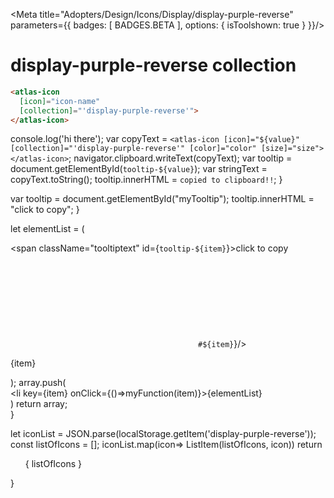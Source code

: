 
<Meta title="Adopters/Design/Icons/Display/display-purple-reverse" parameters={{ badges: [ BADGES.BETA ], options: { isToolshown: true } }}/>

# display-purple-reverse collection

```html
<atlas-icon 
  [icon]="icon-name"  
  [collection]="'display-purple-reverse'">
</atlas-icon>

```

<style>
{`
/* NOTE: This css is generated by Nucleo */
ul {
  display: flex;
  flex-wrap: wrap;
  justify-content: center;
  padding-left: 0;
}

ul li {
  border-radius: .4em;
  transition: background-color .2s;
  user-select: none;
  overflow: hidden;
  text-align: center;
  padding: 2em 1em 1em;
}

ul li:hover {
  background: hsla(0, 0%, 0%, 0.05);
  cursor: pointer;
}

ul p {
  display: block;
  font-size: 0.75rem;
  color: hsla(0, 0%, 0%, 0.5);
  user-select: text;
  cursor: pointer;
  max-width: 6rem;
  padding: 8px 0 4px;
}

ul p::selection {
  background: hsl(230, 93%, 66%);
  color: #fff;
}

ul p::-moz-selection {
  background: hsl(230, 93%, 66%);
  color: #fff;
}

.svg-wrapper {
  font-size: 32px;
}

.svg-wrapper svg {
  display: block;
  margin: 0 auto 10px;
}

/* --------------------------------

Icons

-------------------------------- */

:root {
  --icon-color-primary: inherit;
  --icon-color-secondary: currentColor;
}

.icon {
  display: inline-block;
  color: var(--icon-color-primary); /* icon primary color */
  height: 1em;
  width: 1em;
  line-height: 1;
  flex-shrink: 0;
  max-width: initial;
}

.icon use {
  /* icon secondary color */
  fill: var(--icon-color-secondary);
  stroke: var(--icon-color-secondary);
}

.css-122ju8q {
    padding: 0;
}

.icon-name {
    font-size: 12px;
}

/* --------------------------------

Caps/Corners

-------------------------------- */

.icon use {
  --icon-stroke-linecap-butt: butt;
  stroke-miterlimit: 10;
  stroke-linecap: square;
  stroke-linejoin: miter;
}

.stroke-round use {
  --icon-stroke-linecap-butt: round;
  stroke-linecap: round;
  stroke-linejoin: round;
}

/* --------------------------------

Tooltip

-------------------------------- */

.tooltip {
  position: relative;
  display: inline-block;
}

.tooltip .tooltiptext {
  visibility: hidden;
  width: 100%;
  background-color: #f6f9fc;
  color: #242323;
  text-align: center;
  padding: 3px;
  position: absolute;
  z-index: 1;
  bottom: 84%;
  left: 50%;
  margin-left: -75px;
  opacity: 0;
  transition: opacity 0.3s;
  font-size: 11px;
  justify-content: center;
  display: flex;
  align-items: center;
}

.tooltip:hover .tooltiptext {
  visibility: visible;
  opacity: 1;
}
    
    `}
</style>


  console.log('hi there');
  var copyText = `<atlas-icon [icon]="${value}" [collection]="'display-purple-reverse'" [color]="color" [size]="size"></atlas-icon>`;
  navigator.clipboard.writeText(copyText);
  var tooltip = document.getElementById(`tooltip-${value}`);
  var stringText = copyText.toString();
  tooltip.innerHTML = `copied to clipboard!!`;
}

  var tooltip = document.getElementById("myTooltip");
  tooltip.innerHTML = "click to copy";
}

  let elementList = (
      <div>
          <span className="tooltiptext" id={`tooltip-${item}`}>click to copy</span>
          <div className="svg-wrapper">
          <svg className="icon">
            <use href={`#${item}`}/>
          </svg>
          </div>
          <p  data-folder="">
          {item}
          </p> 
      </div>
  );
  array.push( <div className="tooltip" key={item}><li key={item} onClick={()=>myFunction(item)}>{elementList}</li></div>)
  return array;   
}

  let iconList = JSON.parse(localStorage.getItem('display-purple-reverse'));
  const listOfIcons = [];
  iconList.map(icon=> ListItem(listOfIcons, icon))
  return <ul>{ listOfIcons }</ul>
}

<Base/>
<svg xmlns="http://www.w3.org/2000/svg">
  <defs>
    <symbol id="watch-1-purple-reverse" fill="none" viewBox="0 0 32 32">
      <path fill="#fff" d="M21 2H11a2 2 0 0 0-2 2v4.86a10 10 0 0 1 14 0V4a2 2 0 0 0-2-2ZM9 23.14V28a2 2 0 0 0 2 2h10a2 2 0 0 0 2-2v-4.86a10 10 0 0 1-14 0Z"/>
      <path fill="#463282" d="M23 8.86V13H9V8.86a10 10 0 0 0 0 14.28V19h14v4.14a10 10 0 0 0 0-14.28Z"/>
      <path fill="#8246AF" d="M16 6a10 10 0 0 0-7 2.86V13h14V8.86A10 10 0 0 0 16 6Zm7 13H9v4.14a10 10 0 0 0 14 0V19Z"/>
      <path fill="#fff" d="M16 24a8 8 0 1 0 0-16 8 8 0 0 0 0 16Z"/>
      <path fill="#463282" d="M18.5 20a1.5 1.5 0 1 0 0-3 1.5 1.5 0 0 0 0 3Z"/>
    </symbol>
    <symbol id="wallet-purple-reverse" fill="none" viewBox="0 0 32 32">
      <path fill="#fff" d="M7 5h16v8H7V5Z"/>
      <path fill="#B896D4" d="M6 4v20h18V4H6Zm16 18H8V6h14v16Z"/>
      <path fill="#8246AF" d="M15 8a4 4 0 0 0-4 4h8a4 4 0 0 0-4-4Zm-3-2H8v4a4 4 0 0 0 4-4Z"/>
      <path fill="#463282" d="M11.45 4H6v5.45A4 4 0 0 0 8 10V6h4a4 4 0 0 0-.55-2Z"/>
      <path fill="#8246AF" d="M22 6h-4a4 4 0 0 0 4 4V6Z"/>
      <path fill="#463282" d="M24 4h-5.45A4 4 0 0 0 18 6h4v4a4 4 0 0 0 2-.55V4Z"/>
      <path fill="#fff" d="M24 28H6a2 2 0 0 1-2-2V14a2 2 0 0 1 2-2h18a2 2 0 0 1 2 2v12a2 2 0 0 1-2 2Z"/>
      <path fill="#463282" d="M28 16h-2v8h2v-8Z"/>
      <path fill="#8246AF" d="M26 16h-3a4 4 0 1 0 0 8h3v-8Z"/>
      <path fill="#fff" d="M23 22a2 2 0 1 0 0-4 2 2 0 0 0 0 4Z"/>
    </symbol>
    <symbol id="upload-purple-reverse" fill="none" viewBox="0 0 32 32">
      <path fill="#463282" d="M18 9h3l-5-5-5 5h3v15h4V9Z"/>
      <path fill="#fff" d="M21 21v3H11v-3H4v7h24v-7h-7Z"/>
      <path fill="#8246AF" d="M14 24h4v4h-4v-4Z"/>
    </symbol>
    <symbol id="unlock-purple-reverse" fill="none" viewBox="0 0 32 32">
      <path fill="#463282" d="M16 2a7 7 0 0 0-7 7v5h2V9a5 5 0 0 1 10 0v1h2V9a7 7 0 0 0-7-7Z"/>
      <path fill="#fff" d="M28 28H4V12h24v16Z"/>
      <path fill="#8246AF" d="M16 16a2 2 0 0 0-2 2 2 2 0 0 0 1 1.72V23a1 1 0 0 0 2 0v-3.28A2 2 0 0 0 18 18a2 2 0 0 0-2-2Zm-5-4H9v2h2v-2Z"/>
    </symbol>
    <symbol id="truck-purple-reverse" fill="none" viewBox="0 0 32 32">
      <path fill="#fff" d="M27 11h-6v8h-2v4h4.05A2.5 2.5 0 0 1 28 23h2v-6l-3-6Z"/>
      <path fill="#fff" d="M23 20h5v3h-5v-3Z"/>
      <path fill="#463282" d="M19 6H2v13h17V6Z"/>
      <path fill="#8246AF" d="M19 19H2v4h4.05A2.5 2.5 0 0 1 11 23h8v-4Z"/>
      <path fill="#8246AF" d="M6 19h6v4H6v-4Z"/>
      <path fill="#463282" d="M11 23H6.05a2.729 2.729 0 0 0 0 .5A2.5 2.5 0 1 0 11 23Z"/>
      <path fill="#B896D4" d="M8.5 21a2.5 2.5 0 0 0-2.45 2H11a2.5 2.5 0 0 0-2.5-2Z"/>
      <path fill="#463282" d="M28 23h-4.9a2.5 2.5 0 1 0 4.9 0Z"/>
      <path fill="#8246AF" d="M25.5 21a2.5 2.5 0 0 0-2.45 2H28a2.5 2.5 0 0 0-2.45-2"/>
    </symbol>
    <symbol id="trees-purple-reverse" fill="none" viewBox="0 0 32 32">
      <path fill="#fff" d="M19 23.94h-2V28h2v-4.06Z"/>
      <path fill="#463282" d="M18 4a10 10 0 0 0-9.85 8.29 6 6 0 0 1 5.3 10.61 9.93 9.93 0 0 0 3.55 1V20h2v3.94A10 10 0 0 0 18 4Z"/>
      <path fill="#8246AF" d="M19 20h-2v3.94h2V20Z"/>
      <path fill="#fff" d="M11 23.91a6.288 6.288 0 0 1-2 0V28h2v-4.09Z"/>
      <path fill="#463282" d="M8.15 12.28A6 6 0 0 0 9 23.91V22h2v1.91a6 6 0 0 0 2.45-1 10 10 0 0 1-5.3-10.62"/>
      <path fill="#8246AF" d="M10 12a5.92 5.92 0 0 0-1.85.29 10 10 0 0 0 5.3 10.62A6 6 0 0 0 10 12Zm1 10H9v1.91a6.288 6.288 0 0 0 2 0V22Z"/>
    </symbol>
    <symbol id="trash-purple-reverse" fill="none" viewBox="0 0 32 32">
      <path fill="#463282" d="M20 8V6a4 4 0 1 0-8 0v2h2V6a2 2 0 1 1 4 0v2h2Z"/>
      <path fill="#fff" d="M22 30H10a2 2 0 0 1-2-2V6h16v22a2 2 0 0 1-2 2Z"/>
      <path fill="#463282" d="M12 6H6v4h2V6h4Zm14 0h-2v4h2V6Z"/>
      <path fill="#8246AF" d="M24 6H8v4h16V6Z"/>
    </symbol>
    <symbol id="presentation-purple-reverse" fill="none" viewBox="0 0 32 32">
      <path fill="#fff" d="M6 8h20v14H6V8Z"/>
      <path fill="#8246AF" d="M8 14h8v2H8v-2Zm0-4h8v2H8v-2Zm0 8h16v2H8v-2Z"/>
      <path fill="#B896D4" d="M4 6v18h24V6H4Zm22 16H6V8h20v14Z"/>
      <path fill="#463282" d="M14 4h4v2h-4V4Z"/>
      <path fill="#8246AF" d="M14 6h4v2h-4V6Zm7 10a3 3 0 1 0 0-6 3 3 0 0 0 0 6Z"/>
      <path fill="#463282" d="m8 22-2 2-1.6 1.59a1.414 1.414 0 1 0 2 2L10 24l2-2H8Zm19.58 3.59L26 24l-2-2h-4l2 2 3.59 3.59a1.415 1.415 0 1 0 2-2h-.01Z"/>
      <path fill="#8246AF" d="M23.99 22H20l2 2h3.99l-2-2ZM8 22l-1.99 2H10l1.99-2H8Z"/>
    </symbol>
    <symbol id="time-forward-purple-reverse" fill="none" viewBox="0 0 32 32">
      <path fill="#fff" d="M24.49 7.51A12 12 0 1 0 28 16a1 1 0 0 0-2 0 10 10 0 1 1-2.93-7.07 1.003 1.003 0 1 0 1.42-1.42Z"/>
      <path fill="#fff" d="M19 10h6V4h-2v4h-4v2Z"/>
      <path fill="#463282" d="M17 17h-2 2Zm0-8h-2v6h2V9Zm-2 6h-4v2h4v-2Z"/>
      <path fill="#B896D4" d="M17 15h-2v2h2v-2Z"/>
    </symbol>
    <symbol id="tap-purple-reverse" fill="none" viewBox="0 0 32 32">
      <path fill="#463282" d="M26 20h-4v-.42A2.59 2.59 0 0 0 19.42 17H16v-4h3.42A6.59 6.59 0 0 1 26 19.58V20Z"/>
      <path fill="#fff" d="M16.5 3h-2.78a2 2 0 0 0-3.44 0H7.5a1.5 1.5 0 0 0 0 3H11V4h2v2h3.5a1.5 1.5 0 0 0 0-3Z"/>
      <path fill="#463282" d="M16 26v2H8v-2a2.09 2.09 0 0 0-2 2.1V30h12v-1.9a2.09 2.09 0 0 0-2-2.1Z"/>
      <path fill="#fff" d="M15.9 26h.1V11.82a3.84 3.84 0 0 0-3-3.68V10h-2V8.14a3.84 3.84 0 0 0-3 3.68V26h7.9Z"/>
      <path fill="#009DE0" d="M16 28v-2H8v2h8Z"/>
      <path fill="#8246AF" d="M16 28v-2H8v2h8ZM13 8.14V6h-2v2.14A4.09 4.09 0 0 1 12 8a4.09 4.09 0 0 1 1 .14Z"/>
      <path fill="#009DE0" d="M11 5.72V6h1a2 2 0 0 1-1-.28ZM12 6h1v-.28A2 2 0 0 1 12 6Z"/>
      <path fill="#009DE0" d="M13 4h-2v1.72a1.93 1.93 0 0 0 2 0V4Z"/>
      <path fill="#463282" d="M11 4v2h2V4h-2Z"/>
      <path fill="#009DE0" d="M13 10V8.14A4.09 4.09 0 0 0 12 8a4.09 4.09 0 0 0-1 .14V10h2Z"/>
      <path fill="#463282" d="M13 10V8.14A4.09 4.09 0 0 0 12 8a4.09 4.09 0 0 0-1 .14V10h2Z"/>
      <path fill="#8246AF" d="M12 13h4v4h-4v-4Z"/>
    </symbol>
    <symbol id="compass-2-purple-reverse" fill="none" viewBox="0 0 32 32">
      <path fill="#fff" d="M8 22h16v2H8v-2ZM20.24 7.76A5.93 5.93 0 0 0 17 6.08 6.74 6.74 0 0 0 16 6a6.63 6.63 0 0 0-1 .08 6 6 0 0 0-2.93 1.38c-.11.1-.22.19-.32.3l-.16.17a6 6 0 0 0 .16 8.32c.302.31.637.585 1 .82a6.05 6.05 0 0 0 1.87.77 5.4 5.4 0 0 0 2.65 0 5.832 5.832 0 0 0 1.87-.77c.258-.152.502-.326.73-.52l.32-.29.16-.17a6 6 0 0 0-.11-8.33Zm-1.31 7-.1.11-.22.2-.43.31A4 4 0 0 1 16 16a4 4 0 0 1-2.92-6.71l.1-.12.22-.2A4 4 0 0 1 15.94 8H16a3.76 3.76 0 0 1 1 .13 3.93 3.93 0 0 1 1.82 1 4 4 0 0 1 .11 5.59v.04ZM17 24h-2v1h2v-1Zm0-3h-2v1h2v-1Z"/>
      <path fill="#B896D4" d="M17.02 22h-2v2h2v-2Z"/>
      <path fill="#fff" d="M15 6.08a6 6 0 0 0-2.93 1.38c-.11.1-.22.19-.32.3l-.16.17a6 6 0 0 0 .16 8.32c.302.31.637.585 1 .82l1-1.72a4 4 0 0 1-.74-6.06l.1-.12.22-.2A4 4 0 0 1 15 8.13V6.08Zm2 0v2.05a3.93 3.93 0 0 1 1.82 1 4 4 0 0 1 .1 5.55l-.1.11-.22.2-.43.31 1 1.72c.258-.152.502-.326.73-.52l.32-.29.16-.17a6 6 0 0 0-.16-8.32A5.93 5.93 0 0 0 17 6.08Z"/>
      <path fill="#463282" d="M23.24 24h-2.32l3.22 5.5a1 1 0 0 0 .86.5.901.901 0 0 0 .5-.14 1 1 0 0 0 .36-1.36L23.24 24Zm-4-6.94a5.832 5.832 0 0 1-1.87.77L19.75 22h2.32l-2.88-4.94"/>
      <path fill="#8246AF" d="M22.07 22h-2.32l1.17 2h2.32l-1.17-2Z"/>
      <path fill="#463282" d="M11.07 24H8.76l-2.62 4.5a1 1 0 0 0 .36 1.36.93.93 0 0 0 .5.14 1 1 0 0 0 .86-.5l3.21-5.5Zm1.73-6.93L9.93 22h2.31l2.43-4.16a6.066 6.066 0 0 1-1.87-.77Z"/>
      <path fill="#8246AF" d="M12.24 22H9.93l-1.17 2h2.31l1.17-2Z"/>
      <path fill="#B896D4" d="M18.18 15.34A4 4 0 0 1 16 16a4 4 0 0 1-2.18-.65l-1 1.72a6.05 6.05 0 0 0 1.87.77 5.4 5.4 0 0 0 2.65 0 5.832 5.832 0 0 0 1.87-.77l-1-1.72"/>
      <path fill="#463282" d="M15.94 8ZM16 8a4.24 4.24 0 0 1 1 .14A3.76 3.76 0 0 0 16 8Zm1-6h-2v4.08A6.63 6.63 0 0 1 16 6c.335.002.67.029 1 .08V2Z"/>
      <path fill="#8246AF" d="M16 6a6.63 6.63 0 0 0-1 .08v2.05a4.09 4.09 0 0 1 .94-.13H16a3.76 3.76 0 0 1 1 .13V6.08A6.74 6.74 0 0 0 16 6Z"/>
    </symbol>
    <symbol id="support-purple-reverse" fill="none" viewBox="0 0 32 32">
      <path fill="#fff" d="M10 11a6 6 0 1 0 0 12V11Zm12 0a6 6 0 1 1 0 12V11Z"/>
      <path fill="#463282" d="M24 27h-8v-2h8V14a8 8 0 0 0-8.53-8A8.18 8.18 0 0 0 8 14.31V15H6v-.69A10.18 10.18 0 0 1 15.34 4a9.92 9.92 0 0 1 7.5 2.68A10.06 10.06 0 0 1 26 14v11a2 2 0 0 1-2 2Z"/>
      <path fill="#8246AF" d="M6 14.31V15h2v-.69a8.59 8.59 0 0 1 .59-3.14 6 6 0 0 0-2.41 1.2c-.12.64-.181 1.29-.18 1.94Zm19.86-1.9a6.09 6.09 0 0 0-2.37-1.22A8 8 0 0 1 24 14v8.65a5.87 5.87 0 0 0 2-1.19V14a10.434 10.434 0 0 0-.14-1.59Z"/>
      <path fill="#fff" d="M16 28a2 2 0 1 0 0-4 2 2 0 0 0 0 4Z"/>
    </symbol>
    <symbol id="bell-purple-reverse" fill="none" viewBox="0 0 32 32">
      <path fill="#463282" d="m28 24-5-7.92V10a6 6 0 0 0-6-6h-2a6 6 0 0 0-6 6v6.08L4 24h24Z"/>
      <path fill="#fff" d="M20.9 24h-9.8a5 5 0 0 0 9.8 0Z"/>
      <path fill="#8246AF" d="M16 18a5 5 0 0 0-4.9 6h9.8a5 5 0 0 0-4.9-6Z"/>
    </symbol>
    <symbol id="sliders-purple-reverse" fill="none" viewBox="0 0 32 32">
      <path fill="#fff" d="M30 24H2v-2h28v2Zm0-7H2v-2h28v2Zm0-7H2V8h28v2Z"/>
      <path fill="#463282" d="M13.83 10H8.17a3 3 0 0 0 5.66 0ZM11 6a3 3 0 0 0-2.83 2h5.66A3 3 0 0 0 11 6Z"/>
      <path fill="#8246AF" d="M13.83 8H8.17a3 3 0 0 0 0 2h5.66a3 3 0 0 0 0-2Z"/>
      <path fill="#fff" d="M11 10a1 1 0 1 0 0-2 1 1 0 0 0 0 2Z"/>
      <path fill="#463282" d="M23.83 17h-5.66a3 3 0 0 0 5.66 0ZM21 13a3 3 0 0 0-2.83 2h5.66A3 3 0 0 0 21 13Z"/>
      <path fill="#8246AF" d="M23.83 15h-5.66a3 3 0 0 0 0 2h5.66a3 3 0 0 0 0-2Z"/>
      <path fill="#463282" d="M13.83 24H8.17a3 3 0 0 0 5.66 0ZM11 20a3 3 0 0 0-2.83 2h5.66A3 3 0 0 0 11 20Z"/>
      <path fill="#8246AF" d="M13.83 22H8.17a3 3 0 0 0 0 2h5.66a3 3 0 0 0 0-2Z"/>
      <path fill="#fff" d="M21 17a1 1 0 1 0 0-2 1 1 0 0 0 0 2Zm-10 7a1 1 0 1 0 0-2 1 1 0 0 0 0 2Z"/>
    </symbol>
    <symbol id="sliders-1-purple-reverse" fill="none" viewBox="0 0 32 32">
      <path fill="#fff" d="M23 14H9A5 5 0 0 1 9 4h14a5 5 0 1 1 0 10Z"/>
      <path fill="#463282" d="M23 28H9a5 5 0 0 1 0-10h14a5 5 0 1 1 0 10Z"/>
      <path fill="#fff" d="M9 26a3 3 0 1 0 0-6 3 3 0 0 0 0 6Z"/>
      <path fill="#8246AF" d="M23 12a3 3 0 1 0 0-6 3 3 0 0 0 0 6Z"/>
    </symbol>
    <symbol id="scales-purple-reverse" fill="none" viewBox="0 0 32 32">
      <path fill="#fff" d="M4 26h24v2H4v-2Zm22 0H6L8 8h16l2 18Z"/>
      <path fill="#B896D4" d="M16 23a6 6 0 1 0 0-12 6 6 0 0 0 0 12Z"/>
      <path fill="#463282" d="M12 4h-2v4h2V4Z"/>
      <path fill="#8246AF" d="M12 8h-2v3h2V8Z"/>
      <path fill="#463282" d="M22 4h-2v4h2V4Z"/>
      <path fill="#8246AF" d="M22 8h-2v3h2V8Z"/>
      <path fill="#463282" d="M17.45 15.63 16 12l-1.45 3.63a2 2 0 1 0 2.9 0ZM4 4h24v2H4V4Z"/>
    </symbol>
    <symbol id="oil-barrel-purple-reverse" fill="none" viewBox="0 0 32 32">
      <path fill="#fff" d="M25 28H7V4h18v24Z"/>
      <path fill="#8246AF" d="M25 16H7v12h18V16Z"/>
      <path fill="#463282" d="M25 4H7a1 1 0 0 1 0-2h18a1 1 0 1 1 0 2Zm0 26H7a1 1 0 0 1 0-2h18a1 1 0 0 1 0 2Zm-7-13a2 2 0 0 1-4 0c0-1.1 2-4 2-4s2 2.9 2 4Z"/>
    </symbol>
    <symbol id="rocket-purple-reverse" fill="none" viewBox="0 0 32 32">
      <path fill="#fff" d="M24 23h-1v-5.2a1.79 1.79 0 0 0-1.77-1.8H10.81A1.788 1.788 0 0 0 9 17.79V23H8a2 2 0 0 0-2 2v3h20v-3a2 2 0 0 0-2-2Z"/>
      <path fill="#B896D4" d="M20 11.58V9.1C20 4.75 16 2 16 2s-4 2.75-4 7.1V28h8V11.58Z"/>
      <path fill="#463282" d="M12 27.99H9V30h6v-2h-3v-.01Z"/>
      <path fill="#8246AF" d="M12 24a3 3 0 0 0-3 3v1h3v-4Zm0 0v4h3v-1a3 3 0 0 0-3-3Z"/>
      <path fill="#463282" d="M22.99 27.99H20V28h-3.01v2h6v-2.01Z"/>
      <path fill="#8246AF" d="M20 24v4h3v-1a3 3 0 0 0-3-3Zm0 0a3 3 0 0 0-3 3v1h3v-4Z"/>
      <path fill="#463282" d="M16 12a2 2 0 1 0 0-4 2 2 0 0 0 0 4Z"/>
    </symbol>
    <symbol id="tools-purple-reverse" fill="none" viewBox="0 0 32 32">
      <path fill="#fff" d="m27 22-9-9-1.5 1.5L10 8l1-1-5-3-2 2 3 5 1-1 6.5 6.5L13 18l9 9a3.44 3.44 0 0 0 2.47 1A3.498 3.498 0 0 0 28 24.5a3.44 3.44 0 0 0-1-2.5Z"/>
      <path fill="#8246AF" d="m14.17 12.17-2 2 2.33 2.33L13 18l3.33 3.33 5-5L18 13l-1.5 1.5-2.33-2.33Z"/>
      <path fill="#463282" d="m14.5 16.5-2.33-2.33-7 7a4.002 4.002 0 1 0 5.66 5.66l5.5-5.5L13 18l1.5-1.5ZM8 26a2 2 0 1 1 0-4 2 2 0 0 1 0 4ZM27.41 7.41l-4 4a2 2 0 0 1-2.82 0 2 2 0 0 1 0-2.82l4-4A6.07 6.07 0 0 0 22 4a6 6 0 0 0-6 6v.33l-1.85 1.84 2.35 2.33L18 13l3.33 3.33.34-.35.33.02a6 6 0 0 0 5.41-8.59Z"/>
      <path fill="#fff" d="M22 12a2 2 0 1 0 0-4 2 2 0 0 0 0 4Z"/>
    </symbol>
    <symbol id="pin-purple-reverse" fill="none" viewBox="0 0 32 32">
      <path fill="#463282" d="M18.87 20.91a5 5 0 1 0-5.74 8.189 5 5 0 0 0 5.74-8.189Z"/>
      <path fill="#fff" d="M16 2a8 8 0 0 0-8 8c0 2.63 2.84 7.45 5.13 10.91C14.69 23.27 16 25 16 25s1.31-1.73 2.87-4.09C21.16 17.45 24 12.63 24 10a8 8 0 0 0-8-8Z"/>
      <path fill="#8246AF" d="M18.87 20.91a5 5 0 0 0-5.74 0C14.69 23.27 16 25 16 25s1.31-1.73 2.87-4.09Z"/>
      <path fill="#463282" d="M16 14a4 4 0 1 0 0-8 4 4 0 0 0 0 8Z"/>
    </symbol>
    <symbol id="piggy-bank-purple-reverse" fill="none" viewBox="0 0 32 32">
      <path fill="#fff" d="M9.5 12a2.5 2.5 0 0 0 0-5H7v2.5A2.5 2.5 0 0 0 9.5 12Z"/>
      <path fill="#fff" d="M19 7.51A9 9 0 1 0 25 16a9.05 9.05 0 0 0-6-8.49ZM18 11h-4a1 1 0 0 1-1-1 1 1 0 0 1 .81-1A.58.58 0 0 1 14 9h4a.58.58 0 0 1 .19 0 1 1 0 0 1 .81 1 1 1 0 0 1-1 1Z"/>
      <path fill="#463282" d="M16 4a3 3 0 0 0-3 3c.001.171.018.342.05.51a3 3 0 0 0 1.756 2.192A3 3 0 0 0 18.19 9 3 3 0 0 0 19 7.51 2.84 2.84 0 0 0 19 7a3 3 0 0 0-3-3Z"/>
      <path fill="#8246AF" d="M14 9h4a.58.58 0 0 1 .19 0A3 3 0 0 0 19 7.51a8.79 8.79 0 0 0-5.9 0A3 3 0 0 0 13.81 9 .58.58 0 0 1 14 9Z"/>
      <path fill="#fff" d="M8 15H5a1 1 0 0 0-1 1v3a1 1 0 0 0 1 1h3a1 1 0 0 0 1-1v-3a1 1 0 0 0-1-1Z"/>
      <path fill="#463282" d="M10 16a1 1 0 1 0 0-2 1 1 0 0 0 0 2Z"/>
      <path fill="#fff" d="M10 26.5a1.5 1.5 0 0 0 3 0v-4a1.5 1.5 0 0 0-3 0v4Zm9 0a1.5 1.5 0 0 0 3 0v-4a1.5 1.5 0 0 0-3 0v4Z"/>
      <path fill="#fff" d="M25 18a1 1 0 0 1 0-2 1 1 0 0 0 1-1 1 1 0 0 1 2 0 3 3 0 0 1-3 3Z" />
    </symbol>
    <symbol id="calendar-arrow-purple-reverse" fill="none" viewBox="0 0 32 32">
      <path fill="#fff" d="M4 12h20v15a1 1 0 0 1-1 1H5a1 1 0 0 1-1-1V12Z"/>
      <path fill="#463282" d="M8 4h2v2H8V4Z"/>
      <path fill="#B896D4" d="M22.09 6H5.91A1.9 1.9 0 0 0 4 7.91V12h20V7.91A1.9 1.9 0 0 0 22.09 6Z"/>
      <path fill="#8246AF" d="M8 6h2v2H8V6Z"/>
      <path fill="#463282" d="M18 4h2v2h-2V4Z"/>
      <path fill="#8246AF" d="M18 6h2v2h-2V6Z"/>
      <path fill="#463282" d="M24 16v2H10v4h14v2l4-4-4-4Z"/>
    </symbol>
    <symbol id="pawn-purple-reverse" fill="none" viewBox="0 0 32 32">
      <path fill="#463282" d="M24 25H8a2 2 0 0 0-2 2v3h20v-3a2 2 0 0 0-2-2ZM19.5 8a4 4 0 0 1-6.92 0 1.5 1.5 0 0 0 0 3h7a1.5 1.5 0 1 0 0-3"/>
      <path fill="#fff" d="M23 30H9l4-19h6l4 19ZM16 2a4 4 0 0 0-4 4 3.89 3.89 0 0 0 .54 2h6.92A3.89 3.89 0 0 0 20 6a4 4 0 0 0-4-4Z"/>
      <path fill="#8246AF" d="M19.46 8h-6.92a4 4 0 0 0 6.92 0Zm2.49 17h-11.9L9 30h14l-1.05-5Z"/>
    </symbol>
    <symbol id="people-purple-reverse" fill="none" viewBox="0 0 32 32">
      <path fill="#463282" d="M21.48 17A6.45 6.45 0 0 0 16 20a6.31 6.31 0 0 1 1 3.44V28h11v-4.55A6.49 6.49 0 0 0 21.48 17Z"/>
      <path fill="#463282" d="M21.5 4A6.49 6.49 0 0 0 16 7a6.52 6.52 0 0 1 0 7 6.5 6.5 0 1 0 5.5-10Z"/>
      <path fill="#fff" d="M10.48 17A6.452 6.452 0 0 0 4 23.45V28h11v-4.55A6.38 6.38 0 0 1 16 20a6.51 6.51 0 0 0-5.51-3"/>
      <path fill="#8246AF" d="M16 20a6.38 6.38 0 0 0-1 3.44V28h2v-4.55A6.31 6.31 0 0 0 16 20Z"/>
      <path fill="#fff" d="M10.5 4A6.5 6.5 0 1 0 16 14a6.52 6.52 0 0 1 0-7 6.49 6.49 0 0 0-5.5-3Z"/>
      <path fill="#8246AF" d="M16 7a6.52 6.52 0 0 0 0 7 6.52 6.52 0 0 0 0-7Z"/>
    </symbol>
    <symbol id="padlock-purple-reverse" fill="none" viewBox="0 0 32 32">
      <path fill="#fff" d="M28 28H4V12h24v16Z"/>
      <path fill="#8246AF" d="M16 16a2 2 0 0 0-2 2 2 2 0 0 0 1 1.72V23a1 1 0 0 0 2 0v-3.28A2 2 0 0 0 18 18a2 2 0 0 0-2-2Z"/>
      <path fill="#463282" d="M16 4a7 7 0 0 0-7 7v1h2v-1a5 5 0 0 1 10 0v1h2v-1a7 7 0 0 0-7-7Z"/>
      <path fill="#8246AF" d="M11 12H9v4h2v-4Zm12 0h-2v4h2v-4Z"/>
    </symbol>
    <symbol id="pacifier-purple-reverse" fill="none" viewBox="0 0 32 32">
      <path fill="#fff" d="M18 14v-2.42a5 5 0 1 0-4 0V14h4Z"/>
      <path fill="#463282" d="M16 14H7.5a1.5 1.5 0 1 0 0 3h2.26A8 8 0 0 1 16 14Zm8.5 0H16a7.999 7.999 0 0 1 6.24 3h2.26a1.5 1.5 0 1 0 0-3Z"/>
      <path fill="#B896D4" d="M21 22a5 5 0 1 1-5-5H9.76a8 8 0 1 0 12.48 0H16a5 5 0 0 1 5 5Z"/>
      <path fill="#8246AF" d="M16 14a7.998 7.998 0 0 0-6.24 3h12.48A8 8 0 0 0 16 14Z"/>
      <path fill="#8246AF" d="M16 14a7.998 7.998 0 0 0-6.24 3h12.48A8 8 0 0 0 16 14Z"/>
    </symbol>
    <symbol id="glasses-purple-reverse" fill="none" viewBox="0 0 32 32">
      <path fill="#fff" d="M9 11a6 6 0 0 0-5.66 4H4v2H3a6 6 0 1 0 12 0h-2a4 4 0 1 1-8-.006A4 4 0 0 1 13 17a3 3 0 0 1 1.43-2.56A6 6 0 0 0 9 11Zm14 0a6 6 0 0 0-5.43 3.44A3 3 0 0 1 19 17h-2a6 6 0 1 0 12 0h-2a4 4 0 1 1-8-.006A4 4 0 0 1 27 17h1v-2h.66A6 6 0 0 0 23 11Z"/>
      <path fill="#463282" d="M16 14a3 3 0 0 0-1.57.44A6 6 0 0 1 15 17a1 1 0 1 1 2 0 6 6 0 0 1 .57-2.56A3 3 0 0 0 16 14Z"/>
      <path fill="#8246AF" d="M14.43 14.44A3 3 0 0 0 13 17h2a6 6 0 0 0-.57-2.56Zm3.14 0A6 6 0 0 0 17 17h2a3 3 0 0 0-1.43-2.56Z"/>
      <path fill="#463282" d="M3.34 15H2v2h1a6 6 0 0 1 .34-2Z"/>
      <path fill="#8246AF" d="M4 15h-.66A6 6 0 0 0 3 17h1v-2Z"/>
      <path fill="#463282" d="M30 15h-1.34c.226.643.341 1.319.34 2h1v-2Z"/>
      <path fill="#8246AF" d="M28.66 15H28v2h1a6.001 6.001 0 0 0-.34-2Z"/>
    </symbol>
    <symbol id="chat-purple-reverse" fill="none" viewBox="0 0 32 32">
      <path fill="#fff" d="M25 2H11a1 1 0 0 0-1 1v26a1 1 0 0 0 1 1h14a1 1 0 0 0 1-1V3a1 1 0 0 0-1-1Zm-1 24H12V4h12v22Z"/>
      <path fill="#8246AF" d="M19 28a1 1 0 1 1-2 0 1 1 0 0 1 2 0Z"/>
      <path fill="#463282" d="M10 8H8a2 2 0 0 0-2 2v6a2 2 0 0 0 2 2h2V8Z"/>
      <path fill="#8246AF" d="M12 8h-2v10h2V8Z"/>
      <path fill="#463282" d="M18 8h-6v10h2l3 3v-3h1a2 2 0 0 0 2-2v-6a2 2 0 0 0-2-2Z"/>
    </symbol>
    <symbol id="org-structure-purple-reverse" fill="none" viewBox="0 0 32 32">
      <path fill="#463282" d="M28 28h-6v-6h6v6Zm-9 0h-6v-6h6v6Zm0-18h-6V4h6v6Zm-9 18H4v-6h6v6Z"/>
      <path fill="#fff" d="M17 10h-2v5H6v7h2v-5h7v5h2v-5h7v5h2v-7h-9v-5Z"/>
      <path fill="#8246AF" d="M26 22h-2v2h2v-2Zm-9 0h-2v2h2v-2Zm0-14h-2v2h2V8ZM8 22H6v2h2v-2Z"/>
    </symbol>
    <symbol id="headphones-1-purple-reverse" fill="none" viewBox="0 0 32 32">
      <path fill="#fff" d="M22 28a6 6 0 1 0 0-12v12ZM10 16a6 6 0 1 0 0 12V16Z"/>
      <path fill="#463282" d="M16 4A10 10 0 0 0 6 14v3.53a5.87 5.87 0 0 1 2-1.19V14a8 8 0 0 1 16 0v2.34c.74.26 1.42.664 2 1.19V14A10 10 0 0 0 16 4Z"/>
      <path fill="#8246AF" d="M24 16.34V23h2v-5.47a5.871 5.871 0 0 0-2-1.19Zm-16 0a5.87 5.87 0 0 0-2 1.19V23h2v-6.66Z"/>
    </symbol>
    <symbol id="calendar-purple-reverse" fill="none" viewBox="0 0 32 32">
      <path fill="#fff" d="M4 10h24v17a1 1 0 0 1-1 1H5a1 1 0 0 1-1-1V10Z"/>
      <path fill="#463282" d="M10 4h2v2h-2V4Z"/>
      <path fill="#B896D4" d="M26 6H6a2 2 0 0 0-2 2v4h24V8a2 2 0 0 0-2-2Z"/>
      <path fill="#8246AF" d="M10 6h2v2h-2V6Z"/>
      <path fill="#463282" d="M20 4h2v2h-2V4Z"/>
      <path fill="#8246AF" d="M20 6h2v2h-2V6Z"/>
      <path fill="#463282" d="M12.5 17a2.5 2.5 0 1 1 0 5 2.5 2.5 0 0 1 0-5Zm0-2a4.5 4.5 0 1 0 4.5 4.5 4.49 4.49 0 0 0-4.5-4.5Zm8.5 0h2v9h-2v-9Z"/>
      <path fill="#463282" d="M18.495 17.497 21 14.994l1.499 1.5-2.504 2.502-1.5-1.499Z"/>
    </symbol>
    <symbol id="nuclear-purple-reverse" fill="none" viewBox="0 0 32 32">
      <path fill="#463282" d="M16 19a3 3 0 1 0 0-6 3 3 0 0 0 0 6Z"/>
      <path fill="#fff" d="M18.5 11.7c1.5.9 2.5 2.5 2.5 4.3h9c0-5-2.7-9.7-7.1-12.2l-4.4 7.9Zm-.1 8.7c-.7.4-1.6.6-2.4.6-.9 0-1.7-.2-2.5-.7L9 28.1c4.3 2.5 9.6 2.5 13.8 0l-4.4-7.7Zm-4.9-8.7C12 12.6 11 14.2 11 16H2c0-5 2.7-9.7 7.1-12.2l4.4 7.9Z"/>
    </symbol>
    <symbol id="mute-purple-reverse" fill="none" viewBox="0 0 32 32">
      <path fill="#fff" d="M21 2v28L11 20v-8L21 2Z"/>
      <path fill="#fff" d="M6 11h6v10H6V11Z"/>
      <path fill="#463282" d="M25 11a1.002 1.002 0 0 0-.71.29L21 14.59 22.41 16l3.3-3.29A1 1 0 0 0 25 11Z"/>
      <path fill="#8246AF" d="m19.59 16-3.3 3.29a1.002 1.002 0 0 0 .325 1.639 1 1 0 0 0 1.095-.219l3.29-3.3L19.59 16ZM17 11a1.002 1.002 0 0 0-1.006 1 1 1 0 0 0 .296.71l3.3 3.29L21 14.59l-3.29-3.3A1 1 0 0 0 17 11Z"/>
      <path fill="#463282" d="M22.41 16 21 17.41l3.29 3.3a1.002 1.002 0 0 0 1.639-.325 1 1 0 0 0-.219-1.095L22.41 16Z"/>
      <path fill="#8246AF" d="M21 14.59v2.82L22.41 16 21 14.59Z"/>
      <path fill="#463282" d="M21 14.59 19.59 16 21 17.41v-2.82Z"/>
    </symbol>
    <symbol id="music-note-purple-reverse" fill="none" viewBox="0 0 32 32">
      <path fill="#fff" d="M9 28a5 5 0 1 0 0-10 5 5 0 0 0 0 10Zm14-2a5 5 0 1 0 0-10 5 5 0 0 0 0 10Z"/>
      <path fill="#463282" d="M25 4.53 11 7l3-.53v5l11-1.94L28 9l-3 .53v-5Z"/>
      <path fill="#fff" d="M11 23h3V11.47L11 12v11Zm14-2h3V9l-3 .53V21Z"/>
      <path fill="#fff" d="M11 7v5l3-.53v-5L11 7Z"/>
      <path fill="#B896D4" d="M14 6.47 11 7v5l3-.53v-5Z"/>
      <path fill="#fff" d="M25 9.53 28 9V4l-3 .53v5Z"/>
      <path fill="#B896D4" d="m28 4-3 .53v5L28 9V4Z"/>
    </symbol>
    <symbol id="teapot-purple-reverse" fill="none" viewBox="0 0 32 32">
      <path fill="#463282" d="M15.5 7a1.5 1.5 0 1 0 0-3 1.5 1.5 0 0 0 0 3Z"/>
      <path fill="#fff" d="M25 10a3 3 0 0 0-1.68.51 9.93 9.93 0 0 1 1.19 1.62 1 1 0 1 1 .86 1.8c.233.628.4 1.278.5 1.94A3 3 0 0 0 25 10ZM8.2 10H4l2.11 2.81c.421-.837.953-1.614 1.58-2.31l.31-.35.2-.15Z"/>
      <path fill="#463282" d="M24.51 12.13a1 1 0 0 0 .86 1.8 10.272 10.272 0 0 0-.86-1.8ZM22.8 10H10l-3 4-.89-1.19A10.39 10.39 0 0 0 5 17.5 10.5 10.5 0 0 0 15.27 28a10.48 10.48 0 0 1-8.7-5h17.86a10.479 10.479 0 0 1-8.7 5 10.5 10.5 0 0 0 10.14-12.13 3 3 0 0 1-2.55-5.36l-.32-.36-.2-.15Z"/>
      <path fill="#8246AF" d="M23.32 10.51a3 3 0 0 0 2.55 5.36 9.688 9.688 0 0 0-.5-1.94 1 1 0 0 1-.86-1.8 9.93 9.93 0 0 0-1.19-1.62ZM10 10H8.2l-.2.15-.35.35a10.498 10.498 0 0 0-1.58 2.31L7 14l3-4Z"/>
      <path fill="#fff" d="M8.2 10h14.6a10.38 10.38 0 0 0-14.6 0Z"/>
      <path fill="#B896D4" d="M24.43 23H6.57a10.48 10.48 0 0 0 8.7 5h.46a10.48 10.48 0 0 0 8.7-5Z"/>
    </symbol>
    <symbol id="present-purple-reverse" fill="none" viewBox="0 0 32 32">
      <path fill="#fff" d="M26 8H6v20h20V8Z"/>
      <path fill="#463282" d="M13 8H4v6h2V8h7Zm15 0h-2v6h2V8Z"/>
      <path fill="#8246AF" d="M13 8H6v6h7V8Zm13 0h-7v6h7V8Zm-7 6h-6v14h6V14Z"/>
      <path fill="#463282" d="M19 8h-6v6h6V8Z"/>
      <path fill="#B896D4" d="M16 8h-4V4"/>
      <path fill="#fff" d="M20 4v4h-4l4-4Z"/>
      <path fill="#B896D4" d="m20 4-4 4h4V4Z"/>
    </symbol>
    <symbol id="mortarboard-purple-reverse" fill="none" viewBox="0 0 32 32">
      <path fill="#463282" d="M27 8h2v13h-2V8Z"/>
      <path fill="#fff" d="M2 6v2h27V6H2Zm27 15v2h-2v-2h-1v5l2-2 2 2v-5h-1Z"/>
      <path fill="#8246AF" d="M27 21h2v2h-2v-2Z"/>
      <path fill="#463282" d="M8 8v7a4.21 4.21 0 0 1 3.5-2 4.21 4.21 0 0 1 3.5 2 4.06 4.06 0 0 1 7 0V8H8Z"/>
    </symbol>
    <symbol id="magnifying-glass-purple-reverse" fill="none" viewBox="0 0 32 32">
      <path fill="#463282" d="M18 30h-4v-8h4v8Z"/>
      <path fill="#fff" d="M16 4a8 8 0 1 1 0 16 8 8 0 0 1 0-16Zm0-2a10 10 0 1 0 0 20 10 10 0 0 0 0-20Zm-1 20h2-2Z"/>
      <path fill="#8246AF" d="M17 22h-2v2h2v-2Z"/>
      <path fill="#B896D4" d="M17 20c-.664.08-1.336.08-2 0v2h2v-2Z"/>
    </symbol>
    <symbol id="lollipop-purple-reverse" fill="none" viewBox="0 0 32 32">
      <path fill="#fff" d="M18.588 2.34a10 10 0 0 0-5.176 0L16 12 8.929 4.929a10 10 0 0 0-2.588 4.483L16 12l-9.66 2.588a10 10 0 0 0 2.589 4.483L16 12l-2.588 9.66a10 10 0 0 0 5.176 0L16 12l7.071 7.071a10 10 0 0 0 2.588-4.483L16 12l9.66-2.588a10 10 0 0 0-2.589-4.483L16 12l2.588-9.66Z"/>
      <path fill="#8246AF" d="M8.929 4.929a10 10 0 0 1 4.483-2.588L16 12 8.929 4.928ZM16 12l2.588-9.66a10 10 0 0 1 4.483 2.589L16 12Zm0 0 9.66-2.588a10 10 0 0 1 0 5.176L16 12Zm0 0 7.071 7.071a10 10 0 0 1-4.483 2.588L16 12Zm0 0-2.588 9.66a10 10 0 0 1-4.483-2.589L16 12.001Zm0 0-9.66 2.588a10 10 0 0 1 0-5.176L16 12Z"/>
      <path fill="#463282" d="M15 22v8h2v-8c-.33 0-.66.05-1 .05-.34 0-.67-.05-1-.05Z"/>
      <path fill="#8246AF" d="M15 20v2c.33 0 .66.05 1 .05.34 0 .67 0 1-.05v-2h-2Z"/>
    </symbol>
    <symbol id="target-purple-reverse" fill="none" viewBox="0 0 32 32">
      <path fill="#fff" d="M16 4a12 12 0 1 0 0 24 12 12 0 0 0 0-24Zm0 22a10 10 0 1 1 0-20 10 10 0 0 1 0 20Z"/>
      <path fill="#fff" d="M16 9a7 7 0 1 0 0 14 7 7 0 0 0 0-14Zm0 12a4.999 4.999 0 1 1 0-9.998A4.999 4.999 0 0 1 16 21Z"/>
      <path fill="#fff" d="M18 16a2 2 0 1 1-4 0 2 2 0 0 1 4 0Z"/>
      <path fill="#463282" d="m25 4-2.15 2.15a11.88 11.88 0 0 1 3 3L28 7h-3V4Z"/>
      <path fill="#8246AF" d="M22.85 6.15 22 7v1a9.998 9.998 0 0 1 2 2h1l.85-.85a11.88 11.88 0 0 0-3-3Z"/>
      <path fill="#463282" d="M22 8v.59l-1.81 1.8a7.082 7.082 0 0 1 1.42 1.42L23.42 10H24a9.998 9.998 0 0 0-2-2Z"/>
      <path fill="#8246AF" d="m20.19 10.39-1.43 1.44c.56.37 1.04.85 1.41 1.41l1.44-1.43a7.082 7.082 0 0 0-1.42-1.42Z"/>
      <path fill="#463282" d="m18.76 11.83-2.25 2.25a2 2 0 0 1 1.42 1.41l2.24-2.25a5 5 0 0 0-1.41-1.41Z"/>
      <path fill="#8246AF" d="m16.51 14.08-.51.51-.71.7.71.71.71.71.7-.71.52-.51a2 2 0 0 0-1.42-1.41Z"/>
    </symbol>
    <symbol id="lightbulb-green-purple-reverse" fill="none" viewBox="0 0 32 32">
      <path fill="#fff" d="M26 12a10 10 0 1 1-20 0 10 10 0 0 1 20 0Z"/>
      <path fill="#463282" d="M16 30a4 4 0 0 0 4-4h-8a4 4 0 0 0 4 4Z"/>
      <path fill="#fff" d="M12 20v6h8v-6h-8Z"/>
      <path fill="#fff" d="M17 19V6a1 1 0 0 0-2 0v13a1 1 0 0 0 2 0Z"/>
      <path fill="#8246AF" d="M16 17h2a3 3 0 0 0 3-3v-2h-2a3 3 0 0 0-3 3v2Zm0-4h-2a3 3 0 0 1-3-3V8h2a3 3 0 0 1 3 3v2Z"/>
      <path fill="#8246AF" d="M16 5a1 1 0 0 0-1 1v2.76A3 3 0 0 1 16 11v2h-1v6a1 1 0 0 0 2 0v-2h-1v-2a2.998 2.998 0 0 1 1-2.24V6a1 1 0 0 0-1-1Z"/>
      <path fill="#B896D4" d="M17 12.76A3 3 0 0 0 16 15v2h1v-4.24Zm-2-4V13h1v-2a2.998 2.998 0 0 0-1-2.24Z"/>
    </symbol>
    <symbol id="mic-purple-reverse" fill="none" viewBox="0 0 32 32">
      <path fill="#fff" d="M18 19v11h-4V19h4Z"/>
      <path fill="#fff" d="M26 16a10 10 0 0 1-20 0h20Z"/>
      <path fill="#463282" d="M16 2a6 6 0 0 0-6 6v8h12V8a6 6 0 0 0-6-6Z"/>
      <path fill="#8246AF" d="M22 16H10a6 6 0 1 0 12 0Z"/>
      <path fill="#fff" d="M14 27h-3v3h3v-3Zm7 0h-3v3h3v-3Z"/>
      <path fill="#B896D4" d="M18 27h-4v3h4v-3Z"/>
    </symbol>
    <symbol id="plan-purple-reverse" fill="none" viewBox="0 0 32 32">
      <path fill="#fff" d="M25 4H7a1 1 0 0 0-1 1v24a1 1 0 0 0 1 1h18a1 1 0 0 0 1-1V5a1 1 0 0 0-1-1Zm-1 24H8V6h16v22Z"/>
      <path fill="#463282" d="M16 2a2 2 0 0 0-1.72 1H12v1h8V3h-2.28A2 2 0 0 0 16 2Z"/>
      <path fill="#8246AF" d="M20 4h-8v2h8V4Z"/>
      <path fill="#463282" d="M20 6h-8v1h8V6Z"/>
      <path fill="#fff" d="m14.002 20.004 2.001-2 6.003 6.003-2 2-6.004-6.003Z"/>
      <path fill="#fff" d="m14.01 24 6.002-6.004 2.002 2.001-6.004 6.004-2-2.001Z"/>
      <path fill="#463282" d="M10 15h2v11h-2V15Zm9-4h2v4h-2v-4Z"/>
      <path fill="#463282" d="M10 14h11v2H10v-2Zm13-2h-6l3-3 3 3Z"/>
    </symbol>
    <symbol id="lightbulb-energy-purple-reverse" fill="none" viewBox="0 0 32 32">
      <path fill="#fff" d="M16 22c5.523 0 10-4.477 10-10S21.523 2 16 2 6 6.477 6 12s4.477 10 10 10Z"/>
      <path fill="#8246AF" d="M11 11h5v7l-5-7Zm10 2h-5V6l5 7Z"/>
      <path fill="#463282" d="M16 30a4 4 0 0 0 4-4h-8a4 4 0 0 0 4 4Z"/>
      <path fill="#fff" d="M12 20h8v6h-8v-6Z"/>
    </symbol>
    <symbol id="photo-purple-reverse" fill="none" viewBox="0 0 32 32">
      <path fill="#fff" d="M28 28H4V4h24v24Z"/>
      <path fill="#463282" d="M26 24H6V6h20v18Z"/>
      <path fill="#fff" d="m26 22-5-5-7 7h12v-2Z"/>
      <path fill="#fff" d="m6 21 7-7 9 10H6v-3Z"/>
      <path fill="#8246AF" d="m21 17-2.79 2.79L22 24h4v-2l-5-5Zm-8-3-7 7v3h8l4.21-4.21L13 14Z"/>
      <path fill="#B896D4" d="M18.21 19.79 14 24h8l-3.79-4.21Z"/>
      <path fill="#fff" d="M10 12a2 2 0 1 0 0-4 2 2 0 0 0 0 4Z"/>
      <path fill="#B896D4" d="M23 8h-2a1 1 0 0 0-1 1v1h-3a1 1 0 0 0 0 2h6a1 1 0 0 0 1-1V9a1 1 0 0 0-1-1Z"/>
    </symbol>
    <symbol id="lion-purple-reverse" fill="none" viewBox="0 0 32 32">
      <path fill="#463282" d="M16 2A14 14 0 0 0 2 16a14.05 14.05 0 0 0 2 7h2c2 5 10 7 10 7s8-2 10-7h2a14.05 14.05 0 0 0 2-7A14 14 0 0 0 16 2Z"/>
      <path fill="#fff" d="M16 25a9 9 0 1 0 0-18 9 9 0 0 0 0 18Z"/>
      <path fill="#fff" d="M9.5 12a2.5 2.5 0 1 0 0-5 2.5 2.5 0 0 0 0 5Zm13 0a2.5 2.5 0 1 0 0-5 2.5 2.5 0 0 0 0 5Z"/>
      <path fill="#CCDBED" d="M19.05 17H13a3 3 0 1 0 3 3 3 3 0 1 0 3-3h.05Z"/>
      <path fill="#8246AF" d="m13 17 3 3 3-3h-6Z"/>
    </symbol>
    <symbol id="laptop-purple-reverse" fill="none" viewBox="0 0 32 32">
      <path fill="#fff" d="M5 26V7a1 1 0 0 1 1-1h20a1 1 0 0 1 1 1v19H5Z"/>
      <path fill="#463282" d="M6 8h20v14H6V8ZM5 24H2v2h3v-2Zm25 0h-3v2h3v-2Z"/>
      <path fill="#8246AF" d="M27 24H5v2h22v-2Z"/>
    </symbol>
    <symbol id="key-purple-reverse" fill="none" viewBox="0 0 32 32">
      <path fill="#463282" d="M12 12a8 8 0 1 0 0 16.001A8 8 0 0 0 12 12Zm-1.5 12a2.5 2.5 0 1 1 0-5 2.5 2.5 0 0 1 0 5Z"/>
      <path fill="#fff" d="M28 4h-4l-1.42 1.42-7.29 7.29a8 8 0 0 1 4 4L22 14v-2h2v-2h2l.58-.58L28 8V4Z"/>
      <path fill="#8246AF" d="M15.29 12.71 14 14a2.83 2.83 0 1 0 4 4l1.29-1.29a8 8 0 0 0-4-4Z"/>
    </symbol>
    <symbol id="squares-purple-reverse" fill="none" viewBox="0 0 32 32">
      <path fill="#463282" d="M28 20H12V4h16v16Z"/>
      <path fill="#fff" d="M12 12H4v16h16v-8h-8v-8Z"/>
      <path fill="#8246AF" d="M20 12h-8v8h8v-8Z"/>
    </symbol>
    <symbol id="scissors-purple-reverse" fill="none" viewBox="0 0 32 32">
      <path fill="#463282" d="M13.69 21.31v-.16a5 5 0 0 0-3-2.84 5.05 5.05 0 1 0 3 3ZM9 26a3 3 0 0 1 0-6h.08A3 3 0 0 1 9 26Zm14-8a5 5 0 0 0-1.69.31 5.001 5.001 0 0 0-2.95 2.84c0 .05 0 .1-.05.15A4.999 4.999 0 1 0 23 18Zm0 8a3 3 0 1 1 0-5.999A3 3 0 0 1 23 26Z"/>
      <path fill="#8246AF" d="M10.69 18.31 9 20h.08A3 3 0 0 1 12 23l1.69-1.69v-.16a5 5 0 0 0-3-2.84ZM20 23a3 3 0 0 1 3-3l-1.69-1.69a5.001 5.001 0 0 0-2.95 2.84c0 .05 0 .1-.05.15L20 23Z"/>
      <path fill="#fff" d="M27.38 4.62a2.12 2.12 0 0 0-3 0L16 13l-3 3-2.31 2.31a5 5 0 0 1 3 2.84v.16L16 19l3-3 8.38-8.38a2.12 2.12 0 0 0 0-3Z"/>
      <path fill="#fff" d="M21.31 18.31 19 16l-3-3-8.38-8.38a2.121 2.121 0 1 0-3 3L13 16l3 3 2.31 2.31s0-.1.05-.15a5 5 0 0 1 2.95-2.84v-.01Z"/>
      <path fill="#8246AF" d="m13 16 2.997-2.998L18.996 16l-2.999 2.998L13 16Z"/>
    </symbol>
    <symbol id="apple-purple-reverse" fill="none" viewBox="0 0 32 32">
      <path fill="#fff" d="M21 8a7.48 7.48 0 0 0-3.57 1A7.6 7.6 0 0 0 16 10a8.402 8.402 0 0 0-.8-.65A7.62 7.62 0 0 0 11 8c-4 0-7 2.89-7 8 0 4.3 2.55 12 12 12s12-7.7 12-12c0-5.11-3-8-7-8Z"/>
      <path fill="#463282" d="M22 4a7 7 0 0 0-6.8 5.35c.28.2.547.417.8.65a7.6 7.6 0 0 1 1.43-1 5.14 5.14 0 0 1 1-1.5A5 5 0 0 1 22 6V4Z"/>
      <path fill="#8246AF" d="M17.43 9A7.6 7.6 0 0 0 16 10a8.402 8.402 0 0 0-.8-.65A6.9 6.9 0 0 0 15 11v3h2v-3c.004-.69.15-1.37.43-2Z"/>
    </symbol>
    <symbol id="ipad-energy-purple-reverse" fill="none" viewBox="0 0 32 32">
      <path fill="#fff" d="M25 30H7a1 1 0 0 1-1-1V3a1 1 0 0 1 1-1h18a1 1 0 0 1 1 1v26a1 1 0 0 1-1 1Z"/>
      <path fill="#463282" d="M8 4h16v22H8V4Z"/>
      <path fill="#8246AF" d="M11 14h5v7l-5-7Zm10 2h-5V9l5 7Zm-6 12a1 1 0 1 1 2 0 1 1 0 0 1-2 0Z"/>
    </symbol>
    <symbol id="dragonfly-purple-reverse" fill="none" viewBox="0 0 32 32">
      <path fill="#fff" d="M16 10a2 2 0 0 0-2 2l1 13a1 1 0 0 0 2 0l1-13a2 2 0 0 0-2-2Z"/>
      <path fill="#463282" d="M7 6a5 5 0 0 0-5 5 4.91 4.91 0 0 0 1.45 3.52L5 16l-1.55 1.48A4.91 4.91 0 0 0 2 21a5 5 0 0 0 5 5 5.7 5.7 0 0 0 5-3c.29-.56 1.5-2.66 2.51-4.41l-.46-6C13.16 11.07 12.25 9.47 12 9a5.68 5.68 0 0 0-5-3Z"/>
      <path fill="#8246AF" d="m14.05 12.61.46 6C15.31 17.18 16 16 16 16l-1.95-3.39Z"/>
      <path fill="#463282" d="M25 6a5.68 5.68 0 0 0-5 3c-.25.47-1.16 2.07-2.05 3.61l-.46 6c1 1.75 2.22 3.85 2.51 4.41a5.7 5.7 0 0 0 5 3 5 5 0 0 0 5-5 4.91 4.91 0 0 0-1.45-3.52L27 16l1.55-1.48A4.911 4.911 0 0 0 30 11a5 5 0 0 0-5-5Z"/>
      <path fill="#8246AF" d="M18 12.61 16 16s.69 1.18 1.49 2.59l.46-6"/>
    </symbol>
    <symbol id="sofa-purple-reverse" fill="none" viewBox="0 0 32 32">
      <path fill="#463282" d="M28 16v3H4v-3c-1.1 0-2-2-2-2v9h3v-2h2v2h18v-2h2v2h3v-9s-.9 2-2 2Z"/>
      <path fill="#fff" d="M5 23h2v3H5v-3Z"/>
      <path fill="#009DE0" d="M5 21h2v2H5v-2Z"/>
      <path fill="#8246AF" d="M5 21h2v2H5v-2Z"/>
      <path fill="#fff" d="M25 23h2v3h-2v-3Z"/>
      <path fill="#009DE0" d="M25 21h2v2h-2v-2Z"/>
      <path fill="#8246AF" d="M25 21h2v2h-2v-2Z"/>
      <path fill="#463282" d="M6 14h20a2 2 0 0 1 2-2v-2a4 4 0 0 0-4-4H8a4 4 0 0 0-4 4v2a2 2 0 0 1 2 2Z"/>
      <path fill="#009DE0" d="M26 14H6a2 2 0 0 1-2 2v3h24v-3a2 2 0 0 1-2-2Z"/>
      <path fill="#8246AF" d="M26 14H6a2 2 0 0 1-2 2v3h24v-3a2 2 0 0 1-2-2Z"/>
      <path fill="#00AC41" d="M6 14a2 2 0 0 0-2-2v2h2Zm0 0H4v2a2 2 0 0 0 2-2Z"/>
      <path fill="#fff" d="M4 12a2 2 0 1 0 0 4 2 2 0 0 0 0-4Z"/>
      <path fill="#00AC41" d="M26 14h2v-2a2 2 0 0 0-2 2Zm0 0a2 2 0 0 0 2 2v-2h-2Z"/>
      <path fill="#fff" d="M28 12a2 2 0 1 0 0 4 2 2 0 0 0 0-4Z"/>
    </symbol>
    <symbol id="house-purple-reverse" fill="none" viewBox="0 0 32 32">
      <path fill="#463282" d="M7 14v14h7v-6h4v6h7V14H7Z"/>
      <path fill="#fff" d="M16 4 4 16h3v-2h18v2h3L16 4Z"/>
      <path fill="#8246AF" d="M25 14H7v2h18v-2Z"/>
    </symbol>
    <symbol id="cart-2-purple-reverse" fill="none" viewBox="0 0 32 32">
      <path fill="#463282" d="M9 6H5a1 1 0 0 1 0-2h3a1 1 0 0 1 1 1v1Zm18 18H8a1 1 0 0 1-1-1v-1h20a1 1 0 0 1 0 2Z"/>
      <path fill="#463282" d="M9 5v18H7V4h1a1 1 0 0 1 1 1Z"/>
      <path fill="#fff" d="M14.83 24H9.17a3 3 0 1 0 5.66 0Z"/>
      <path fill="#8246AF" d="M12 22a3 3 0 0 0-2.83 2h5.66A3 3 0 0 0 12 22Z"/>
      <path fill="#fff" d="M25.83 24h-5.66a3.001 3.001 0 1 0 5.66 0Z"/>
      <path fill="#8246AF" d="M23 22a3 3 0 0 0-2.83 2h5.66A3 3 0 0 0 23 22Z"/>
      <path fill="#fff" d="M28 8H9v12h15l4-12Z"/>
      <path fill="#8246AF" d="M9 8H7v12h2V8Z"/>
    </symbol>
    <symbol id="rosette-purple-reverse" fill="none" viewBox="0 0 32 32">
      <path fill="#fff" d="M23 19H9V5h14v14Z"/>
      <path fill="#463282" d="m21 30-5-5-5 5V19h10v11Z"/>
      <path fill="#fff" d="M23 9v6l3-3-3-3ZM9 9l-3 3 3 3V9Zm7-7-3 3h6l-3-3Z"/>
      <path fill="#8246AF" d="M19 5h-6L9 9v6l4 4h6l4-4V9l-4-4Z"/>
      <path fill="#fff" d="M19 19h-6l3 3 3-3Zm-3-3a4 4 0 1 0 0-8 4 4 0 0 0 0 8Z"/>
    </symbol>
    <symbol id="headphones-2-purple-reverse" fill="none" viewBox="0 0 32 32">
      <path fill="#463282" d="M10 16a1 1 0 0 0-1 1v10a1 1 0 1 0 2 0V17a1 1 0 0 0-1-1Zm12 0a1 1 0 0 0-1 1v10a1 1 0 0 0 2 0V17a1 1 0 0 0-1-1Z"/>
      <path fill="#fff" d="M9 27a5 5 0 0 1 0-10v10Zm17-9-.14-.1-.14-.09a5.82 5.82 0 0 0-.74-.4h-.11a6.002 6.002 0 0 0-.87-.31 5.477 5.477 0 0 0-1-.1v10a5 5 0 0 0 3-9Z"/>
      <path fill="#463282" d="M16 4A10 10 0 0 0 6 14v4a4.92 4.92 0 0 1 2-.9V14a8 8 0 0 1 16 0v3.1c.29.069.574.159.85.27h.11c.256.115.503.249.74.4l.14.09.16.14v-4A10 10 0 0 0 16 4Z"/>
      <path fill="#8246AF" d="M8 17.1a4.92 4.92 0 0 0-2 .9v4h2v-4.9Zm16 0V22h2v-4l-.14-.1-.14-.09a5.807 5.807 0 0 0-.74-.4h-.11a5.99 5.99 0 0 0-.87-.31Z"/>
    </symbol>
    <symbol id="globe-purple-reverse" fill="none" viewBox="0 0 32 32">
      <path fill="#fff" d="M22.5 6.5A8.48 8.48 0 0 0 11 6.08c-.16.132-.314.272-.46.42a2.492 2.492 0 0 0-.22.24.87.87 0 0 1-.1.11A8.47 8.47 0 0 0 20.48 20 8.774 8.774 0 0 0 22 18.92l.11-.1.35-.32.22-.24A8.48 8.48 0 0 0 22.5 6.5Z"/>
      <path fill="#463282" d="M17 26v-1a12.43 12.43 0 0 0 8-3.29l-2.83-2.84-12-12L7.33 4a12.47 12.47 0 0 0-3.28 7.56 9.08 9.08 0 0 0 0 .91v.48A12.51 12.51 0 0 0 15 24.88V26H6v2h22v-2H17Zm-.49-3A10.47 10.47 0 0 1 6 12.87V11.7A10.53 10.53 0 0 1 7.53 7L9 8.52 20.48 20 22 21.45A10.37 10.37 0 0 1 16.51 23Z"/>
      <path fill="#8246AF" d="M20.48 20A8.77 8.77 0 0 0 22 18.92l.11-.1-12-12A8.48 8.48 0 0 0 9 8.52L20.48 20Z"/>
    </symbol>
    <symbol id="game-pad-purple-reverse" fill="none" viewBox="0 0 32 32">
      <path fill="#fff" d="m30 23.1-1.05-8.8A6.06 6.06 0 0 0 23 9H9a6.06 6.06 0 0 0-5.93 5.3L2 23.1A2.61 2.61 0 0 0 4.64 26a2.629 2.629 0 0 0 1.87-.76L10.82 21h10.36l1.46 1.43 2.85 2.81a2.67 2.67 0 0 0 1.87.76A2.61 2.61 0 0 0 30 23.1Z"/>
      <path fill="#463282" d="M15 21h-4.18l-1.45 1.43A3 3 0 0 0 15 21Z"/>
      <path fill="#8246AF" d="M12 18a3 3 0 0 0-3 3c-.004.5.124.994.37 1.43L10.82 21H15a3 3 0 0 0-3-3Z"/>
      <path fill="#463282" d="M21.18 21H17a3 3 0 0 0 5.64 1.43L21.18 21Z"/>
      <path fill="#8246AF" d="M22 18.76A3 3 0 0 0 17 21h4.18l1.46 1.43a3 3 0 0 0-.64-3.67ZM20.5 15a1.5 1.5 0 1 0 0-3 1.5 1.5 0 0 0 0 3Zm4 1a1.5 1.5 0 1 0 0-3 1.5 1.5 0 0 0 0 3ZM9 17a1 1 0 0 1-1-1v-4a1 1 0 1 1 2 0v4a1 1 0 0 1-1 1Z"/>
      <path fill="#8246AF" d="M12 14a1 1 0 0 1-1 1H7a1 1 0 0 1 0-2h4a1 1 0 0 1 1 1Z"/>
      <path fill="#fff" d="M17 6h-2v3h2V6Z"/>
      <path fill="#8246AF" d="M17 9h-2v2h2V9Z"/>
    </symbol>
    <symbol id="sharpener-purple-reverse" fill="none" viewBox="0 0 32 32">
      <path fill="#463282" d="M6 12v2h1.74a8.12 8.12 0 0 0-.8-2H6Z"/>
      <path fill="#fff" d="M24.26 14A8.12 8.12 0 0 1 28 9V4H4v5a8.12 8.12 0 0 1 3.74 5A8.4 8.4 0 0 1 8 16a8.4 8.4 0 0 1-.26 2 8.12 8.12 0 0 1-.8 2A8 8 0 0 1 4 23v5h24v-5a8 8 0 0 1-2.94-3 8.122 8.122 0 0 1-.8-2 8.405 8.405 0 0 1-.19-1 7.18 7.18 0 0 1 0-2c.043-.337.107-.67.19-1Z"/>
      <path fill="#8246AF" d="M10 12H6.94c.354.628.623 1.3.8 2H10v-2Z"/>
      <path fill="#463282" d="M7.93 15H6v2h1.93A8.26 8.26 0 0 0 8 16a8.26 8.26 0 0 0-.07-1Z"/>
      <path fill="#8246AF" d="M10 15H7.93c.044.332.067.666.07 1a8.259 8.259 0 0 1-.07 1H10v-2Z"/>
      <path fill="#463282" d="M6 18v2h.94a8.12 8.12 0 0 0 .8-2H6Z"/>
      <path fill="#8246AF" d="M10 18H7.74a8.12 8.12 0 0 1-.8 2H10v-2Z"/>
      <path fill="#463282" d="M26 14v-2h-.94a8.122 8.122 0 0 0-.8 2H26Z"/>
      <path fill="#8246AF" d="M22 14h2.26a8.13 8.13 0 0 1 .8-2H22v2Z"/>
      <path fill="#463282" d="M24.07 17H26v-2h-1.93a7.18 7.18 0 0 0 0 2Z"/>
      <path fill="#8246AF" d="M22 17h2.07a7.18 7.18 0 0 1 0-2H22v2Z"/>
      <path fill="#463282" d="M26 20v-2h-1.74c.177.7.446 1.372.8 2H26Z"/>
      <path fill="#8246AF" d="M22 20h3.06a8.122 8.122 0 0 1-.8-2H22v2Z"/>
      <path fill="#B896D4" d="M16 8a4 4 0 0 1 4 4v16h-8V12a4 4 0 0 1 4-4Z"/>
      <path fill="#463282" d="M15.5 18a1.5 1.5 0 1 0 0-3 1.5 1.5 0 0 0 0 3Z"/>
    </symbol>
    <symbol id="charger-purple-reverse" fill="none" viewBox="0 0 32 32">
      <path fill="#463282" d="M23 4h4v2h-4V4Z"/>
      <path fill="#fff" d="M12 6H4v4a6 6 0 0 0 5 5.91 5.6 5.6 0 0 0 2 0V14v1.91A6 6 0 0 0 16 10V6h-4Zm15 0h-5v10h6V6h-1Z"/>
      <path fill="#8246AF" d="M23 6h4v2h-4V6Z"/>
      <path fill="#463282" d="M8 5a1 1 0 0 0-2 0v1h2V5Z"/>
      <path fill="#8246AF" d="M6 6h2v2H6V6Z"/>
      <path fill="#463282" d="M14 5a1 1 0 0 0-2 0v1h2V5Z"/>
      <path fill="#8246AF" d="M12 6h2v2h-2V6Z"/>
      <path fill="#fff" d="M24 14v5.48a6.5 6.5 0 1 1-13 0v-3.57a5.543 5.543 0 0 1-2 0v3.57a8.5 8.5 0 0 0 17 0V14h-2Z"/>
      <path fill="#fff" d="M11 15.91V14H9v1.91a5.6 5.6 0 0 0 2 0Z"/>
      <path fill="#8246AF" d="M24 14h2v2h-2v-2Zm-13 1.91V14H9v1.91a5.6 5.6 0 0 0 2 0Z"/>
    </symbol>
    <symbol id="robot-arm-purple-reverse" fill="none" viewBox="0 0 32 32">
      <path fill="#463282" d="M20.71 9.29a1 1 0 0 0-1.42 0L17.59 11H14V7.41l1.71-1.7a1 1 0 0 0-.325-1.639 1 1 0 0 0-1.095.219l-2 2a1 1 0 0 0-.21.33c-.051.12-.078.25-.08.38v5a1 1 0 0 0 1 1h5c.13-.002.26-.029.38-.08a1 1 0 0 0 .33-.21l2-2a1.002 1.002 0 0 0 0-1.42Z"/>
      <path fill="#fff" d="m15 28-9-9 4-4 13 13h-8Z"/>
      <path fill="#463282" d="M4 17a4 4 0 1 1 8 0 4 4 0 0 1-8 0Zm9 9H5a1 1 0 0 0 0 2h10l-2-2Zm14 0h-6l2 2h4a1 1 0 0 0 0-2Z"/>
      <path fill="#8246AF" d="M21 26h-8l2 2h8l-2-2Z"/>
      <path fill="#463282" d="M4 26h3v2H4v-2Zm21 0h3v2h-3v-2Z"/>
      <path fill="#fff" d="M12 11a2 2 0 0 0-1.41.59L9 13.14A4 4 0 0 1 11.86 16l1.55-1.55A2 2 0 0 0 14 13h-1a1 1 0 0 1-1-1v-1Z"/>
      <path fill="#8246AF" d="m9 13.14-2.41 2.45a2 2 0 1 0 2.82 2.82L11.86 16A4 4 0 0 0 9 13.14ZM12 11v1a1 1 0 0 0 1 1h1a2 2 0 0 0-2-2Z"/>
    </symbol>
    <symbol id="mountains-purple-reverse" fill="none" viewBox="0 0 32 32">
      <path fill="#fff" d="M21 9 4 26h26V12l-3-3h-6Z"/>
      <path fill="#fff" d="m21 9 3 3 3-3"/>
      <path fill="#B896D4" d="m21.006 9.003 2.999-2.998 2.998 2.998-2.998 2.999-2.999-2.999Z"/>
      <path fill="#463282" d="m10 13-2 2-2-2-1.5 1.5L2 17v9h2l9.5-9.5-2-2L10 13Z"/>
      <path fill="#8246AF" d="M13.5 16.5 4 26h19l-9.5-9.5Z"/>
      <path fill="#B896D4" d="m6.005 12.996 2.001-2.002 2.001 2.002-2 2-2.002-2Z"/>
    </symbol>
    <symbol id="focus-purple-reverse" fill="none" viewBox="0 0 32 32">
      <path fill="#fff" d="M6 13V7a1 1 0 0 1 1-1h6V4H7a3 3 0 0 0-3 3v6h2Zm20 6v6a1 1 0 0 1-1 1h-6v2h6a3 3 0 0 0 3-3v-6h-2Zm-13 7H7a1 1 0 0 1-1-1v-6H4v6a3 3 0 0 0 3 3h6v-2Zm6-20h6a1 1 0 0 1 1 1v6h2V7a3 3 0 0 0-3-3h-6v2Z"/>
      <path fill="#463282" d="M12 12v1h7v6h-6v-7h-1v1-1h-1v9h10V11H11v1h1Z"/>
    </symbol>
    <symbol id="flag-purple-reverse" fill="none" viewBox="0 0 32 32">
      <path fill="#fff" d="M6 4h2v10H6V4Zm15 5 5-5H10v10h16l-5-5Z"/>
      <path fill="#463282" d="M8 14h2v16H8V14ZM8 2h2v2H8V2Z"/>
      <path fill="#8246AF" d="M8 4h2v10H8V4Z"/>
    </symbol>
    <symbol id="calendar-cross-purple-reverse" fill="none" viewBox="0 0 32 32">
      <path fill="#fff" d="m20 15-2 2 3 3-3 3 2 2 3-3 1 1v4a1 1 0 0 1-1 1H5a1 1 0 0 1-1-1V12h20v5l-1 1-3-3Z"/>
      <path fill="#463282" d="M8 4h2v2H8V4Z"/>
      <path fill="#CCB3E0" d="M22.09 6H5.91A1.9 1.9 0 0 0 4 7.89V12h20V7.91A1.9 1.9 0 0 0 22.11 6h-.02Z"/>
      <path fill="#8246AF" d="M8 6h2v2H8V6Z"/>
      <path fill="#463282" d="M18 4h2v2h-2V4Z"/>
      <path fill="#8246AF" d="M18 6h2v2h-2V6Z"/>
      <path fill="#463282" d="m25 20 3 3-2 2-3-3-3 3-2-2 3-3-3-3 2-2 3 3 3-3 2 2-3 3Z"/>
    </symbol>
    <symbol id="basketball-purple-reverse" fill="none" viewBox="0 0 32 32">
      <path fill="#fff" d="M2 16a14 14 0 1 1 28 0 14 14 0 0 1-28 0Z"/>
      <path fill="#0075A0" d="M17 2.06V2h-1 1v.06ZM16 2h-1v.06h1V2Zm0 28h1v-.06h-1V30Zm-1-.06V30h1-1v-.06ZM2 16v-1 1Zm.07 1v-1 1h.07-.07Zm27.86 0H30v-1 .33c0 .11 0 .45-.05.67h-.02Zm.07-1v-1h-.07v1"/>
      <path fill="#8246AF" d="M16 2h-1v13h-4.06a14.83 14.83 0 0 0-4.23-9.45l-.09.08c-.46.427-.892.885-1.29 1.37a12.8 12.8 0 0 1 3.6 8H2.07v2h6.86a12.79 12.79 0 0 1-3.6 8c.399.482.83.936 1.29 1.36l.09.08A14.8 14.8 0 0 0 10.94 17H15v12.94h2V17h4.06a14.82 14.82 0 0 0 4.23 9.45l.09-.08c.46-.427.892-.885 1.29-1.37a12.79 12.79 0 0 1-3.6-8h6.86c0-.22.05-.44.05-.67V15h-6.91a12.8 12.8 0 0 1 3.6-8 13.93 13.93 0 0 0-1.29-1.36l-.09-.08A14.83 14.83 0 0 0 21.06 15H17V2.06h-1"/>
    </symbol>
    <symbol id="lamp-purple-reverse" fill="none" viewBox="0 0 32 32">
      <path fill="#463282" d="M21.49 4.1a6.53 6.53 0 0 0-1.49.16l-1.7-1.7A2 2 0 0 0 17 2a1.91 1.91 0 0 0-1.36.56l-2 2.05a1.93 1.93 0 0 0 0 2.72l1.35 1.35.35.35A6.39 6.39 0 0 0 17 15l2.75-2.75 3.54-3.54L26 6a6.38 6.38 0 0 0-4.51-1.9ZM26 28H9v2h17v-2Z"/>
      <path fill="#fff" d="m23.25 8.71-3.54 3.54a2.502 2.502 0 0 0 4.083-2.728 2.504 2.504 0 0 0-.543-.812Z"/>
      <path fill="#463282" d="M17 2a1.91 1.91 0 0 0-1.36.56l-2 2.05a1.93 1.93 0 0 0 0 2.72l1.35 1.35 2.38-2.39a1 1 0 0 1 1.639.325 1 1 0 0 1-.219 1.095l-3.57 3.56A6.43 6.43 0 0 0 17 15l2.75-2.75a2.503 2.503 0 1 1 3.54-3.54L26 6a6.38 6.38 0 0 0-4.51-1.9 6.53 6.53 0 0 0-1.49.16l-1.7-1.7A2 2 0 0 0 17 2Z"/>
      <path fill="#8246AF" d="M21.5 8a2.5 2.5 0 0 0-1.79 4.25l3.54-3.54A2.5 2.5 0 0 0 21.5 8Z"/>
      <path fill="#fff" d="m8.41 18-.7.71a1.001 1.001 0 0 1-1.42 0l9.3 9.29h2.82l-10-10Z"/>
      <path fill="#8246AF" d="M18.41 28h-2.82l2 2h2.82l-2-2Z"/>
      <path fill="#fff" d="m14.91 8.68-8.62 8.61a1 1 0 1 0 1.42 0l.7.71 6.73-6.73A6.478 6.478 0 0 1 15.26 9l-.35-.35"/>
      <path fill="#8246AF" d="M18 6a1 1 0 0 0-.71.29l-2.38 2.39.35.35a6.481 6.481 0 0 0-.12 2.24l3.57-3.56A1.001 1.001 0 0 0 18 6Z"/>
      <path fill="#fff" d="M6 18Z"/>
      <path fill="#8246AF" d="M7 17a1 1 0 0 0-.926 1.384.999.999 0 0 0 1.636.326l.7-.71-.7-.71A1 1 0 0 0 7 17Z"/>
    </symbol>
    <symbol id="first-aid-purple-reverse" fill="none" viewBox="0 0 32 32">
      <path fill="#463282" d="M14 8a2 2 0 1 1 4 0v1h2V8a4 4 0 1 0-8 0v1h2V8Z"/>
      <path fill="#fff" d="M24 9H4.01L4 28h23.99L28 9h-4Z"/>
      <path fill="#8246AF" d="M18 9h2v2h-2V9Zm-6 0h2v2h-2V9Z"/>
      <path fill="#463282" d="M8 8h2v1H8V8Z"/>
      <path fill="#8246AF" d="M8 9h2v2H8V9Z"/>
      <path fill="#463282" d="M22 8h2v1h-2V8Z"/>
      <path fill="#8246AF" d="M22 9h2v2h-2V9Z"/>
      <path fill="#463282" d="M20 18h-3v-3h-2v3h-3v2h3v3h2v-3h3v-2Z"/>
    </symbol>
    <symbol id="processor-purple-reverse" fill="none" viewBox="0 0 32 32">
      <path fill="#fff" d="M9 12H5a1 1 0 0 1 0-2h4v2Zm0 5H5a1 1 0 0 1 0-2h4v2Zm0 5H5a1 1 0 0 1 0-2h4v2Zm18-10h-4v-2h4a1 1 0 0 1 0 2Zm0 5h-4v-2h4a1 1 0 0 1 0 2Zm0 5h-4v-2h4a1 1 0 0 1 0 2Zm-15 1v4a1 1 0 0 1-2 0v-4h2Zm5 0v4a1 1 0 0 1-2 0v-4h2Zm5 0v4a1 1 0 0 1-2 0v-4h2ZM12 5v4h-2V5a1 1 0 0 1 2 0Zm5 0v4h-2V5a1 1 0 0 1 2 0Zm5 0v4h-2V5a1 1 0 0 1 2 0Z"/>
      <path fill="#463282" d="M23 7h-1v2h-2V7h-3v2h-2V7h-3v2h-2V7H9a2 2 0 0 0-2 2v1h2v2H7v3h2v2H7v3h2v2H7v1a2 2 0 0 0 2 2h1v-2h2v2h3v-2h2v2h3v-2h2v2h1a2 2 0 0 0 2-2v-1h-2v-2h2v-3h-2v-2h2v-3h-2v-2h2V9a2 2 0 0 0-2-2Z"/>
      <path fill="#8246AF" d="M9 10H7v2h2v-2Zm0 5H7v2h2v-2Zm0 5H7v2h2v-2Zm16-10h-2v2h2v-2Zm0 5h-2v2h2v-2Zm0 5h-2v2h2v-2Zm-13 3h-2v2h2v-2Zm5 0h-2v2h2v-2Zm5 0h-2v2h2v-2ZM12 7h-2v2h2V7Zm5 0h-2v2h2V7Zm5 0h-2v2h2V7Z"/>
      <path fill="#fff" d="M10 10h12v12H10V10Z"/>
      <path fill="#fff" d="M21 11v10H11V11h10Zm2-2H9v14h14V9Z"/>
    </symbol>
    <symbol id="government-purple-reverse" fill="none" viewBox="0 0 32 32">
      <path fill="#fff" d="M26 26v-2H6v2H4v2h24v-2h-2Zm-1-8a9 9 0 0 0-18 0h18Z"/>
      <path fill="#463282" d="M6 16h20v2H6v-2Z"/>
      <path fill="#463282" d="M9 26V16h2v10H9Zm4 0V16h2v10h-2Zm8 0V16h2v10h-2Zm-4 0V16h2v10h-2Z"/>
      <path fill="#8246AF" d="M9 24h2v2H9v-2Zm0-8h2v2H9v-2Zm4 8h2v2h-2v-2Zm0-8h2v2h-2v-2Zm8 8h2v2h-2v-2Zm0-8h2v2h-2v-2Zm-4 8h2v2h-2v-2Zm0-8h2v2h-2v-2Z"/>
      <path fill="#B896D4" d="M15 11V4h2v7h-2Z"/>
      <path fill="#463282" d="M21 8h-6V4h6v4Z"/>
      <path fill="#8246AF" d="M17 11V9.06a8.36 8.36 0 0 0-2 0V11h2Z"/>
      <path fill="#463282" d="M17 4h4v4h-4V4Z"/>
      <path fill="#8246AF" d="M15 4h2v4h-2V4Z"/>
    </symbol>
    <symbol id="face-mask-purple-reverse" fill="none" viewBox="0 0 32 32">
      <path fill="#463282" d="M4 16a3 3 0 0 1 2-2.82V11.1a5 5 0 0 0 0 9.8v-2.09A3 3 0 0 1 4 16Z"/>
      <path fill="#009FE5" d="M7 13h1v-2H7a4.712 4.712 0 0 0-1 .1v2.08A3 3 0 0 1 7 13Z"/>
      <path fill="#8246AF" d="M7 13h1v-2H7a4.712 4.712 0 0 0-1 .1v2.08A3 3 0 0 1 7 13Z"/>
      <path fill="#009FE5" d="M8 21v-2H7a2.782 2.782 0 0 1-1-.19v2.09c.33.064.664.098 1 .1h1Z"/>
      <path fill="#8246AF" d="M8 21v-2H7a2.782 2.782 0 0 1-1-.19v2.09c.33.064.664.098 1 .1h1Z"/>
      <path fill="#463282" d="M30 16a5 5 0 0 0-4-4.9v2.08a3 3 0 0 1 0 5.63v2.09a5 5 0 0 0 4-4.9Z"/>
      <path fill="#009FE5" d="M25 19h-1v2h1c.336-.003.67-.036 1-.1v-2.09a2.822 2.822 0 0 1-1 .19Z"/>
      <path fill="#8246AF" d="M25 19h-1v2h1c.336-.003.67-.036 1-.1v-2.09a2.822 2.822 0 0 1-1 .19Z"/>
      <path fill="#009FE5" d="M24 11v2h1c.341.004.68.065 1 .18V11.1a4.712 4.712 0 0 0-1-.1h-1Z"/>
      <path fill="#8246AF" d="M24 11v2h1c.341.004.68.065 1 .18V11.1a4.712 4.712 0 0 0-1-.1h-1Z"/>
      <path fill="#B896D4" d="M25 11c.336-.002.671.031 1 .1V11L16 8 6 11v.1a4.712 4.712 0 0 1 1-.1h1v2H7a3 3 0 0 0-1 .18v5.63A2.78 2.78 0 0 0 7 19h1v2H7a5.476 5.476 0 0 1-1-.1v.1l10 3 10-3v-.1c-.33.064-.664.097-1 .1h-1v-2h1a2.82 2.82 0 0 0 1-.19v-5.63a3.05 3.05 0 0 0-1-.18h-1v-2h1Z"/>
      <path fill="#fff" d="M6 21a2.69 2.69 0 0 0 1.9 2.57L16 26l8.08-2.43A2.69 2.69 0 0 0 26 21l-10 3-10-3Zm20-10a2.69 2.69 0 0 0-1.92-2.58L16 6 7.9 8.42A2.69 2.69 0 0 0 6 11l10-3 10 3Z"/>
      <path fill="#8246AF" d="M21.99 15h-12v-2h12v2Zm-12 2h12v2h-12v-2Z"/>
    </symbol>
    <symbol id="ev-charger-purple-reverse" fill="none" viewBox="0 0 32 32">
      <path fill="#fff" d="M19 18h-2v-2h2a4 4 0 0 0 4-4v-2h2v2a6 6 0 0 1-6 6Z"/>
      <path fill="#463282" d="M23 5a1 1 0 0 0-2 0v1h2V5Zm4 0a1 1 0 0 0-2 0v1h2V5Zm-9 21h2v2h-2v-2ZM4 26h2v2H4v-2Z"/>
      <path fill="#fff" d="M16.08 4H7.92A1.92 1.92 0 0 0 6 5.92V28h12V5.92A1.92 1.92 0 0 0 16.08 4Z"/>
      <path fill="#8246AF" d="M6 26h12v2H6v-2Z"/>
      <path fill="#fff" d="M28 8V6h-8v2a4 4 0 1 0 8 0Z"/>
      <path fill="#8246AF" d="M21 6h2v2h-2V6Zm4 0h2v2h-2V6Z"/>
      <path fill="#463282" d="M16 16h-4v-5l4 5Zm-8-1h4v5l-4-5Z"/>
    </symbol>
    <symbol id="dental-purple-reverse" fill="none" viewBox="0 0 32 32">
      <path fill="#B896D4" d="m6.5 6.507 2.502-2.503 3.5 3.5L10 10.007l-3.5-3.5Z"/>
      <path fill="#463282" d="m25.5 8.5-2-2-2.06 2.06a3.64 3.64 0 0 0-4.5.5L4 20l8 8 10.94-12.94a3.64 3.64 0 0 0 .5-4.5L25.5 8.5Z"/>
      <path fill="#fff" d="m22 7.002 2.997-2.998 2.999 2.998L24.997 10 22 7.002Z"/>
      <path fill="#8246AF" d="m22.498 7.501.997-.997 2.001 2.001-.997.997-2.001-2.001Z"/>
      <path fill="#fff" d="M18.71 13.71a2.41 2.41 0 0 0-3.19-.19L6.41 4.41a1.42 1.42 0 0 0-2 0 1.42 1.42 0 0 0 0 2l9.11 9.11a2.41 2.41 0 0 0 .19 3.19L23 28l5-5-9.29-9.29Z"/>
      <path fill="#8246AF" d="m6.499 6.508.997-.997 3.5 3.5-.997.998-3.5-3.501ZM18.71 13.71a2.41 2.41 0 0 0-3.19-.19l-1.77-1.77-2.16 1.84 1.93 1.93a2.41 2.41 0 0 0 .19 3.19L17 22l4.58-5.42-2.87-2.87ZM5.997 20.006l.997-.997 6.004 6.004-.997.997-6.004-6.004Z"/>
    </symbol>
    <symbol id="shoe-purple-reverse" fill="none" viewBox="0 0 32 32">
      <path fill="#463282" d="M14.09 12H16v-2h-2v1c.005.335.035.67.09 1Z"/>
      <path fill="#fff" d="M20 17a6.001 6.001 0 0 1-4.46-2 5.87 5.87 0 0 1-1.19-2 6.2 6.2 0 0 1-.35-2V7a1 1 0 0 0-2 0v1H2v15h21v-6h-3Z"/>
      <path fill="#8246AF" d="M12 11a1 1 0 0 0 1 1h1.09a6.637 6.637 0 0 1-.09-1v-1h-1a1 1 0 0 0-1 1Z"/>
      <path fill="#463282" d="M17 15v-2h-2.65c.26.74.664 1.42 1.19 2H17Z"/>
      <path fill="#8246AF" d="M13 14a1 1 0 0 0 1 1h1.54a5.87 5.87 0 0 1-1.19-2H14a1 1 0 0 0-1 1Z"/>
      <path fill="#463282" d="M7 10a3 3 0 1 0 0 6 3 3 0 0 0 0-6Zm0 5a2 2 0 1 1 0-4 2 2 0 0 1 0 4Z"/>
      <path fill="#B896D4" d="M24 17h-1v6H2v3h28v-3a6 6 0 0 0-6-6Z"/>
    </symbol>
    <symbol id="drugs-purple-reverse" fill="none" viewBox="0 0 32 32">
      <path fill="#fff" d="M12 24V8a4 4 0 1 0-8 0v16a4 4 0 1 0 8 0Z"/>
      <path fill="#463282" d="M4 16v8a4 4 0 1 0 8 0v-8H4Z"/>
      <path fill="#8246AF" d="M6 22a1 1 0 1 0 0 2 1 1 0 0 0 0-2Zm4-6a1 1 0 1 0 0 2 1 1 0 0 0 0-2Zm-4 0a1 1 0 1 0 0 2 1 1 0 0 0 0-2Zm2 9a1 1 0 1 0 0 2 1 1 0 0 0 0-2Zm2-3a1 1 0 1 0 0 2 1 1 0 0 0 0-2Zm-2-3a1 1 0 1 0 0 2 1 1 0 0 0 0-2Z"/>
      <path fill="#fff" d="M23 5a5 5 0 0 0-4.38 7.38l6.75-6.75A4.87 4.87 0 0 0 23 5Zm4.38 2.62-6.76 6.75A4.94 4.94 0 0 0 23 15a5 5 0 0 0 4.38-7.38Z"/>
      <path fill="#B896D4" d="m25.37 5.63-6.75 6.75a5.1 5.1 0 0 0 2 2l6.76-6.75a5.06 5.06 0 0 0-2-2"/>
      <path fill="#fff" d="M19 16a5 5 0 0 0-2.38.62l6.76 6.76A4.999 4.999 0 0 0 19 16Zm-4.38 2.63a5 5 0 0 0 6.75 6.75l-6.75-6.75Z"/>
      <path fill="#B896D4" d="M16.62 16.62a5.149 5.149 0 0 0-2 2l6.75 6.75a5.15 5.15 0 0 0 2-2l-6.76-6.76"/>
    </symbol>
    <symbol id="add-chat-purple-reverse" fill="none" viewBox="0 0 32 32">
      <path fill="#fff" d="M28 8H8v16h13.99L26 28v-4h2V8Z"/>
      <path fill="#463282" d="M9 4a5 5 0 0 0-1 9.9V8h5.9A5 5 0 0 0 9 4Z"/>
      <path fill="#8246AF" d="M13.9 8H8v5.9A5 5 0 0 0 14 9a4.712 4.712 0 0 0-.1-1Z"/>
      <path fill="#fff" d="M12 8h-2V6H8v2H6v2h2v2h2v-2h2V8Z"/>
    </symbol>
    <symbol id="cone-purple-reverse" fill="none" viewBox="0 0 32 32">
      <path fill="#fff" d="M24 26h-1L17.63 3a1.35 1.35 0 0 0-1.29-1h-.68a1.35 1.35 0 0 0-1.29 1L9 26H8a2 2 0 1 0 0 4h16a2 2 0 0 0 0-4Z"/>
      <path fill="#463282" d="M24 26H8a2 2 0 1 0 0 4h16a2 2 0 0 0 0-4Z"/>
      <path fill="#8246AF" d="M9.94 22h12.13l-1.41-6h-9.32l-1.4 6Zm8.62-15h-5.12l-1.17 5h7.46l-1.17-5Z"/>
    </symbol>
    <symbol id="download-purple-reverse" fill="none" viewBox="0 0 32 32">
      <path fill="#463282" d="m18 24 3-3h-3V4h-4v17h-3l3 3h4Z"/>
      <path fill="#fff" d="M21 21v3H11v-3H4v7h24v-7h-7Z"/>
      <path fill="#8246AF" d="m16 26 2-2h-4l2 2Z"/>
    </symbol>
    <symbol id="volatile-purple-reverse" fill="none" viewBox="0 0 32 32">
      <path fill="#B896D4" d="M28 8v16H4V8h24Zm2-2H2v20h28V6Z"/>
      <path fill="#B896D4" d="M15 6h2v20h-2V6Z"/>
      <path fill="#B896D4" d="M3 17v-2h26v2H3Z"/>
      <path fill="#463282" d="m25 15 .79.79-1.79 1.8-2.09-2.09-1.41-1.41-2.5-2.5-2.5 2.5-1.41 1.41L10 19.59 8.91 18.5 7.5 17.09 5.41 15H4v2h.59l1.5 1.5 1.41 1.41 2.5 2.5 5.5-5.5 1.41-1.41L18 14.41l1.09 1.09 1.41 1.41 3.5 3.5 3.21-3.2.79.79v-3h-3Z"/>
      <path fill="#fff" d="m25 8 .79.79-5.29 5.3-1.41 1.41L18 16.59l-1.09-1.09-1.41-1.41-2.5-2.5-5.5 5.5-1.41 1.41-.5.5H4v2h2.41l1.09-1.09 1.41-1.41L13 14.41l1.09 1.09 1.41 1.41 2.5 2.5 2.5-2.5 1.41-1.41 5.3-5.29.79.79V8h-3Z"/>
      <path fill="#8246AF" d="m14.086 15.5 1.414-1.414 1.415 1.414-1.415 1.414-1.414-1.414Zm4.996.004 1.414-1.414 1.414 1.414-1.414 1.415-1.414-1.415ZM6.09 18.498l1.415-1.414 1.414 1.414-1.414 1.414-1.415-1.414Z"/>
    </symbol>
    <symbol id="documents-purple-reverse" fill="none" viewBox="0 0 32 32">
      <path fill="#fff" d="M23 4H6v21h3V7h14V4Z"/>
      <path fill="#463282" d="M26 7h-3v18H9v3h17V7Z"/>
      <path fill="#8246AF" d="M23 7H9v18h14V7Z"/>
      <path fill="#fff" d="M11 9h4v4h-4V9Zm0 15h13v2H11v-2Zm0-4h13v2H11v-2Zm0-4h13v2H11v-2Z"/>
    </symbol>
    <symbol id="signpost-purple-reverse" fill="none" viewBox="0 0 32 32">
      <path fill="#463282" d="M16 12h-2v16h2v-8h-2v-6h2v-2Zm0-8h-2v2h2V4Z"/>
      <path fill="#fff" d="M21 14h-5v6h5l2-3.01L21 14Z"/>
      <path fill="#8246AF" d="M16 14h-2v6h2v-6Z"/>
      <path fill="#fff" d="M14 6H6L4 9l2 3h8V6Zm12 0H16v6h10l2-3-2-3Z"/>
      <path fill="#8246AF" d="M16 6h-2v6h2V6Z"/>
    </symbol>
    <symbol id="compass-1-purple-reverse" fill="none" viewBox="0 0 32 32">
      <path fill="#fff" d="M16 4a12 12 0 1 1 0 24 12 12 0 0 1 0-24Zm0-2a14 14 0 1 0 0 28 14 14 0 0 0 0-28Z"/>
      <path fill="#fff" d="M13.53 13.53 23 9l-4.52 9.48L9 23l4.53-9.47Z"/>
      <path fill="#fff" d="M15.93 19.69 9 23l6.93-3.32v.01Zm-2.41-6.17-3.24 6.79 3.25-6.78"/>
      <path fill="#463282" d="m13.53 13.54-3.25 6.78L9.01 23l6.92-3.31 2.54-1.21-4.94-4.94Z"/>
    </symbol>
    <symbol id="scooter-purple-reverse" fill="none" viewBox="0 0 32 32">
      <path fill="#463282" d="M18 8h-2a1 1 0 1 1 0-2h2v2Zm-4 5H6a2 2 0 0 1 2-2h4a2 2 0 0 1 2 2ZM9 23H3a3 3 0 0 0 6 0Zm20 0h-6a3 3 0 0 0 6 0Z"/>
      <path fill="#fff" d="M18 6v2a3 3 0 0 1 3 3v10h-7a3 3 0 0 1 0-6v-2H6a2 2 0 0 0-2 2v4.56A4 4 0 0 0 2 23h1a3 3 0 0 1 6 0h14a3 3 0 0 1 6 0h1a4 4 0 0 0-2.57-3.72L26 10h-3.1A5 5 0 0 0 18 6Z"/>
      <path fill="#8246AF" d="M14 13H6h8Zm-8 7a3 3 0 0 0-3 3h6a3 3 0 0 0-3-3Zm20 0a3 3 0 0 0-3 3h6a3 3 0 0 0-3-3Z"/>
      <path fill="#fff" d="M25 9h-1.5a1.5 1.5 0 0 1 0-3H25v3Z"/>
      <path fill="#463282" d="M26 6h-2 1v3h-1 2V6Z"/>
      <path fill="#8246AF" d="M25 6h-1v3h1V6Z"/>
    </symbol>
    <symbol id="airpods-purple-reverse" fill="none" viewBox="0 0 32 32">
      <path fill="#fff" d="M12.02 4h-.05.05ZM12 4a6 6 0 0 0-6 6v16h3V12.54a.53.53 0 0 1 .91-.38 3 3 0 0 0 2.33.83A3.12 3.12 0 0 0 15 9.83V7.16A3.2 3.2 0 0 0 12 4Zm7.98 0h.04-.04ZM20 4a6 6 0 0 1 6 6v16h-3V12.55a.54.54 0 0 0-.91-.39 3 3 0 0 1-2.33.83A3.11 3.11 0 0 1 17 9.83V7.16A3.21 3.21 0 0 1 20 4Z"/>
      <path fill="#8246AF" d="M12 11a1 1 0 0 1-1-1V8a1 1 0 0 1 2 0v2a1 1 0 0 1-1 1Zm8 0a1 1 0 0 1-1-1V8a1 1 0 0 1 2 0v2a1 1 0 0 1-1 1Z"/>
      <path fill="#463282" d="M8 28H7a1 1 0 0 1-1-1v-1h3v1a1 1 0 0 1-1 1Zm17 0h-1a1 1 0 0 1-1-1v-1h3v1a1 1 0 0 1-1 1Z"/>
    </symbol>
    <symbol id="coffee-cup-purple-reverse" fill="none" viewBox="0 0 32 32">
      <path fill="#fff" d="M25 8H7l2 22h14l2-22Z"/>
      <path fill="#463282" d="M26 8H6V5h20v3Zm-3-6H9L8 5h16l-1-3Z"/>
      <path fill="#8246AF" d="M24 5H8L7 8h18l-1-3ZM12 17a4 4 0 1 1 8 0 4 4 0 0 1-8 0Z"/>
      <path fill="#B896D4" d="M24.18 17H20a4 4 0 1 1-8 0H7.82L9 30h14l1.18-13Z"/>
      <path fill="#463282" d="M20 17h-8a4 4 0 1 0 8 0Z"/>
    </symbol>
    <symbol id="cloud-purple-reverse" fill="none" viewBox="0 0 32 32">
      <path fill="#fff" d="M26.89 14.74a8 8 0 0 0-14.34-3.47A4.949 4.949 0 0 0 6 16v.1A5 5 0 0 0 7 26h17a6 6 0 0 0 2.89-11.26Z"/>
      <path fill="#463282" d="M18 6h-4v3.75a8 8 0 0 1 4-1.69V6Z"/>
      <path fill="#8246AF" d="M19.53 16H18V8.06a8 8 0 0 0-4 1.69V16h-3l3.53 3.53L16 21l2.1-2.1L21 16h-1.47Z"/>
    </symbol>
    <symbol id="root-vegetable-purple-reverse" fill="none" viewBox="0 0 32 32">
      <path fill="#463282" d="M15 9h2v12h-2V9Zm1-1a3 3 0 1 0 0-6 3 3 0 0 0 0 6Z"/>
      <path fill="#463282" d="M20 9a4 4 0 1 1-8 0 4 4 0 0 1 8 0Zm3-2a2 2 0 1 0 0-4 2 2 0 0 0 0 4Z"/>
      <path fill="#463282" d="M26 9a3 3 0 1 1-5.999 0A3 3 0 0 1 26 9ZM9 7a2 2 0 1 0 0-4 2 2 0 0 0 0 4Z"/>
      <path fill="#463282" d="M12 9a3 3 0 1 1-5.999 0A3 3 0 0 1 12 9Z"/>
      <path fill="#fff" d="M22 23c0 3.31-6 7-6 7s-6-3.69-6-7 2.69-5 6-5 6 1.69 6 5Z"/>
      <path fill="#8246AF" d="M17 9h-2v3.87a3.91 3.91 0 0 0 2 0V9Zm-1 9c-.34 0-.67 0-1 .05V21h2v-2.95c-.33 0-.66-.05-1-.05Z"/>
      <path fill="#463282" d="M21.43 11.56a5.999 5.999 0 0 1-1.19 1.68A5.91 5.91 0 0 1 17 14.92v2a8 8 0 0 0 6.43-5 3 3 0 0 1-2-.41"/>
      <path fill="#8246AF" d="M24 9h-2a5.93 5.93 0 0 1-.57 2.56 3 3 0 0 0 2 .41A7.929 7.929 0 0 0 24 9Z"/>
      <path fill="#463282" d="M10.57 11.56a3 3 0 0 1-2 .41 8 8 0 0 0 6.43 5v-2a5.91 5.91 0 0 1-3.24-1.68 6 6 0 0 1-1.19-1.68"/>
      <path fill="#8246AF" d="M10 9H8a7.93 7.93 0 0 0 .57 3 3 3 0 0 0 2-.41A5.93 5.93 0 0 1 10 9Zm7 5.92a6.288 6.288 0 0 1-2 0v2c.664.08 1.336.08 2 0v-2Z"/>
    </symbol>
    <symbol id="clipboard-purple-reverse" fill="none" viewBox="0 0 32 32">
      <path fill="#fff" d="M25 4H7a1 1 0 0 0-1 1v24a1 1 0 0 0 1 1h18a1 1 0 0 0 1-1V5a1 1 0 0 0-1-1Zm-1 24H8V6h16v22Z"/>
      <path fill="#463282" d="M10 10h6v2h-6v-2Zm0 4h12v2H10v-2Zm0 4h12v2H10v-2Zm0 4h12v2H10v-2Zm6-20a2 2 0 0 0-1.72 1H12v1h8V3h-2.28A2 2 0 0 0 16 2Z"/>
      <path fill="#8246AF" d="M20 4h-8v2h8V4Z"/>
      <path fill="#463282" d="M20 6h-8v1h8V6Zm0 6a2 2 0 1 0 0-4 2 2 0 0 0 0 4Z"/>
    </symbol>
    <symbol id="double-helix-purple-reverse" fill="none" viewBox="0 0 32 32">
      <path fill="#fff" d="M28 6V4h-4v2a8.24 8.24 0 0 1-.25 2 7.802 7.802 0 0 1-.82 2 8.212 8.212 0 0 1-1.27 1.66l-.37.34a8 8 0 0 1-10.58 0l-.37-.34A8.21 8.21 0 0 1 9.07 10a7.8 7.8 0 0 1-.82-2A8.24 8.24 0 0 1 8 6V4H4v2a12 12 0 0 0 5.37 10A12 12 0 0 0 4 26v2h4v-2a8.24 8.24 0 0 1 .25-2 7.8 7.8 0 0 1 .82-2 8.21 8.21 0 0 1 1.27-1.66l.37-.34a8 8 0 0 1 10.58 0l.37.34c.492.497.92 1.055 1.27 1.66.365.625.64 1.299.82 2a8.24 8.24 0 0 1 .25 2v2h4v-2a12 12 0 0 0-5.37-10A12 12 0 0 0 28 6Z"/>
      <path fill="#fff" d="M22.63 16a12 12 0 0 1-13.26 0A12 12 0 0 0 4 26v2h4v-2H6c0-.672.068-1.341.2-2h2.05a7.8 7.8 0 0 1 .82-2H6.84A10 10 0 0 1 8 20h2.7a8 8 0 0 1 10.58 0H24c.466.62.859 1.29 1.17 2h-2.24c.365.625.64 1.299.82 2h2.05c.132.659.2 1.328.2 2h-2v2h4v-2a12 12 0 0 0-5.37-10ZM28 4h-4v2h2c0 .672-.068 1.342-.2 2h-2.05a7.802 7.802 0 0 1-.82 2h2.23A9.998 9.998 0 0 1 24 12h-2.7a8 8 0 0 1-10.58 0H8a10 10 0 0 1-1.17-2h2.24a7.8 7.8 0 0 1-.82-2h-2A10.2 10.2 0 0 1 6 6h2V4H4v2a12 12 0 0 0 5.37 10 12 12 0 0 1 13.26 0A12 12 0 0 0 28 6V4Z"/>
      <path fill="#8246AF" d="M16 14a12 12 0 0 0-6.63 2 12 12 0 0 0 13.26 0A12 12 0 0 0 16 14Z"/>
      <path fill="#463282" d="M23.75 24H8.25A8.24 8.24 0 0 0 8 26h16a8.24 8.24 0 0 0-.25-2Zm-2.46-4H10.71l-.37.34A8.21 8.21 0 0 0 9.07 22h13.86a8.212 8.212 0 0 0-1.27-1.66l-.37-.34Zm1.64-10H9.07a8.21 8.21 0 0 0 1.27 1.66l.37.34h10.58l.37-.34A8.212 8.212 0 0 0 22.93 10ZM24 6H8a8.24 8.24 0 0 0 .25 2h15.5A8.24 8.24 0 0 0 24 6Z"/>
      <path fill="#8246AF" d="M8.25 24h-2A10.2 10.2 0 0 0 6 26h2a8.24 8.24 0 0 1 .25-2Zm17.55 0h-2.05a8.24 8.24 0 0 1 .25 2h2c0-.672-.068-1.341-.2-2Zm-15.09-4H8a10 10 0 0 0-1.17 2h2.24a8.21 8.21 0 0 1 1.27-1.66l.37-.34ZM24 20h-2.7l.37.34A8.212 8.212 0 0 1 22.93 22h2.23A9.998 9.998 0 0 0 24 20ZM9.07 10H6.84A10 10 0 0 0 8 12h2.7l-.37-.34A8.211 8.211 0 0 1 9.07 10Zm16.09 0h-2.23a8.212 8.212 0 0 1-1.27 1.66l-.37.34H24c.466-.62.859-1.29 1.17-2h-.01ZM8 6H6c0 .672.068 1.342.2 2h2.05A8.24 8.24 0 0 1 8 6Zm18 0h-2a8.24 8.24 0 0 1-.25 2h2.05c.132-.658.2-1.328.2-2Z"/>
    </symbol>
    <symbol id="chat-1-purple-reverse" fill="none" viewBox="0 0 32 32">
      <path fill="#fff" d="M4 8v16h2v4l4-4h11V8H4Z"/>
      <path fill="#463282" d="M28 4H13v14h10l3 3v-3h2V4Z"/>
      <path fill="#8246AF" d="M21 8h-8v10h8V8Z"/>
    </symbol>
    <symbol id="profit-purple-reverse" fill="none" viewBox="0 0 32 32">
      <path fill="#463282" d="M16 14h4l2-2V8l-6 6Zm7-10 1.5 1.5-.5.5h2v2l.5-.5L28 9V4h-5Zm-9 9-3-3-2 2-5 5h4l2-2v-2h4Zm1.5 1.5L14 13v4l1.5 1.5.5-.5v-4l-.5.5Z"/>
      <path fill="#fff" d="M4 17h4v11H4V17Zm6-2v13h4V13h-4v2Zm6 3v10h4V14h-4v4Zm8-12h-2v22h4V6h-2Z"/>
      <path fill="#8246AF" d="m6 19 2-2H4l2 2Zm4-6v2l1-1 2.5 2.5.5.5v-4h-4Zm6 5 4-4h-4v4Zm8-12-2 2v4l4-4V6h-2Z"/>
    </symbol>
    <symbol id="scales-bathroom-purple-reverse" fill="none" viewBox="0 0 32 32">
      <path fill="#fff" d="M26 28H6a2 2 0 0 1-2-2V6a2 2 0 0 1 2-2h20a2 2 0 0 1 2 2v20a2 2 0 0 1-2 2Z"/>
      <path fill="#463282" d="M16 6a8 8 0 0 0-8 8h16a8 8 0 0 0-8-8Z"/>
      <path fill="#fff" d="M17 14h-2V9a1 1 0 0 1 2 0v5Z"/>
      <path fill="#8246AF" d="M18 14h-4a2 2 0 0 0 4 0Z"/>
      <path fill="#fff" d="M17 12.27V14h-2v-1.73A2 2 0 0 0 14 14h4a2 2 0 0 0-1-1.73Z"/>
      <path fill="#8246AF" d="M16 12a2 2 0 0 0-1 .27V14h2v-1.73a2 2 0 0 0-1-.27Z"/>
    </symbol>
    <symbol id="cake-purple-reverse" fill="none" viewBox="0 0 32 32">
      <path fill="#463282" d="M17 20H4v2h11v-2h2Zm11 0H17v2h11v-2Z"/>
      <path fill="#fff" d="M6 11.5V20h20v-8.5A2.5 2.5 0 0 0 23.5 9h-15A2.5 2.5 0 0 0 6 11.5Z"/>
      <path fill="#463282" d="M22 26h-5v2h-2v-2h-5v2h12v-2Zm-7-4v4h2v-4h-2Z"/>
      <path fill="#8246AF" d="M17 20h-2v2h2v-2Zm0 6h-2v2h2v-2Z"/>
      <path fill="#463282" d="M17 7h-2v2h2V7Z"/>
      <path fill="#8246AF" d="M17 9h-2v2h2V9Z"/>
      <path fill="#fff" d="M16 7a1 1 0 1 0 0-2 1 1 0 0 0 0 2Z"/>
      <path fill="#fff" d="m16 4-1 2h2l-1-2Z"/>
    </symbol>
    <symbol id="baby-bottle-purple-reverse" fill="none" viewBox="0 0 32 32">
      <path fill="#fff" d="M8 21h16v-6H8v6Zm2-4h4v2h-4v-2Z"/>
      <path fill="#463282" d="M25 12h-3a2 2 0 0 1 2 2v1h1a1 1 0 0 0 1-1v-1a1 1 0 0 0-1-1Zm-15 0H7a1 1 0 0 0-1 1v1a1 1 0 0 0 1 1h1v-1a2 2 0 0 1 2-2Z"/>
      <path fill="#B8D3E5" d="M22 12H10a2 2 0 0 0-2 2v1h16v-1a2 2 0 0 0-2-2Z"/>
      <path fill="#8246AF" d="M22 12H10a2 2 0 0 0-2 2v1h16v-1a2 2 0 0 0-2-2Z"/>
      <path fill="#fff" d="M18 6.35V4a2 2 0 1 0-4 0v2.35A6 6 0 0 0 10 12h12a6 6 0 0 0-4-5.65Z"/>
      <path fill="#B896D4" d="M14 23h-4v-2H8v6a3 3 0 0 0 3 3h10a3 3 0 0 0 3-3v-6H14v2Zm0 4h-4v-2h4v2Z"/>
      <path fill="#463282" d="M10 17h4v2h-4v-2Zm0 4h4v2h-4v-2Zm0 4.01h4v2h-4v-2Z"/>
    </symbol>
    <symbol id="nucleus-1-purple-reverse" fill="none" viewBox="0 0 32 32">
      <path fill="#fff" d="M28.12 9C27.46 7.84 26 7.28 24 7.28a15.34 15.34 0 0 0-3.14.37C19.72 4.22 18 2 16 2c-2 0-3.72 2.22-4.82 5.65A15.34 15.34 0 0 0 8 7.28c-2 0-3.5.56-4.16 1.72-1 1.71.06 4.34 2.48 7-2.42 2.66-3.47 5.29-2.48 7 .66 1.16 2.17 1.72 4.16 1.72a15.34 15.34 0 0 0 3.14-.37C12.28 27.78 14 30 16 30c2 0 3.72-2.22 4.82-5.65a15.34 15.34 0 0 0 3.14.37c2 0 3.5-.56 4.16-1.72 1-1.71-.06-4.34-2.48-7 2.42-2.66 3.47-5.29 2.48-7ZM24 9.28c1.49 0 2.23.37 2.43.72.2.35 0 1.8-1.3 3.53-.272.365-.562.715-.87 1.05a26.805 26.805 0 0 0-2.39-1.94 26.994 26.994 0 0 0-.5-3.05A12.91 12.91 0 0 1 24 9.28Zm-4.6 12.61c-.33-.11-.67-.22-1-.35l.6-.34.6-.36c-.06.36-.13.71-.2 1.05ZM18 19.46c-.66.39-1.33.74-2 1.06-.67-.32-1.34-.67-2-1.06-.66-.39-1.3-.78-1.92-1.2C12 17.54 12 16.79 12 16c0-.79 0-1.54.08-2.26.62-.42 1.26-.82 1.92-1.2.66-.39 1.33-.74 2-1.06.67.32 1.34.67 2 1.06.66.39 1.3.78 1.92 1.2 0 .72.08 1.47.08 2.26 0 .79 0 1.54-.08 2.26-.613.42-1.253.82-1.92 1.2Zm-5.6 1.38.6.36.61.34c-.34.13-.68.24-1 .35-.08-.34-.15-.69-.21-1.05ZM10 16.7c-.28-.23-.55-.47-.81-.7.26-.23.53-.47.81-.7v1.4Zm2.59-6.59c.33.11.67.22 1 .35l-.59.34-.6.36c.06-.36.13-.71.2-1.05h-.01Zm7 1.05L19 10.8l-.61-.34c.34-.13.68-.24 1-.35.08.34.15.69.21 1.05h-.01ZM22 15.3c.28.23.55.47.81.7-.26.23-.53.47-.81.7v-1.4ZM16 4c.81 0 2 1.5 2.88 4.18-.98.31-1.94.674-2.88 1.09-.94-.416-1.9-.78-2.88-1.09C14 5.5 15.19 4 16 4ZM5.61 10c.2-.35.94-.72 2.44-.72a12.9 12.9 0 0 1 2.62.31 26.994 26.994 0 0 0-.5 3.05 26.82 26.82 0 0 0-2.39 1.94 13.419 13.419 0 0 1-.87-1.05c-1.3-1.73-1.58-3.04-1.3-3.53ZM8 22.72c-1.49 0-2.23-.37-2.43-.72-.2-.35 0-1.8 1.3-3.53.273-.348.564-.681.87-1a26.82 26.82 0 0 0 2.39 1.94c.108 1.025.275 2.044.5 3.05-.865.176-1.747.264-2.63.26ZM16 28c-.81 0-2-1.5-2.88-4.18.98-.31 1.94-.674 2.88-1.09.94.416 1.9.78 2.88 1.09C18 26.5 16.81 28 16 28Zm10.39-6c-.2.35-.94.72-2.43.72a12.91 12.91 0 0 1-2.63-.31c.225-1.006.392-2.025.5-3.05a26.82 26.82 0 0 0 2.39-1.94c.306.319.597.652.87 1 1.3 1.78 1.58 3.09 1.3 3.58Z"/>
      <path fill="#CAB0DF" d="M18.88 23.82C18 26.5 16.81 28 16 28s-2-1.5-2.88-4.18c-.66.21-1.31.39-1.94.53C12.28 27.78 14 30 16 30c2 0 3.72-2.22 4.82-5.65-.63-.14-1.28-.32-1.94-.53Zm-8.71-4.46c.108 1.025.275 2.044.5 3.05.653-.136 1.297-.31 1.93-.52-.07-.34-.14-.69-.2-1.05-.79-.47-1.53-1-2.23-1.48Zm11.66 0c-.7.51-1.44 1-2.23 1.48-.06.36-.13.71-.2 1.05.633.21 1.277.384 1.93.52.225-1.006.392-2.025.5-3.05Zm-9.75-5.62c-.73.5-1.43 1-2.07 1.56v1.4c.64.54 1.34 1.06 2.07 1.56C12 17.54 12 16.79 12 16c0-.79 0-1.54.08-2.26Zm7.84 0c0 .72.08 1.47.08 2.26 0 .79 0 1.54-.08 2.26.73-.5 1.43-1 2.07-1.56v-1.4c-.64-.54-1.34-1.06-2.07-1.56Zm1.41-4.15c-.653.136-1.297.31-1.93.52.07.34.14.69.2 1.05.79.47 1.53 1 2.23 1.48a26.994 26.994 0 0 0-.5-3.05Zm-10.66 0a26.994 26.994 0 0 0-.5 3.05c.7-.51 1.44-1 2.23-1.48.06-.36.13-.71.2-1.05a17.405 17.405 0 0 0-1.93-.52ZM16 2c-2 0-3.72 2.22-4.82 5.65.63.14 1.28.32 1.94.53C14 5.5 15.19 4 16 4s2 1.5 2.88 4.18c.66-.21 1.31-.39 1.94-.53C19.72 4.22 18 2 16 2Z"/>
      <path fill="#CAB0DF" d="M18.88 8.18c-.98.31-1.94.674-2.88 1.09.79.35 1.59.75 2.39 1.19.34-.13.68-.24 1-.35a19.038 19.038 0 0 0-.52-1.93h.01Zm5.12-.9a15.34 15.34 0 0 0-3.14.37c.19.61.36 1.26.51 1.94A12.91 12.91 0 0 1 24 9.28c1.49 0 2.23.37 2.43.72.2.35 0 1.8-1.3 3.53-.272.365-.562.715-.87 1.05.51.47 1 .95 1.42 1.42 2.42-2.66 3.47-5.29 2.48-7C27.46 7.84 26 7.28 24 7.28Z"/>
      <path fill="#fff" d="M20.82 7.65c-.63.14-1.28.32-1.94.53.207.634.38 1.278.52 1.93a17.41 17.41 0 0 1 1.93-.52c-.15-.68-.32-1.33-.51-1.94Z"/>
      <path fill="#CAB0DF" d="M10.17 12.64c-.833.6-1.631 1.248-2.39 1.94.448.498.922.972 1.42 1.42.26-.23.53-.47.81-.7 0-.91.07-1.8.16-2.66Zm3.44-2.18-.61.34-.6.36c-.14.8-.25 1.66-.32 2.58.62-.42 1.26-.82 1.92-1.2.66-.39 1.33-.74 2-1.06a25.589 25.589 0 0 0-2.39-1"/>
      <path fill="#fff" d="M12.4 11.16c-.79.47-1.53 1-2.23 1.48-.09.86-.14 1.75-.16 2.66.64-.54 1.34-1.06 2.07-1.56.07-.92.18-1.78.32-2.58Z"/>
      <path fill="#CAB0DF" d="M13.61 21.54c-.34.13-.68.24-1 .35.14.652.313 1.296.52 1.93A27.92 27.92 0 0 0 16 22.73c-.79-.35-1.59-.75-2.39-1.19ZM6.36 16c-2.42 2.66-3.47 5.29-2.48 7 .66 1.16 2.17 1.72 4.16 1.72a15.34 15.34 0 0 0 3.14-.37c-.19-.61-.36-1.26-.51-1.94-.877.196-1.772.3-2.67.31-1.49 0-2.23-.37-2.43-.72-.2-.35 0-1.8 1.3-3.53.273-.348.564-.681.87-1-.51-.47-1-1-1.42-1.42"/>
      <path fill="#fff" d="M12.6 21.89c-.633.21-1.277.384-1.93.52.15.68.32 1.33.51 1.94.63-.14 1.28-.32 1.94-.53a19.036 19.036 0 0 1-.52-1.93Z"/>
      <path fill="#CAB0DF" d="M19.92 18.26c-.62.42-1.26.82-1.92 1.2-.66.39-1.33.74-2 1.06.78.373 1.577.707 2.39 1l.61-.32.6-.36c.14-.8.25-1.66.32-2.58ZM22.8 16c-.26.23-.53.47-.81.7 0 .91-.07 1.8-.16 2.66a26.82 26.82 0 0 0 2.39-1.94A19.024 19.024 0 0 0 22.8 16Z"/>
      <path fill="#fff" d="M22 16.7c-.64.54-1.34 1.06-2.07 1.56-.07.92-.18 1.78-.32 2.58.79-.47 1.53-1 2.23-1.48.09-.86.14-1.75.16-2.66Z"/>
      <path fill="#CAB0DF" d="M13.12 8.18a19.21 19.21 0 0 0-.52 1.93c.33.11.67.22 1 .35.8-.44 1.6-.84 2.39-1.19-.94-.416-1.9-.78-2.88-1.09h.01ZM8 7.28c-2 0-3.5.56-4.16 1.72-1 1.71.06 4.34 2.48 7 .43-.47.91-.95 1.42-1.42a13.419 13.419 0 0 1-.87-1.05c-1.3-1.73-1.58-3-1.3-3.53.28-.53.94-.72 2.44-.72a12.9 12.9 0 0 1 2.62.31c.15-.68.32-1.33.51-1.94A15.34 15.34 0 0 0 8 7.28Z"/>
      <path fill="#fff" d="M11.18 7.65c-.19.61-.36 1.26-.51 1.94.653.136 1.297.31 1.93.52.14-.652.313-1.296.52-1.93-.66-.21-1.31-.39-1.94-.53Z"/>
      <path fill="#CAB0DF" d="M21.83 12.64c.09.86.14 1.75.16 2.66.28.23.55.47.81.7.498-.448.972-.922 1.42-1.42a26.82 26.82 0 0 0-2.39-1.94Zm-3.44-2.18c-.813.293-1.61.626-2.39 1 .67.32 1.34.67 2 1.06.66.39 1.3.78 1.92 1.2-.07-.92-.18-1.78-.32-2.58l-.6-.34-.61-.34Z"/>
      <path fill="#fff" d="M19.6 11.16c.14.8.25 1.66.32 2.58.73.5 1.43 1 2.07 1.56 0-.91-.07-1.8-.16-2.66-.7-.51-1.44-1-2.23-1.48Z"/>
      <path fill="#CAB0DF" d="M18.39 21.54c-.8.44-1.6.84-2.39 1.19.94.416 1.9.78 2.88 1.09.207-.634.38-1.278.52-1.93-.33-.11-.67-.22-1-.35h-.01ZM25.64 16c-.43.47-.91.95-1.42 1.42.306.319.597.653.87 1 1.3 1.73 1.58 3 1.3 3.53-.28.53-.94.72-2.43.72a12.91 12.91 0 0 1-2.63-.31c-.15.68-.32 1.33-.51 1.94 1.031.231 2.083.355 3.14.37 2 0 3.5-.56 4.16-1.72 1-1.71-.06-4.34-2.48-7"/>
      <path fill="#fff" d="M19.4 21.89a19.21 19.21 0 0 1-.52 1.93c.66.21 1.31.39 1.94.53.19-.61.36-1.26.51-1.94a17.388 17.388 0 0 1-1.93-.52Z"/>
      <path fill="#CAB0DF" d="M12.08 18.26c.07.92.18 1.78.32 2.58l.6.36.61.34a25.87 25.87 0 0 0 2.39-1c-.67-.32-1.34-.67-2-1.06-.66-.39-1.3-.78-1.92-1.2v-.02ZM9.2 16a19.01 19.01 0 0 0-1.42 1.42c.759.692 1.557 1.34 2.39 1.94-.09-.86-.14-1.75-.16-2.66-.28-.23-.55-.47-.81-.7Z"/>
      <path fill="#fff" d="M10 16.7c0 .91.07 1.8.16 2.66.7.51 1.44 1 2.23 1.48-.14-.8-.25-1.66-.32-2.58-.73-.5-1.43-1-2.07-1.56Zm6 3.82a25.87 25.87 0 0 1-2.39 1c.8.44 1.6.84 2.39 1.19.79-.35 1.59-.75 2.39-1.19a25.562 25.562 0 0 1-2.39-1Zm8.22-5.94c-.448.498-.922.972-1.42 1.42.498.448.972.922 1.42 1.42.51-.47 1-1 1.42-1.42-.43-.47-.91-.95-1.42-1.42Zm-16.44 0c-.51.47-1 .95-1.42 1.42.43.47.91.95 1.42 1.42.448-.498.922-.972 1.42-1.42a18.994 18.994 0 0 1-1.42-1.42ZM16 9.27c-.79.35-1.59.75-2.39 1.19.813.293 1.61.626 2.39 1 .78-.374 1.577-.707 2.39-1-.8-.44-1.6-.84-2.39-1.19Z"/>
      <path fill="#463282" d="M16 18a2 2 0 1 0 0-4 2 2 0 0 0 0 4Z"/>
    </symbol>
    <symbol id="camera-purple-reverse" fill="none" viewBox="0 0 32 32">
      <path fill="#fff" d="m20 8-1-2h-6l-1 2H2v18h28V8H20Z"/>
      <path fill="#8246AF" d="M16 24a7 7 0 1 0 0-14 7 7 0 0 0 0 14Z"/>
      <path fill="#463282" d="M16 22a5 5 0 1 0 0-10 5 5 0 0 0 0 10ZM10 6H4v2h6V6Z"/>
      <path fill="#8246AF" d="M10 8H4v2h6V8Z"/>
    </symbol>
    <symbol id="boat-purple-reverse" fill="none" viewBox="0 0 32 32">
      <path fill="#fff" d="m23.84 17-3.16-6L17 4v19h10l-3.16-6Z"/>
      <path fill="#463282" d="M17 4a1 1 0 0 0-.9.57L6.37 25h2.21L16 9.43V25h2v-2h-1V4l1 1.9V5a1 1 0 0 0-.78-1H17Z"/>
      <path fill="#8246AF" d="M17 4v19h1V5.9L17 4Z"/>
      <path fill="#fff" d="M28 25H18v1a1 1 0 0 1-2 0v-1H8.58l-.68 1.43A1 1 0 0 1 7 27a1 1 0 0 1-.94-.668 1 1 0 0 1 .04-.762l.27-.57H4v.11A3 3 0 0 0 7 28h18a3 3 0 0 0 3-2.89V25Z"/>
      <path fill="#8246AF" d="M8.58 25H6.37l-.27.57a1 1 0 0 0 1.432 1.275 1 1 0 0 0 .368-.415L8.58 25ZM18 25h-2v1a1 1 0 0 0 2 0v-1Z"/>
    </symbol>
    <symbol id="heart-purple-reverse" fill="none" viewBox="0 0 32 32">
      <path fill="#463282" d="M6.36 16H3a1 1 0 0 0 0 2h4a1 1 0 0 0 .81-.43c-.43-.45-.81-.85-1.11-1.18-.12-.12-.23-.26-.34-.39ZM29 16h-3.36a3.999 3.999 0 0 1-.33.39c-.4.43-.93 1-1.53 1.61H29a1 1 0 0 0 0-2Z"/>
      <path fill="#fff" d="M21 6a5.83 5.83 0 0 0-5 3 5.83 5.83 0 0 0-5-3 6 6 0 0 0-6 6 6.55 6.55 0 0 0 1.36 4c.11.13.22.27.34.39.3.33.68.73 1.11 1.18C10.74 20.63 16 26 16 26s4.8-4.89 7.78-8c.6-.62 1.13-1.18 1.53-1.61.118-.123.228-.253.33-.39A6.53 6.53 0 0 0 27 12a6 6 0 0 0-6-6Z"/>
      <path fill="#8246AF" d="M25.64 16h-3.1l-1.71-2.56a1 1 0 0 0-1.66 0l-3 4.57-4.27-8.46A1 1 0 0 0 11 9a1 1 0 0 0-.9.5L6.42 16h-.06c.11.13.22.27.34.39.3.33.68.73 1.11 1.18l.06-.07 3.07-5.38 4.17 8.33a1 1 0 0 0 .83.55H16a1 1 0 0 0 .83-.45L20 15.8l1.17 1.75A1 1 0 0 0 22 18h1.78c.6-.62 1.13-1.18 1.53-1.61.118-.123.228-.253.33-.39Z"/>
    </symbol>
    <symbol id="buildings-purple-reverse" fill="none" viewBox="0 0 32 32">
      <path fill="#fff" d="M4 14v14h2v-4h2v4h12V14H4Zm4 8H6v-2h2v2Zm0-4H6v-2h2v2Zm4 8h-2v-2h2v2Zm0-4h-2v-2h2v2Zm0-4h-2v-2h2v2Zm6 8h-2v-2h2v2Zm0-4h-2v-2h2v2Zm0-4h-2v-2h2v2Z"/>
      <path fill="#463282" d="M24 26v-2h2v2h-2Zm-4-4v-2h2v2h-2Zm4 0v-2h2v2h-2Zm-4-4v-2h2v2h-2Zm4 0v-2h2v2h-2Zm-8-4v-2h2v2h-2Zm4 0v-2h2v2h-2Zm4 0v-2h2v2h-2Zm-8-4V8h2v2h-2Zm4 0V8h2v2h-2Zm4 0V8h2v2h-2Zm2-6h-4v2h-8v8h6v10h2v4h6V6h-2V4Z"/>
      <path fill="#B896D4" d="M16 24h2v2h-2v-2Zm0-4h2v2h-2v-2Zm0-4h2v2h-2v-2Zm4-2h-6v14h6V14Z"/>
    </symbol>
    <symbol id="balloon-purple-reverse" fill="none" viewBox="0 0 32 32">
      <path fill="#463282" d="M14 27v1a2 2 0 0 0 4 0v-1"/>
      <path fill="#B896D4" d="M18 26.99h-4V24h4v2.99Z"/>
      <path fill="#fff" d="M23.07 4.91A10 10 0 0 0 16 2a10 10 0 0 0-7.07 2.91 9.88 9.88 0 0 0 0 14.09L14 24h4l5.05-5a9.858 9.858 0 0 0 0-14"/>
      <path fill="#463282" d="M16 2a6.13 6.13 0 0 0-3.17 2.73 14.67 14.67 0 0 0 0 14.19L16 24V2Z"/>
      <path fill="#8246AF" d="M16 2a6.13 6.13 0 0 0-3.17 2.73A13.66 13.66 0 0 0 11 11.82a13.68 13.68 0 0 0 1.83 7.1L16 24V2Z"/>
      <path fill="#463282" d="M16 2a6.13 6.13 0 0 1 3.17 2.73 14.67 14.67 0 0 1 0 14.19L16 24V2Z"/>
      <path fill="#8246AF" d="M16 2v22l3.17-5.08a13.68 13.68 0 0 0 1.83-7.1 13.66 13.66 0 0 0-1.83-7.09A6.13 6.13 0 0 0 16 2Z"/>
    </symbol>
    <symbol id="turbine-purple-reverse" fill="none" viewBox="0 0 32 32">
      <path fill="#B896D4" d="M16 8a8 8 0 1 0 0 16 8 8 0 0 0 0-16Zm0 14a6 6 0 1 1 0-12 6 6 0 0 1 0 12Z"/>
      <path fill="#B896D4" d="M16 4a12 12 0 1 0 0 24 12 12 0 0 0 0-24Zm0 22a10 10 0 1 1 0-20 10 10 0 0 1 0 20Z"/>
      <path fill="#463282" d="M16 13a3 3 0 0 0-1 5.82V28c.33 0 .66.05 1 .05.34 0 .67 0 1-.05v-9.18A3 3 0 0 0 16 13Z"/>
      <path fill="#fff" d="m26 20.63-9-5.21V5a1 1 0 1 0-2 0v10.42l-9 5.21a1 1 0 0 0-.13 1.673A1 1 0 0 0 7 22.37l9-5.22 9 5.22a1 1 0 0 0 1.513-.744A1.002 1.002 0 0 0 26 20.63Z"/>
      <path fill="#fff" d="m5.61 22 .02.03-.03-.06.01.03Z"/>
      <path fill="#8246AF" d="m5.6 21.97.01.03.02.03-.03-.06Zm9.4-.05v2c.664.08 1.336.08 2 0v-2a6.288 6.288 0 0 1-2 0ZM15 26v2c.33 0 .66.05 1 .05.34 0 .67 0 1-.05v-2c-.33 0-.66.05-1 .05-.34 0-.67 0-1-.05Z"/>
      <path fill="#EDE5F4" d="M16 8c-.334 0-.668.02-1 .06v2a6.29 6.29 0 0 1 2 0v-2A8.261 8.261 0 0 0 16 8Zm0-4a1 1 0 0 0-1 1v1h2V5a1 1 0 0 0-1-1Zm5.62 14.09a5.63 5.63 0 0 1-1 1.73l1.75 1a8.148 8.148 0 0 0 1-1.74l-1.76-1 .01.01Zm3.5 2.02a10.24 10.24 0 0 1-1 1.73l.91.53a1 1 0 0 0 1.36-.37 1 1 0 0 0-.39-1.37l-.91-.52h.03Zm-14.74-2.02-1.76 1a8.15 8.15 0 0 0 1 1.74l1.75-1a5.63 5.63 0 0 1-1-1.73l.01-.01Zm-3.5 2.02-.88.52a1 1 0 0 0-.13 1.673A1 1 0 0 0 7 22.37l.91-.53a10.24 10.24 0 0 1-1-1.73"/>
      <path fill="#8246AF" d="M16 13a3 3 0 0 0-1 .17v2.25l-1.95 1.13a3 3 0 0 0 1 1.73L16 17.16l1.94 1.12a3 3 0 0 0 1-1.73L17 15.42v-2.25a3 3 0 0 0-1-.17Z"/>
    </symbol>
    <symbol id="pushchair-purple-reverse" fill="none" viewBox="0 0 32 32">
      <path fill="#463282" d="M8 10.59A2 2 0 0 0 6.59 10H5a1 1 0 0 0 0 2h1.59l2 2h2.82L8 10.59ZM18.42 21h-3.84l-2.17 2.17a2.45 2.45 0 0 1 1.41 1.41l2.68-2.68 2.68 2.68a2.45 2.45 0 0 1 1.41-1.41L18.42 21Z"/>
      <path fill="#fff" d="M16 4h-2v10h12A10 10 0 0 0 16 4Zm-2 12H6v3a2 2 0 0 0 2 2h16a2 2 0 0 0 2-2v-3H14Z"/>
      <path fill="#463282" d="M27 14h-1v2h1a1 1 0 0 0 0-2Zm-13 2v-2h-2.59l2 2H14Zm-5.41-2H5a1 1 0 0 0 0 2h5.59l-2-2Z"/>
      <path fill="#8246AF" d="m13.41 16-2-2H8.59l2 2h2.82Z"/>
      <path fill="#8246AF" d="m13.41 16-2-2H8.59l2 2h2.82Z"/>
      <path fill="#009FE5" d="M14 14h12v2H14v-2Z" />
      <path fill="#8246AF" d="M14 14h12v2H14v-2Z"/>
      <path fill="#fff" d="M12 26a1 1 0 0 1-.71-1.71l1.12-1.11a2.53 2.53 0 1 0 1.41 1.41l-1.11 1.12A1 1 0 0 1 12 26Z"/>
      <path fill="#8246AF" d="m12.41 23.18-1.12 1.11a1.002 1.002 0 0 0 .325 1.639 1 1 0 0 0 1.095-.219l1.11-1.12a2.448 2.448 0 0 0-1.41-1.41Z"/>
      <path fill="#fff" d="M21.71 25.71a1.002 1.002 0 0 1-1.42 0l-1.11-1.12a2.53 2.53 0 1 0 1.41-1.41l1.12 1.11a1.002 1.002 0 0 1 0 1.42Z"/>
      <path fill="#8246AF" d="m19.18 24.59 1.11 1.12a1.002 1.002 0 0 0 1.639-.325 1 1 0 0 0-.219-1.095l-1.12-1.11a2.448 2.448 0 0 0-1.41 1.41Z"/>
    </symbol>
    <symbol id="luggage-purple-reverse" fill="none" viewBox="0 0 32 32">
      <path fill="#463282" d="M11 5a1 1 0 0 1 1-1h6a1 1 0 0 1 1 1v1h2V5a3 3 0 0 0-3-3h-6a3 3 0 0 0-3 3v1h2V5Z"/>
      <path fill="#fff" d="M22.1 6H7.9A1.9 1.9 0 0 0 6 7.9v18.2A1.9 1.9 0 0 0 7.9 28h14.2a1.9 1.9 0 0 0 1.9-1.9V7.9A1.9 1.9 0 0 0 22.1 6Z"/>
      <path fill="#8246AF" d="M9 6h2v2H9V6Zm10 0h2v2h-2V6Z"/>
      <path fill="#463282" d="M9 29a1 1 0 1 0 2 0v-1H9v1Z"/>
      <path fill="#8246AF" d="M10 26a1 1 0 0 0-1 1v1h2v-1a1 1 0 0 0-1-1Z"/>
      <path fill="#463282" d="M19 29a1 1 0 0 0 2 0v-1h-2v1Z"/>
      <path fill="#8246AF" d="M20 26a1 1 0 0 0-1 1v1h2v-1a1 1 0 0 0-1-1Z"/>
      <path fill="#463282" d="M26 16a3 3 0 0 0-2-2.82v5.64A3 3 0 0 0 26 16Z"/>
      <path fill="#8246AF" d="M23 17v2a3 3 0 0 0 1-.18V16a1 1 0 0 1-1 1Zm0-2a1 1 0 0 1 1 1v-2.82a3 3 0 0 0-1-.18v2Z"/>
    </symbol>
    <symbol id="briefcase-purple-reverse" fill="none" viewBox="0 0 32 32">
      <path fill="#463282" d="M28 28H4V8h24v20Z"/>
      <path fill="#fff" d="M28 8v6a4 4 0 0 1-4 4H8a4 4 0 0 1-4-4V8h24Z"/>
      <path fill="#463282" d="M20 4h-8v4h2V6h4v2h2V4Z"/>
      <path fill="#8246AF" d="M14 8h-2 2Zm6 0h-2 2Zm-6 0h-2v2h2V8Zm6 0h-2v2h2V8Zm-2 10h-4v2h4v-2Zm0-2h-4v2h4v-2Z"/>
    </symbol>
    <symbol id="flower-purple-reverse" fill="none" viewBox="0 0 32 32">
      <path fill="#fff" d="M16 2a12.22 12.22 0 0 0-3.69 5.09 6.14 6.14 0 0 1 1.57 1.13A8.56 8.56 0 0 1 16 13.48a8.56 8.56 0 0 1 2.12-5.26c.46-.457.99-.839 1.57-1.13A12.22 12.22 0 0 0 16 2Z"/>
      <path fill="#463282" d="M7 6H6a13.27 13.27 0 0 0 1.09 6.31A6.417 6.417 0 0 1 9 12a8.54 8.54 0 0 1 5.22 2.22A8.54 8.54 0 0 1 12 9c.006-.649.11-1.293.31-1.91A12.78 12.78 0 0 0 7 6Z"/>
      <path fill="#8246AF" d="M12.31 7.09A6.42 6.42 0 0 0 12 9a8.54 8.54 0 0 0 2.22 5.22c.65.534 1.246 1.13 1.78 1.78a13.26 13.26 0 0 1 0-2.52 8.56 8.56 0 0 0-2.12-5.26 6.138 6.138 0 0 0-1.57-1.13Z"/>
      <path fill="#fff" d="M7.09 12.31A12.22 12.22 0 0 0 2 16a12.221 12.221 0 0 0 5.09 3.69c.291-.58.673-1.11 1.13-1.57A8.56 8.56 0 0 1 13.48 16a8.56 8.56 0 0 1-5.26-2.12 6.142 6.142 0 0 1-1.13-1.57Z"/>
      <path fill="#8246AF" d="M9 12a6.42 6.42 0 0 0-1.91.31c.291.58.673 1.11 1.13 1.57A8.56 8.56 0 0 0 13.48 16c.47 0 .92-.06 1.29-.06.41-.003.822.017 1.23.06a12.884 12.884 0 0 1-1.78-1.78A8.54 8.54 0 0 0 9 12Z"/>
      <path fill="#004132" d="M14.22 14.22c.534.65 1.13 1.246 1.78 1.78a12.879 12.879 0 0 0-1.78-1.78Z"/>
      <path fill="#463282" d="M14.22 17.78A8.54 8.54 0 0 1 9 20a6.417 6.417 0 0 1-1.91-.31A13.27 13.27 0 0 0 6 26h1c1.828.02 3.638-.351 5.31-1.09A6.423 6.423 0 0 1 12 23a8.54 8.54 0 0 1 2.22-5.22Z"/>
      <path fill="#8246AF" d="M16 16a11 11 0 0 1-1.23.06c-.37 0-.82 0-1.29-.06a8.56 8.56 0 0 0-5.26 2.12c-.457.46-.839.99-1.13 1.57A6.42 6.42 0 0 0 9 20a8.54 8.54 0 0 0 5.22-2.22c.534-.65 1.13-1.246 1.78-1.78Z"/>
      <path fill="#463282" d="M14.77 15.94c-.37 0-.82 0-1.29.06.47 0 .92.06 1.29.06A11 11 0 0 0 16 16a11 11 0 0 0-1.23-.06Z"/>
      <path fill="#fff" d="M16 18.52a8.56 8.56 0 0 1-2.12 5.26c-.46.457-.99.839-1.57 1.13A12.219 12.219 0 0 0 16 30a12.219 12.219 0 0 0 3.69-5.09 6.136 6.136 0 0 1-1.57-1.13A8.56 8.56 0 0 1 16 18.52Z"/>
      <path fill="#8246AF" d="M16 16c-.534.65-1.13 1.246-1.78 1.78A8.54 8.54 0 0 0 12 23a6.42 6.42 0 0 0 .31 1.91 6.136 6.136 0 0 0 1.57-1.13A8.56 8.56 0 0 0 16 18.52 13.26 13.26 0 0 1 16 16Z"/>
      <path fill="#004132" d="M16 16c-.65.534-1.246 1.13-1.78 1.78.65-.534 1.246-1.13 1.78-1.78Z"/>
      <path fill="#463282" d="M17.78 17.78A8.54 8.54 0 0 1 20 23a6.416 6.416 0 0 1-.31 1.91A12.779 12.779 0 0 0 25 26h1a13.27 13.27 0 0 0-1.09-6.31c-.617.2-1.261.304-1.91.31a8.54 8.54 0 0 1-5.22-2.22Z"/>
      <path fill="#8246AF" d="M16 16c.08.838.08 1.682 0 2.52a8.56 8.56 0 0 0 2.12 5.26c.46.457.99.839 1.57 1.13A6.42 6.42 0 0 0 20 23a8.54 8.54 0 0 0-2.22-5.22A12.884 12.884 0 0 1 16 16Z"/>
      <path fill="#463282" d="M16 16a13.26 13.26 0 0 0 0 2.52c.08-.838.08-1.682 0-2.52Z"/>
      <path fill="#fff" d="M24.91 12.31a6.14 6.14 0 0 1-1.13 1.57A8.56 8.56 0 0 1 18.52 16a8.56 8.56 0 0 1 5.26 2.12c.457.46.839.99 1.13 1.57A12.22 12.22 0 0 0 30 16a12.219 12.219 0 0 0-5.09-3.69Z"/>
      <path fill="#8246AF" d="M18.52 16c-.47 0-.92.06-1.29.06A11 11 0 0 1 16 16c.65.534 1.246 1.13 1.78 1.78A8.54 8.54 0 0 0 23 20a6.42 6.42 0 0 0 1.91-.31 6.136 6.136 0 0 0-1.13-1.57A8.56 8.56 0 0 0 18.52 16Z"/>
      <path fill="#004132" d="M16 16c.534.65 1.13 1.246 1.78 1.78A12.884 12.884 0 0 0 16 16Z"/>
      <path fill="#463282" d="M25 6a12.78 12.78 0 0 0-5.31 1.09c.2.617.304 1.261.31 1.91a8.54 8.54 0 0 1-2.22 5.22A8.54 8.54 0 0 1 23 12c.649.006 1.293.11 1.91.31A13.27 13.27 0 0 0 26 6h-1Z"/>
      <path fill="#8246AF" d="M19.69 7.09c-.58.291-1.11.673-1.57 1.13A8.56 8.56 0 0 0 16 13.48c.08.838.08 1.682 0 2.52.534-.65 1.13-1.246 1.78-1.78A8.54 8.54 0 0 0 20 9a6.42 6.42 0 0 0-.31-1.91Z"/>
      <path fill="#463282" d="M16 13.48A13.26 13.26 0 0 0 16 16c.08-.838.08-1.682 0-2.52Z"/>
      <path fill="#8246AF" d="M23 12a8.54 8.54 0 0 0-5.22 2.22c-.534.65-1.13 1.246-1.78 1.78a11 11 0 0 1 1.23-.06c.37 0 .82 0 1.29.06a8.56 8.56 0 0 0 5.26-2.12c.457-.46.839-.99 1.13-1.57A6.42 6.42 0 0 0 23 12Z"/>
      <path fill="#004132" d="M17.78 14.22c-.65.534-1.246 1.13-1.78 1.78.65-.534 1.246-1.13 1.78-1.78Z"/>
      <path fill="#463282" d="M17.23 15.94A11 11 0 0 0 16 16a11 11 0 0 0 1.23.06c.37 0 .82 0 1.29-.06-.47 0-.92-.06-1.29-.06Z"/>
      <path fill="#fff" d="M16 19.5a3.5 3.5 0 1 0 0-7 3.5 3.5 0 0 0 0 7Z"/>
    </symbol>
    <symbol id="wheelchair-purple-reverse" fill="none" viewBox="0 0 32 32">
      <path fill="#463282" d="M9 6H5a1 1 0 0 1 0-2h3a1 1 0 0 1 1 1v1Zm16 13h-7a1 1 0 0 1-1-1v-1h8a1 1 0 0 1 0 2Zm-4-7H8a1 1 0 0 1-1-1v-1h14a1 1 0 0 1 0 2Z"/>
      <path fill="#463282" d="M9 5v10H7V4h1a1 1 0 0 1 1 1Zm13 6v7a1 1 0 0 1-2 0v-8h1a1 1 0 0 1 1 1Z"/>
      <path fill="#fff" d="M11.5 13a7.5 7.5 0 1 0 0 15 7.5 7.5 0 0 0 0-15Zm0 13a5.5 5.5 0 1 1 5.5-5.5 5.51 5.51 0 0 1-5.5 5.5Z"/>
      <path fill="#fff" d="M11.5 22a1.5 1.5 0 1 0 0-3 1.5 1.5 0 0 0 0 3ZM19 9h-7a1 1 0 0 0-1 1h9a1 1 0 0 0-1-1Z"/>
      <path fill="#8246AF" d="M20 10h-9v2h9v-2Z"/>
      <path fill="#463282" d="M25 24a1 1 0 0 1 1 1v-7a1 1 0 0 0-1-1h-1v8a1 1 0 0 1 1-1Zm-.71 1.71Z"/>
      <path fill="#fff" d="M24 22.17a3 3 0 1 0 2 0V25a1 1 0 0 1-2 0v-2.83Z"/>
      <path fill="#8246AF" d="M25 24a1 1 0 0 1 1 1v-2.83a3 3 0 0 0-2 0V25a1 1 0 0 1 1-1Zm-.71 1.71Z"/>
    </symbol>
    <symbol id="ipad-purple-reverse" fill="none" viewBox="0 0 32 32">
      <path fill="#fff" d="M25 30H7a1 1 0 0 1-1-1V3a1 1 0 0 1 1-1h18a1 1 0 0 1 1 1v26a1 1 0 0 1-1 1Z"/>
      <path fill="#463282" d="M24 26H8V4h16v22Z"/>
      <path fill="#8246AF" d="m13 19-5 5v2h12-9.99L15 21l-2-2Zm11 1v6-6Z"/>
      <path fill="#8246AF" d="m20 16-5 5 5 5h4v-6l-4-4Z"/>
      <path fill="#B896D4" d="m15 21-4.99 5H20l-5-5Z"/>
      <path fill="#fff" d="M15 28a1 1 0 1 1 2.002 0A1 1 0 0 1 15 28Zm-1-14a2 2 0 1 1-4 0 2 2 0 0 1 4 0Z"/>
      <path fill="#8246AF" d="M10 7h12v2H10V7Z"/>
    </symbol>
    <symbol id="arrow-circle-purple-reverse" fill="none" viewBox="0 0 32 32">
      <path fill="#fff" d="m28.05 8-4-4v3H16a9 9 0 0 0-5.64 16H16a7 7 0 1 1 0-14h8.05v3l4-4Z"/>
      <path fill="#B695C5" d="M21.64 9H16a7 7 0 1 1 0 14h-5.64A8.91 8.91 0 0 0 16 25a9 9 0 0 0 5.64-16Z"/>
      <path fill="#453282" d="M8 23v-3l-4 4 4 4v-3h8a8.91 8.91 0 0 1-5.64-2H8Z"/>
    </symbol>
    <symbol id="box-file-purple-reverse" fill="none" viewBox="0 0 32 32">
      <path fill="#fff" d="M4 9v17h24V9H4Z"/>
      <path fill="#463282" d="M2 6v6h28V6H2Z"/>
      <path fill="#8246AF" d="M4 9h24v3H4V9Z"/>
      <path fill="#463282" d="M13 15h6v3h-6v-3Z"/>
    </symbol>
    <symbol id="cash-purple-reverse" fill="none" viewBox="0 0 32 32">
      <path fill="#fff" d="M4 8h24v16H4V8Z"/>
      <path fill="#B896D4" d="M2 6v20h28V6H2Zm26 18H4V8h24v16Z"/>
      <path fill="#8246AF" d="M16 12a4 4 0 1 0 0 8 4 4 0 0 0 0-8ZM4 20v4h4a4 4 0 0 0-4-4Z"/>
      <path fill="#463282" d="M4 20a4 4 0 0 0-2 .55V26h5.45A4 4 0 0 0 8 24H4v-4Z"/>
      <path fill="#8246AF" d="M8 8H4v4a4 4 0 0 0 4-4Z"/>
      <path fill="#463282" d="M7.45 6H2v5.45A4 4 0 0 0 4 12V8h4a4 4 0 0 0-.55-2Z"/>
      <path fill="#8246AF" d="M28 20a4 4 0 0 0-4 4h4v-4Z"/>
      <path fill="#463282" d="M28 20v4h-4a4 4 0 0 0 .55 2H30v-5.45a4 4 0 0 0-2-.55Z"/>
      <path fill="#8246AF" d="M28 8h-4a4 4 0 0 0 4 4V8Z"/>
      <path fill="#463282" d="M30 6h-5.45A4 4 0 0 0 24 8h4v4a4 4 0 0 0 2-.55V6Z"/>
    </symbol>
    <symbol id="frog-purple-reverse" fill="none" viewBox="0 0 32 32">
      <path fill="#fff" d="M17 28h2v-9h-2v9Z"/>
      <path fill="#fff" d="M22 27a1 1 0 0 0-1-1h-3a1 1 0 0 0 0 2h3a1 1 0 0 0 1-1Z"/>
      <path fill="#8246AF" d="M26 6A21 21 0 0 0 6 26a21 21 0 0 0 13.86-6.14A21 21 0 0 0 26 6Z"/>
      <path fill="#463282" d="M16.29 14a1.308 1.308 0 0 0-.39.05 12.86 12.86 0 0 0-6.13 3.43c-.26.267-.51.547-.75.84l-.2.25a8.164 8.164 0 0 0-.5.66l-.18.25c-.2.3-.38.6-.56.92l-.06.11c-.15.28-.28.56-.41.85-.05.1-.09.19-.13.29-.1.25-.2.5-.28.76l-.09.25c-.1.32-.2.63-.27.95A12.78 12.78 0 0 0 6 26c.798-.04 1.591-.15 2.37-.33a8.46 8.46 0 0 0 .95-.27l.25-.09c.26-.08.51-.18.76-.28l.29-.13c.29-.13.57-.26.85-.41l.11-.06c.32-.17.62-.37.92-.57l.25-.17c.228-.155.449-.322.66-.5l.26-.2c.28-.24.56-.49.83-.76A12.87 12.87 0 0 0 18 16.1a1.72 1.72 0 0 0-1.71-2.1Z"/>
      <path fill="#fff" d="M13 26H6v2h7a1 1 0 0 0 0-2Zm7-21.5a2 2 0 0 0-2 2 2 2 0 0 0 .47 1.28A20.402 20.402 0 0 1 22 6.58V6.5a2 2 0 0 0-2-2Z"/>
      <path fill="#463282" d="M22 6.58c-1.21.291-2.392.693-3.53 1.2A2 2 0 0 0 20 8.5a2 2 0 0 0 2-1.92Z"/>
    </symbol>
    <symbol id="benefits-purple-reverse" fill="none" viewBox="0 0 32 32">
      <path fill="#fff" d="m16 23-8 5 2-8.98L4 13l8-1 4-8 4 8 8 1-6 6 2 9-8-5Z"/>
      <path fill="#463282" d="M22 16a6 6 0 1 0 0-12 6 6 0 0 0 0 12Z"/>
      <path fill="#8246AF" d="m20 12-2.8-5.59a6.001 6.001 0 1 0 10.05 6.5L20 12Z"/>
      <path fill="#fff" d="M25 9h-2V7h-2v2h-2v2h2v2h2v-2h2V9Z"/>
    </symbol>
    <symbol id="nucleus-2-purple-reverse" fill="none" viewBox="0 0 32 32">
      <path fill="#DBCAE9" d="M27.66 14.66A4.77 4.77 0 0 0 26 12.91a7.84 7.84 0 0 0-.81-.47A8.43 8.43 0 0 0 26 9.1a3.558 3.558 0 0 0-.19-1.21 2.7 2.7 0 0 0-1.7-1.7A3.56 3.56 0 0 0 22.9 6a8.67 8.67 0 0 0-3.52.94 7.13 7.13 0 0 0-1.06-1.73 4.17 4.17 0 0 0-1-.86A2.63 2.63 0 0 0 16 4a2.63 2.63 0 0 0-1.29.35 4.69 4.69 0 0 0-1.63 1.73 8.649 8.649 0 0 0-.45.86A8.67 8.67 0 0 0 9.1 6a3.56 3.56 0 0 0-1.21.19 2.68 2.68 0 0 0-1 .65L6.66 7l.18-.17a2.68 2.68 0 0 0-.65 1A3.56 3.56 0 0 0 6 9.1a8.43 8.43 0 0 0 .86 3.34 7.182 7.182 0 0 0-1.68 1.14 4.14 4.14 0 0 0-.84 1.08 2.81 2.81 0 0 0 0 2.68 4.77 4.77 0 0 0 1.71 1.75c.26.173.53.33.81.47A8.43 8.43 0 0 0 6 22.9c-.007.411.057.82.19 1.21.132.396.355.755.65 1.05.28.289.622.511 1 .65A3.56 3.56 0 0 0 9.1 26a8.67 8.67 0 0 0 3.52-.94 7.13 7.13 0 0 0 1.06 1.73 4.17 4.17 0 0 0 1 .86c.402.23.857.352 1.32.35a2.63 2.63 0 0 0 1.29-.35 4.69 4.69 0 0 0 1.63-1.73c.166-.278.316-.565.45-.86 1.097.56 2.3.88 3.53.94.411.007.82-.057 1.21-.19a2.701 2.701 0 0 0 1.7-1.7c.133-.39.197-.799.19-1.21a8.43 8.43 0 0 0-.86-3.34 7.178 7.178 0 0 0 1.68-1.14 4.14 4.14 0 0 0 .84-1.08 2.81 2.81 0 0 0 0-2.68Zm-5.34 3.86c-.34.1-.7.19-1.07.28l-.38.08a2.451 2.451 0 0 1 0-.26c.29-.32.58-.65.85-1 .28.32.42.61.6.9Zm-4 3.64a7.413 7.413 0 0 1-.63-.42c.18-.15.37-.31.55-.48h.3c-.11.3-.18.61-.26.9h.04Zm-4.56 0c-.08-.28-.15-.58-.21-.89h.3c.18.17.37.33.55.48-.267.167-.493.303-.68.41h.04Zm-4-8.68c.34-.1.7-.19 1.07-.28l.38-.08c.005.087.005.173 0 .26-.29.32-.58.65-.85 1-.31-.32-.5-.61-.68-.9h.08Zm4-3.64c.207.133.417.273.63.42-.18.15-.37.31-.55.48h-.3c.03-.3.1-.61.18-.9h.04Zm4.56 0c.08.28.15.58.21.89h-.3c-.18-.17-.37-.33-.55-.48l.64-.41ZM16 19.35h-1.36c-.33-.3-.66-.61-1-.94l-.58-.6C13 17.2 13 16.61 13 16c0-.61 0-1.2.05-1.77l.58-.6c.33-.33.66-.64 1-.94h2.73c.33.3.66.61 1 .94l.58.6c0 .57.05 1.16.05 1.77 0 .61 0 1.2-.05 1.77l-.58.6c-.33.33-.66.64-1 .94-.43.03-.89.04-1.36.04Zm-5.74-1.7c.27.32.56.65.85 1 .005.087.005.173 0 .26-.51-.1-1-.23-1.45-.36.2-.32.39-.61.6-.9Zm11.48-3.3c-.27-.32-.56-.65-.85-1a2.301 2.301 0 0 1 0-.26c.51.1 1 .23 1.45.36-.2.32-.34.61-.6.9ZM22.87 8c.19-.006.38.02.56.08a.67.67 0 0 1 .46.46c.069.179.106.368.11.56a6.7 6.7 0 0 1-.71 2.59c-.5-.17-1-.31-1.59-.44L20.59 11a21.772 21.772 0 0 0-.51-2.21A7.26 7.26 0 0 1 22.87 8ZM15.2 6.52c.138-.167.3-.312.48-.43a.61.61 0 0 1 .64 0 3 3 0 0 1 .9 1c.148.253.281.513.4.78-.527.347-1.067.723-1.62 1.13a31.018 31.018 0 0 0-1.62-1.08 5.86 5.86 0 0 1 .82-1.4Zm-7.12 2a.72.72 0 0 1 .17-.29.72.72 0 0 1 .29-.17A1.66 1.66 0 0 1 9.1 8a7.26 7.26 0 0 1 2.79.82c-.13.48-.26 1-.37 1.5-.05.23-.09.47-.14.71-.914.156-1.817.377-2.7.66A6.7 6.7 0 0 1 8 9.1a1.66 1.66 0 0 1 .08-.56v-.02ZM6.55 17a1.93 1.93 0 0 1-.44-.54.86.86 0 0 1 0-.84 3 3 0 0 1 1-1c.19-.12.41-.25.65-.37.38.55.77 1.15 1.24 1.75-.44.6-.83 1.2-1.18 1.79A5.531 5.531 0 0 1 6.55 17Zm2.58 7a1.62 1.62 0 0 1-.56-.08.72.72 0 0 1-.29-.17l-.71.71.71-.71a.79.79 0 0 1-.17-.29A1.66 1.66 0 0 1 8 22.9a6.7 6.7 0 0 1 .71-2.59c.5.17 1 .31 1.59.44l1.11.22a21.7 21.7 0 0 0 .51 2.21 7.26 7.26 0 0 1-2.79.82Zm7.67 1.48a1.84 1.84 0 0 1-.48.42.56.56 0 0 1-.64 0 2.8 2.8 0 0 1-.9-1 8.005 8.005 0 0 1-.4-.78A26.29 26.29 0 0 0 16 23.04c.553.393 1.093.753 1.62 1.08-.21.488-.486.946-.82 1.36Zm7.12-2a.67.67 0 0 1-.46.46 1.66 1.66 0 0 1-.56.08 7.26 7.26 0 0 1-2.79-.82c.13-.48.26-1 .37-1.5.05-.23.09-.47.14-.71a19.753 19.753 0 0 0 2.7-.66A6.71 6.71 0 0 1 24 22.9c.006.19-.021.38-.08.56v.02Zm2-7a3 3 0 0 1-1 1c-.19.12-.41.25-.65.37-.41-.65-.8-1.25-1.27-1.85.44-.6.83-1.2 1.18-1.79.449.22.866.499 1.24.83.178.152.327.335.44.54a.86.86 0 0 1 0 .84l.06.06Z"/>
      <path fill="#CAB0DF" d="m18.56 21-.36.31h.3l.06-.29V21Zm-5.12.02.06.29h.3l-.36-.31v.02Zm3.94-1.66h-2.74c.46.427.92.827 1.38 1.2.46-.373.92-.773 1.38-1.2h-.02Zm-7.68-.79c-.07.13-.15.26-.23.38-.29.49-.53 1-.74 1.41.5.17 1 .31 1.59.44l1.11.22c-.11-.67-.21-1.36-.28-2.09-.51-.1-1-.23-1.45-.36Zm12.64 0c-.34.1-.7.19-1.07.28l-.38.08c-.07.73-.17 1.42-.28 2.09a19.753 19.753 0 0 0 2.7-.66c-.21-.44-.45-.92-.74-1.41-.08-.12-.16-.25-.23-.38ZM28 16h-2a.91.91 0 0 1-.11.42 3 3 0 0 1-1 1c-.19.12-.41.25-.65.37l.06.1c.32.541.61 1.098.87 1.67a7.178 7.178 0 0 0 1.68-1.14 4.14 4.14 0 0 0 .84-1.08A2.84 2.84 0 0 0 28 16Zm-2.86-3.56c-.26.572-.55 1.129-.87 1.67l-.06.1c.449.22.866.499 1.24.83.178.152.327.335.44.54A.91.91 0 0 1 26 16h2a2.84 2.84 0 0 0-.34-1.34A4.77 4.77 0 0 0 26 12.91a7.84 7.84 0 0 0-.81-.47h-.05Zm-18.23 0a7.178 7.178 0 0 0-1.68 1.14 4.14 4.14 0 0 0-.84 1.08 2.81 2.81 0 0 0 0 2.68 4.77 4.77 0 0 0 1.71 1.75c.26.173.53.33.81.47.26-.572.55-1.129.87-1.67l.06-.1A5.53 5.53 0 0 1 6.55 17a1.93 1.93 0 0 1-.44-.54.86.86 0 0 1 0-.84 3 3 0 0 1 1-1c.19-.12.41-.25.65-.37l-.06-.1c-.32-.541-.61-1.098-.87-1.67l.08-.04Zm9.09-.95c-.46.367-.92.767-1.38 1.2h2.73c-.44-.46-.89-.86-1.35-1.2Zm4.59-.49c.11.67.21 1.36.28 2.09.51.1 1 .23 1.45.36.07-.13.15-.26.23-.38.29-.49.53-1 .74-1.41-.5-.17-1-.31-1.59-.44L20.59 11Zm-9.18 0c-.914.156-1.817.377-2.7.66.21.44.45.92.74 1.41.08.12.16.25.23.38.34-.1.7-.19 1.07-.28l.38-.08c.07-.73.17-1.42.28-2.09Zm2.39-.29h-.3l-.06.29.36-.31v.02Zm4.4-.02.36.31-.06-.29h-.3"/>
      <path fill="#CAB0DF" d="m14.38 24.11-.27.16c-.51.3-1 .56-1.49.79a7.13 7.13 0 0 0 1.06 1.73 4.17 4.17 0 0 0 1 .86c.402.23.857.352 1.32.35a2.63 2.63 0 0 0 1.29-.35 4.69 4.69 0 0 0 1.63-1.73c.166-.278.316-.565.45-.86-.48-.23-1-.49-1.49-.79l-.27-.16c-.21.492-.485.953-.82 1.37a2.15 2.15 0 0 1-.48.43.68.68 0 0 1-.31.09.68.68 0 0 1-.32-.09 3 3 0 0 1-.9-1 8.005 8.005 0 0 1-.4-.78v-.02ZM20.59 21c-.67.12-1.37.21-2.09.27-.07.32-.14.63-.22.92l.62.39c.41.24.8.45 1.18.63.13-.48.26-1 .37-1.5.05-.23.09-.47.14-.71Zm-9.18 0a21.7 21.7 0 0 0 .51 2.21c.38-.18.77-.39 1.18-.63l.62-.39c-.08-.28-.15-.58-.21-.89-.72-.06-1.42-.15-2.09-.27l-.01-.03Zm-.29-2.32c.005.087.005.173 0 .26l.27.05-.29-.31h.02Zm9.76 0-.29.31.27-.05a2.451 2.451 0 0 1 0-.26h.02Zm-7.86-4.39c-.56.587-1.08 1.177-1.56 1.77.48.587 1 1.177 1.56 1.77C13 17.2 13 16.61 13 16c0-.61 0-1.2.05-1.77l-.03.06Zm5.93-.06c0 .57.05 1.16.05 1.77 0 .61 0 1.2-.05 1.77A33.34 33.34 0 0 0 20.51 16c-.48-.587-1-1.177-1.56-1.77Zm1.65-1.16.29.31a2.301 2.301 0 0 1 0-.26h-.27l-.02-.05Zm-9.18.05h-.27c.005.087.005.173 0 .26l.29-.31-.02.05Zm8.7-4.3c-.38.18-.77.39-1.18.63l-.62.39c.08.28.15.58.21.89.72.06 1.42.15 2.09.27a21.773 21.773 0 0 0-.51-2.21l.01.03Zm-8.17-.03c-.13.48-.26 1-.37 1.5-.05.23-.09.47-.14.71.67-.12 1.37-.21 2.09-.27.07-.32.14-.63.22-.92l-.62-.39c-.41-.24-.8-.45-1.18-.63ZM16 4a2.63 2.63 0 0 0-1.29.35 4.69 4.69 0 0 0-1.63 1.73 8.65 8.65 0 0 0-.45.86c.48.23 1 .49 1.49.79l.27.16a5.86 5.86 0 0 1 .82-1.37 1.84 1.84 0 0 1 .48-.42.56.56 0 0 1 .64 0 2.8 2.8 0 0 1 .9 1c.148.253.281.513.4.78l.27-.16c.51-.3 1-.56 1.49-.79a7.131 7.131 0 0 0-1.06-1.73 4.169 4.169 0 0 0-1-.86A2.63 2.63 0 0 0 16 4Z"/>
      <path fill="#DBCAE9" d="m20.87 18.88-.27.05c-.26.29-.54.57-.82.85-.28.28-.81.8-1.22 1.17l-.06.29c.72-.06 1.42-.15 2.09-.27.11-.67.21-1.36.28-2.09Zm-9.74 0c.07.73.17 1.42.28 2.09.67.12 1.37.21 2.09.27l-.06-.24c-.41-.37-.82-.76-1.22-1.17-.4-.41-.56-.56-.82-.85l-.27-.05v-.05Zm2.37-8.07c-.72.06-1.42.15-2.09.27-.11.67-.21 1.36-.28 2.09h.27c.26-.29.54-.57.82-.85.28-.28.81-.8 1.22-1.17l.06-.29v-.05Zm5 .05.06.29c.41.37.82.76 1.22 1.17.4.41.56.56.82.85h.27c-.07-.73-.17-1.42-.28-2.09-.67-.12-1.37-.21-2.09-.27"/>
      <path fill="#CAB0DF" d="M22.32 13.48c-.18.29-.37.58-.58.87.46.553.89 1.103 1.29 1.65.44-.6.83-1.2 1.18-1.79a8.685 8.685 0 0 0-.8-.35c-.34-.14-.7-.26-1.09-.38Zm-4.7-5.59c-.527.333-1.067.703-1.62 1.11.553.4 1.103.83 1.65 1.29l.63-.42a13 13 0 0 0-.66-1.95v-.03ZM22.9 6a8.67 8.67 0 0 0-3.52.94c.14.3.27.61.39.94.12.33.21.62.31.94A7.26 7.26 0 0 1 22.87 8c.19-.006.38.021.56.08a.67.67 0 0 1 .46.46c.069.179.106.368.11.56a6.7 6.7 0 0 1-.71 2.59c.634.205 1.252.455 1.85.75A8.43 8.43 0 0 0 26 9.1a3.56 3.56 0 0 0-.19-1.21 2.7 2.7 0 0 0-1.7-1.7A3.56 3.56 0 0 0 22.9 6Z"/>
      <path fill="#DBCAE9" d="M23.29 11.69c-.21.44-.45.92-.74 1.41-.08.12-.16.25-.23.38.39.12.75.24 1.09.38.272.103.54.22.8.35l.06-.1c.32-.541.61-1.098.87-1.67a13.709 13.709 0 0 0-1.85-.75Zm-3.91-4.75c-.48.23-1 .49-1.49.79l-.27.16c.274.648.494 1.317.66 2l.62-.39c.41-.24.8-.45 1.18-.63-.1-.32-.2-.64-.31-.94-.11-.3-.25-.64-.39-.94"/>
      <path fill="#CAB0DF" d="M14.35 21.74a7.413 7.413 0 0 1-.63.42 13 13 0 0 0 .66 1.95A26.335 26.335 0 0 0 16 23.03a28.49 28.49 0 0 1-1.65-1.29Zm-7.49-2.18A8.43 8.43 0 0 0 6 22.9c-.007.411.057.82.19 1.21.132.396.355.755.65 1.05.28.289.622.511 1 .65A3.55 3.55 0 0 0 9.1 26a8.67 8.67 0 0 0 3.52-.94c-.14-.3-.27-.61-.39-.94-.12-.33-.21-.62-.31-.94a7.26 7.26 0 0 1-2.79.82 1.62 1.62 0 0 1-.56-.08.72.72 0 0 1-.29-.17l-.71.71.71-.71a.79.79 0 0 1-.17-.29A1.66 1.66 0 0 1 8 22.9a6.7 6.7 0 0 1 .71-2.59 13.712 13.712 0 0 1-1.85-.75ZM9 16c-.44.6-.83 1.2-1.18 1.79.26.13.528.247.8.35.34.14.7.26 1.09.38.18-.29.37-.58.58-.87-.48-.547-.91-1.097-1.29-1.65Z"/>
      <path fill="#DBCAE9" d="m7.79 17.79-.06.1c-.32.541-.61 1.098-.87 1.67.598.295 1.216.545 1.85.75.21-.44.45-.92.74-1.41.08-.12.16-.25.23-.38-.39-.12-.75-.24-1.09-.38a8.695 8.695 0 0 1-.8-.35Zm5.93 4.37-.62.39c-.41.24-.8.45-1.18.63.1.32.2.64.31.94.11.3.25.64.39.94.48-.23 1-.49 1.49-.79l.27-.16a13.003 13.003 0 0 1-.66-1.95Z"/>
      <path fill="#CAB0DF" d="M11.11 13.38c-.29.32-.58.65-.85 1 .23.34.48.69.75 1 0-.68 0-1.35.1-2Zm3.51-.69c-.49 0-1 .06-1.44.11 0 .46-.1.94-.13 1.43l.58-.6c.33-.33.66-.64 1-.94h-.01Zm-.26-2.43c-.18.15-.37.31-.55.48l1.14-.07-.59-.41Z"/>
      <path fill="#DBCAE9" d="m14.94 10.67-1.14.07-.36.31c-.1.55-.19 1.14-.26 1.75.47-.05 1-.09 1.44-.11.46-.427.92-.827 1.38-1.2-.36-.29-.71-.56-1.06-.82Zm-1.76 2.13c-.62.07-1.22.16-1.78.27l-.29.31c-.06.65-.09 1.32-.1 2 .15.21.31.41.48.62.48-.587 1-1.177 1.56-1.77 0-.49.08-1 .13-1.43Z"/>
      <path fill="#fff" d="M13.44 11.05c-.41.37-.82.76-1.22 1.17-.4.41-.56.56-.82.85.56-.11 1.16-.2 1.78-.27.07-.61.16-1.2.26-1.75Z"/>
      <path fill="#CAB0DF" d="m18.2 21.26-1.14.07.59.41c.18-.15.37-.31.55-.48Zm.8-3.49-.58.6c-.33.33-.66.64-1 .94.49 0 1-.06 1.44-.11.05-.46.1-.94.13-1.43H19Zm1.99-1.15c0 .68 0 1.35-.1 2 .29-.32.58-.65.85-1-.23-.34-.48-.69-.75-1Z"/>
      <path fill="#DBCAE9" d="M18.82 19.2c-.47.05-.95.09-1.44.11-.46.427-.92.827-1.38 1.2.36.29.71.56 1.06.82l1.14-.07.36-.31c.1-.55.19-1.14.26-1.75Zm1.69-3.2c-.48.587-1 1.177-1.56 1.77 0 .49-.08 1-.13 1.43.62-.07 1.22-.16 1.78-.27l.29-.31c.06-.65.09-1.32.1-2-.15-.21-.31-.41-.48-.62Z"/>
      <path fill="#fff" d="M20.6 18.93c-.56.11-1.16.2-1.78.27-.07.61-.16 1.2-.26 1.75.41-.37.82-.76 1.22-1.17.4-.41.56-.56.82-.85Z"/>
      <path fill="#CAB0DF" d="M9.68 13.48a10.99 10.99 0 0 0-1.89.73c.35.59.74 1.19 1.21 1.79.4-.553.83-1.103 1.29-1.65-.21-.29-.4-.58-.58-.87h-.03Zm4.73-5.59c-.09.21-.18.44-.27.67-.14.39-.27.82-.39 1.28.207.133.417.273.63.42A19.58 19.58 0 0 1 16 9a31.031 31.031 0 0 0-1.62-1.08l.03-.03ZM9.1 6a3.56 3.56 0 0 0-1.21.19 2.68 2.68 0 0 0-1 .65L6.66 7l.18-.17a2.68 2.68 0 0 0-.65 1A3.56 3.56 0 0 0 6 9.1a8.43 8.43 0 0 0 .86 3.34 9 9 0 0 1 1-.44c.28-.11.57-.22.86-.31A6.7 6.7 0 0 1 8 9.1a1.66 1.66 0 0 1 .08-.56.72.72 0 0 1 .17-.29.72.72 0 0 1 .29-.17c.18-.059.37-.086.56-.08a7.26 7.26 0 0 1 2.79.82c.184-.644.418-1.272.7-1.88A8.67 8.67 0 0 0 9.1 6Z"/>
      <path fill="#DBCAE9" d="M8.71 11.69c-.29.09-.58.2-.86.31a9 9 0 0 0-1 .44c.26.572.55 1.129.87 1.67l.06.1a10.999 10.999 0 0 1 1.89-.73c-.07-.13-.15-.26-.23-.38-.29-.49-.53-1-.74-1.41h.01Zm3.91-4.75a12.913 12.913 0 0 0-.7 1.88c.38.18.77.39 1.18.63l.62.39c.12-.46.25-.89.39-1.28.09-.23.18-.46.27-.67l-.27-.16c-.51-.3-1-.56-1.49-.79Z"/>
      <path fill="#CAB0DF" d="M20.89 13.38c.05.65.09 1.32.1 2 .27-.34.52-.69.75-1-.27-.32-.56-.65-.85-1Zm-3.51-.69c.33.3.66.61 1 .94l.58.6c0-.49-.08-1-.13-1.43-.47-.05-.95-.09-1.44-.11h-.01Zm.28-2.43-.59.41c.39 0 .77 0 1.14.07-.18-.17-.37-.33-.55-.48Z"/>
      <path fill="#DBCAE9" d="M17.06 10.67c-.35.26-.7.53-1.06.82.46.367.92.767 1.38 1.2.49 0 1 .06 1.44.11-.07-.61-.16-1.2-.26-1.75l-.36-.31c-.37 0-.75-.06-1.14-.07Zm1.76 2.13c.05.46.1.94.13 1.43.56.587 1.08 1.177 1.56 1.77.17-.21.33-.41.48-.62 0-.68 0-1.35-.1-2l-.29-.31c-.56-.11-1.16-.2-1.78-.27Z"/>
      <path fill="#fff" d="M18.56 11.05c.1.55.19 1.14.26 1.75.62.07 1.22.16 1.78.27-.26-.29-.54-.57-.82-.85-.28-.28-.81-.8-1.22-1.17Z"/>
      <path fill="#CAB0DF" d="M13.8 21.26c.18.17.37.33.55.48l.59-.41c-.39 0-.77 0-1.14-.07Zm-.75-3.49c0 .49.08 1 .13 1.43.47.05 1 .09 1.44.11-.33-.3-.66-.61-1-.94l-.58-.6h.01Zm-2.01-1.15c-.27.34-.52.69-.75 1 .27.32.56.65.85 1 0-.65-.09-1.32-.1-2Z"/>
      <path fill="#DBCAE9" d="M13.18 19.2c.07.61.16 1.2.26 1.75l.36.31c.37 0 .75.06 1.14.07.35-.26.7-.53 1.06-.82a27.36 27.36 0 0 1-1.38-1.2c-.49 0-1-.06-1.44-.11ZM11.49 16c-.17.21-.33.41-.48.62 0 .68.05 1.35.1 2l.29.31c.56.11 1.16.2 1.78.27 0-.46-.1-.94-.13-1.43A33.34 33.34 0 0 1 11.49 16Z"/>
      <path fill="#fff" d="M11.4 18.93c.26.29.54.57.82.85.28.28.81.8 1.22 1.17-.1-.55-.19-1.14-.26-1.75-.62-.07-1.22-.16-1.78-.27Z"/>
      <path fill="#CAB0DF" d="M17.65 21.74c-.547.46-1.097.88-1.65 1.26a31.07 31.07 0 0 0 1.62 1.08c.09-.21.18-.44.27-.67.14-.39.27-.82.39-1.28a7.413 7.413 0 0 1-.63-.42v.03Zm7.49-2.21a9.002 9.002 0 0 1-1 .44c-.28.11-.57.22-.86.31A6.7 6.7 0 0 1 24 22.9c.006.19-.021.38-.08.56a.67.67 0 0 1-.46.46 1.66 1.66 0 0 1-.56.08 7.26 7.26 0 0 1-2.79-.82 12.913 12.913 0 0 1-.7 1.88 8.67 8.67 0 0 0 3.49.94 3.56 3.56 0 0 0 1.21-.19 2.701 2.701 0 0 0 1.7-1.7A3.56 3.56 0 0 0 26 22.9a8.43 8.43 0 0 0-.86-3.34v-.03ZM23 16c-.4.553-.83 1.103-1.29 1.65.21.29.4.58.58.87a11 11 0 0 0 1.89-.73c-.32-.59-.71-1.19-1.18-1.79Z"/>
      <path fill="#DBCAE9" d="M24.21 17.79a11 11 0 0 1-1.89.73c.07.13.15.26.23.38.29.49.53 1 .74 1.41.29-.09.58-.2.86-.31a9.002 9.002 0 0 0 1-.44c-.26-.572-.55-1.129-.87-1.67l-.06-.1h-.01Zm-5.93 4.37c-.12.46-.25.89-.39 1.28-.09.23-.18.46-.27.67l.27.16c.51.3 1 .56 1.49.79.282-.608.516-1.236.7-1.88-.38-.18-.77-.39-1.18-.63l-.62-.39ZM16 9c-.553.4-1.103.83-1.65 1.29l.59.41h2.12l.59-.41C17.103 9.81 16.553 9.38 16 9Z"/>
      <path fill="#fff" d="M16 10.65h-1.06c.35.26.7.53 1.06.82.36-.29.71-.56 1.06-.82H16Z"/>
      <path fill="#DBCAE9" d="M10.26 14.35C9.8 14.903 9.38 15.453 9 16c.4.553.83 1.103 1.29 1.65.23-.34.48-.69.75-1v-1.24c-.27-.34-.52-.69-.75-1"/>
      <path fill="#fff" d="M11 15.38v1.24c.15-.21.31-.41.48-.62-.17-.21-.33-.41-.48-.62Z"/>
      <path fill="#DBCAE9" d="M21.74 14.35c-.23.34-.48.69-.75 1v1.24c.27.34.52.69.75 1 .46-.507.88-1.037 1.26-1.59-.4-.553-.83-1.103-1.29-1.65"/>
      <path fill="#fff" d="M21 15.38c-.15.21-.31.41-.48.62.17.21.33.41.48.62v-1.24Z"/>
      <path fill="#DBCAE9" d="M17.06 21.33h-2.12l-.59.41c.553.46 1.103.89 1.65 1.29.553-.4 1.103-.83 1.65-1.29l-.59-.41Z"/>
      <path fill="#fff" d="M16 20.51c-.36.29-.71.56-1.06.82h2.12c-.35-.26-.7-.53-1.06-.82Z"/>
      <path fill="#463282" d="M16 18a2 2 0 1 0 0-4 2 2 0 0 0 0 4Z"/>
    </symbol>
    <symbol id="sunbrella-purple-reverse" fill="none" viewBox="0 0 32 32">
      <path fill="#fff" d="M16 6A12 12 0 0 0 4 18h24A12 12 0 0 0 16 6Z"/>
      <path fill="#463282" d="M17 18h-2v10h2V18Zm0-14h-2v2h2V4Z"/>
      <path fill="#463282" d="M12 26h8v2h-8v-2Z"/>
      <path fill="#8246AF" d="M22 18a15 15 0 0 0-5-11.16V6h-2v.8A15 15 0 0 0 10 18h12Z"/>
      <path fill="#463282" d="M16 6c-.35.26-.68.53-1 .82V18h2V6.84c-.32-.29-.65-.56-1-.82"/>
    </symbol>
    <symbol id="safety-purple-reverse" fill="none" viewBox="0 0 32 32">
      <path fill="#463282" d="M12 18v-2h8v2h-8Zm0-4v-2h8v2h-8Zm0-4V8h8v2h-8Zm9-6a1 1 0 0 0-1 1v1h-8V5a1 1 0 0 0-2 0v14a3 3 0 0 0 2 2.79V20h8v1.8a3 3 0 0 0 2-2.75V5a1 1 0 0 0-1-1Z"/>
      <path fill="#fff" d="M16.17 20h-.34A3 3 0 0 1 12 21.8v.2h8v-.2c-.32.123-.658.19-1 .2a3 3 0 0 1-2.83-2ZM28 19a3 3 0 0 1-6 0v7h-2v-2h-8v2h-2v-7a3 3 0 0 1-6 0v9h24v-9Z"/>
      <path fill="#8246AF" d="M10 19v7h2v-2h8v2h2v-6.95a3 3 0 0 1-2 2.75v.2h-8v-.2a3 3 0 0 1-2-2.8Zm6 0a3.14 3.14 0 0 1-.17 1h.34a3.14 3.14 0 0 1-.17-1Z"/>
    </symbol>
    <symbol id="calendar-tick-purple-reverse" fill="none" viewBox="0 0 32 32">
      <path fill="#fff" d="m17 18-2 2 5 5 4-4v6a1 1 0 0 1-1 1H5a1 1 0 0 1-1-1V12h20v5l-4 4-3-3Z"/>
      <path fill="#463282" d="m28 17-8 8-5-5 2-2 3 3 6-6 2 2ZM8 4h2v2H8V4Z"/>
      <path fill="#CCB3E0" d="M22.09 6H5.91A1.9 1.9 0 0 0 4 7.89V12h20V7.91A1.9 1.9 0 0 0 22.11 6h-.02Z"/>
      <path fill="#8246AF" d="M8 6h2v2H8V6Z"/>
      <path fill="#463282" d="M18 4h2v2h-2V4Z"/>
      <path fill="#8246AF" d="M18 6h2v2h-2V6Z"/>
    </symbol>
    <symbol id="arrows-purple-reverse" fill="none" viewBox="0 0 32 32">
      <path fill="#fff" d="m4.524 25.485 5.487-5.487 2.008 2.009-5.487 5.487-2.008-2.009Z"/>
      <path fill="#463282" d="m19.983 22.022 2.008-2.008 5.487 5.487-2.008 2.008-5.487-5.487ZM4.524 6.506l2.008-2.008 5.487 5.487-2.008 2.009-5.487-5.488Z"/>
      <path fill="#fff" d="m19.986 9.993 5.487-5.487 2.008 2.009-5.487 5.487-2.008-2.009Z"/>
      <path fill="#463282" d="M4 4v7l7-7H4Z"/>
      <path fill="#fff" d="M4 28h7l-7-7v7Z"/>
      <path fill="#463282" d="M28 28v-7l-7 7h7Z"/>
      <path fill="#fff" d="M28 4h-7l7 7V4Z"/>
    </symbol>
    <symbol id="pencil-purple-reverse" fill="none" viewBox="0 0 32 32">
      <path fill="#fff" d="m6 20-2 8 8-2-6-6Z"/>
      <path fill="#463282" d="M18 8 6 20l1 1L19 9l-1-1Z"/>
      <path fill="#B896D4" d="M23 13 11 25l1 1 12-12-1-1Z"/>
      <path fill="#0082C7" d="m11 25 1 1-1-1Z"/>
      <path fill="#8246AF" d="M23 13 11 25l12-12Zm-4-4L7 21l4 4 12-12-4-4Z"/>
      <path fill="#005833" d="m7 21 4 4-4-4Z"/>
      <path fill="#8246AF" d="M19 9 7 21 19 9Z"/>
      <path fill="#fff" d="m18.002 8.004 2.001-2.002 6.004 6.004-2.001 2-6.004-6.002Z"/>
      <path fill="#463282" d="m20.002 5.995 2.001-2 6.004 6.002L26.006 12l-6.004-6.005ZM6.4 27.4 4 28l2.4-.6Zm-1.8-1.8L4 28l.6-2.4Zm0 0L4 28l2.4-.6-1.8-1.8Z"/>
    </symbol>
    <symbol id="video-purple-reverse" fill="none" viewBox="0 0 32 32">
      <path fill="#463282" d="m22 12.4-2 .6v6l2 .6 8 2.4V10l-8 2.4Z"/>
      <path fill="#fff" d="M20 6H4a2 2 0 0 0-2 2v16a2 2 0 0 0 2 2h16a2 2 0 0 0 2-2V8a2 2 0 0 0-2-2Z"/>
      <path fill="#8246AF" d="M20 13v6l2 .6v-7.2l-2 .6Z"/>
    </symbol>
    <symbol id="arrows-cycle-purple-reverse" fill="none" viewBox="0 0 32 32">
      <path fill="#fff" d="M30 12H5v-2a4 4 0 0 1 4-4h15l6 6Z"/>
      <path fill="#B896D4" d="M23 26H8l-6-6h25v2a4 4 0 0 1-4 4Z"/>
      <path fill="#fff" d="M11 20V6H9a4 4 0 0 0-4 4v10H2l6 6 6-6h-3Z"/>
      <path fill="#B896D4" d="m30 12-6-6-6 6h3v14h2a4 4 0 0 0 4-4V12h3Z"/>
      <path fill="#463282" d="M11 20H2l6 6 6-6h-3ZM24 6l-6 6h12l-6-6Z"/>
      <path fill="#8246AF" d="M11 6H9a4 4 0 0 0-4 4v2h6V6Z"/>
      <path fill="#463282" d="M21 26h2a4 4 0 0 0 4-4v-2h-6v6Z"/>
    </symbol>
    <symbol id="eye-purple-reverse" fill="none" viewBox="0 0 32 32">
      <path fill="#fff" d="M30 17s-5.64 8-14 8-14-8-14-8 5.63-8 14-8c8.37 0 14 8 14 8Z"/>
      <path fill="#8246AF" d="M22 17a6 6 0 1 0-12 0 6 6 0 0 0 12 0Z"/>
      <path fill="#463282" d="M16 13.5a3.54 3.54 0 0 0-3.5 3.5 3.48 3.48 0 0 0 3.5 3.5 3.46 3.46 0 0 0 2.66-5.74A1 1 0 0 1 18 15a1 1 0 0 1-1-1 .88.88 0 0 1 .06-.33A3.312 3.312 0 0 0 16 13.5Z"/>
      <path fill="#fff" d="M18 13a1 1 0 0 0-.93.68 3.67 3.67 0 0 1 1.58 1.08A1 1 0 0 0 18 13Z"/>
      <path fill="#B896D4" d="M17.06 13.68A.88.88 0 0 0 17 14a1 1 0 0 0 1.65.76 3.67 3.67 0 0 0-1.58-1.08"/>
    </symbol>
    <symbol id="umbrella-purple-reverse" fill="none" viewBox="0 0 32 32">
      <path fill="#fff" d="M15 4.05A12 12 0 0 0 4 16h11V4.05Zm2 0V16h11A12 12 0 0 0 17 4.05Z"/>
      <path fill="#463282" d="M16 2a1 1 0 0 0-1 1v24a1 1 0 0 1-2 0h-2a3 3 0 0 0 6 0V3a1 1 0 0 0-1-1Z"/>
      <path fill="#8246AF" d="M16 4h-1v12h2V4.05h-1"/>
    </symbol>
    <symbol id="arrow-purple-reverse" fill="none" viewBox="0 0 32 32">
      <path fill="#fff" d="M2 13h22v6H2v-6Z"/>
      <path fill="#463282" d="m20 6 10 10-10 10V6Z"/>
      <path fill="#8246AF" d="M20 13h4v6h-4v-6Z"/>
    </symbol>
    <symbol id="crab-purple-reverse" fill="none" viewBox="0 0 32 32">
      <path fill="#8246AF" d="M8.12 6.88 6 9 3.88 6.88A3 3 0 0 0 5 11.81c.32.123.658.188 1 .19a3 3 0 0 0 1-.18 3 3 0 0 0 1.12-4.94Z"/>
      <path fill="#fff" d="M26 12a3 3 0 0 1-1-.18V13a1 1 0 0 1-1 1h-.46A8.1 8.1 0 0 0 19 9.59V11h-2V9.08A8.42 8.42 0 0 0 16 9c-.34 0-.67 0-1 .07V11h-2V9.58A8.141 8.141 0 0 0 8.45 14H8a1 1 0 0 1-1-1v-1.18A3 3 0 0 1 6 12a2.83 2.83 0 0 1-1-.19V13a3 3 0 0 0 3 3c.012.337.06.672.14 1H7a3 3 0 0 0-3 3v2h2v-2a1 1 0 0 1 1-1h2.18l.69 1A3 3 0 0 0 7 23v3h2v-3a1 1 0 0 1 1-1h1.43c.763.645 1.73 1 2.73 1h3.65a4.26 4.26 0 0 0 2.74-1H22a1 1 0 0 1 1 1v3h2v-3a3 3 0 0 0-2.9-3l.69-1H25a1 1 0 0 1 1 1v2h2v-2a3 3 0 0 0-3-3h-1.16c.092-.326.146-.662.16-1a3 3 0 0 0 3-3v-1.17a2.89 2.89 0 0 1-1 .17Z"/>
      <path fill="#8246AF" d="M15 6h-2v3.58a8.271 8.271 0 0 1 2-.51V6Z"/>
      <path fill="#009DE0" d="M15 11V9.07a8.27 8.27 0 0 0-2 .51V11h2Z"/>
      <path fill="#463282" d="M15 11V9.07a8.27 8.27 0 0 0-2 .51V11h2Z"/>
      <path fill="#8246AF" d="M19 6h-2v3.08a7.829 7.829 0 0 1 2 .51V6Z"/>
      <path fill="#009DE0" d="M19 11V9.59a7.829 7.829 0 0 0-2-.51V11h2Z"/>
      <path fill="#463282" d="M19 11V9.59a7.829 7.829 0 0 0-2-.51V11h2Z"/>
      <path fill="#8246AF" d="M28.12 6.88 26 9l-2.12-2.12A3 3 0 0 0 25 11.82a3 3 0 0 0 1 .18c.341 0 .68-.061 1-.18a3 3 0 0 0 1.14-4.94h-.02Z"/>
      <path fill="#463282" d="M27 11.82V10h-2v1.82a3 3 0 0 0 1 .18c.341 0 .68-.061 1-.18Zm-20 0V10H5v1.81c.32.123.658.188 1 .19a3 3 0 0 0 1-.18Z"/>
    </symbol>
    <symbol id="plane-purple-reverse" fill="none" viewBox="0 0 32 32">
      <path fill="#fff" d="M13 19v6.9a1.1 1.1 0 0 1-2.18.22L10 22l-4.12-.82A1.11 1.11 0 0 1 5 20.1 1.1 1.1 0 0 1 6.1 19H13ZM24 8h-8.13a1.25 1.25 0 0 1-.28.41l-2.18 2.18a1.42 1.42 0 0 1-2 0 1.42 1.42 0 0 1 0-2L12 8H5a1 1 0 0 0-1 1v.38a1 1 0 0 0 .55.9L16 16l5.72 11.45a1 1 0 0 0 .9.55H23a1 1 0 0 0 1-1v-7l-.59.59a1.42 1.42 0 0 1-2 0 1.42 1.42 0 0 1 0-2l2.18-2.18c.12-.117.258-.212.41-.28V8Z"/>
      <path fill="#463282" d="m9.17 21.83-1 1a.711.711 0 1 0 1 1l1-1L10 22l-.83-.17Z"/>
      <path fill="#8246AF" d="M11 20.29a.699.699 0 0 0-.5.21l-1.33 1.33.83.17.17.83 1.33-1.33a.71.71 0 0 0-.5-1.21Z"/>
      <path fill="#B896D4" d="M27.74 6.29c.82-1.62-.41-2.85-2-2-2.07 1-5.87 4.16-8.92 7.21C12 16.27 9 21 10 22s5.73-2 10.53-6.79c3-3.05 6.17-6.84 7.21-8.92Z"/>
      <path fill="#463282" d="M14.59 6a1.41 1.41 0 0 0-1 .41L12 8h3.87a1.4 1.4 0 0 0-1.28-2Z"/>
      <path fill="#8246AF" d="M15.87 8H12l-.59.59a1.42 1.42 0 0 0 0 2 1.42 1.42 0 0 0 2 0l2.18-2.18a1.25 1.25 0 0 0 .28-.41Z"/>
      <path fill="#463282" d="M24.59 16a1.37 1.37 0 0 0-.59.13V20l1.59-1.59a1.42 1.42 0 0 0 0-2 1.44 1.44 0 0 0-1-.41Z"/>
      <path fill="#8246AF" d="M24 16.13a1.42 1.42 0 0 0-.41.28l-2.18 2.18a1.42 1.42 0 0 0 0 2 1.42 1.42 0 0 0 2 0L24 20v-3.87Z"/>
    </symbol>
    <symbol id="hoop-purple-reverse" fill="none" viewBox="0 0 32 32">
      <path fill="#fff" d="M4 4v17h24V4H4Zm22 15H6V6h20v13Z"/>
      <path fill="#fff" d="M23 8H9v7h2v-5h10v5h2V8Z"/>
      <path fill="#463282" d="M23 21h-2v2l-2-2h-3l2 2-2 2-2-2 2-2h-3l-2 2v-2H9v7l3.5-3.5L16 28l3.5-3.5L23 28v-7Zm-12-4H9v2h2v-2Zm9 0h-3l-1 1-1-1h-3l2 2h4l2-2Zm3 0h-2v2h2v-2Z"/>
      <path fill="#8246AF" d="M11 19H9v2h2v-2Zm7 0h-4l.5.5L13 21h6l-1.5-1.5.5-.5Zm5 0h-2v2h2v-2Z"/>
      <path fill="#fff" d="M24 17H8v-2h16v2Z"/>
      <path fill="#B896D4" d="M24 15H8v2h16v-2Z"/>
    </symbol>
    <symbol id="watch-2-purple-reverse" fill="none" viewBox="0 0 32 32">
      <path fill="#463282" d="M25 18h-3v-4h3a1 1 0 0 1 1 1v2a1 1 0 0 1-1 1Z"/>
      <path fill="#463282" d="M22 25H8a2 2 0 0 1-2-2V9a2 2 0 0 1 2-2h14a2 2 0 0 1 2 2v14a2 2 0 0 1-2 2Z"/>
      <path fill="#fff" d="M22 23H8V9h14v14ZM20 2H10L8.57 7h12.86L20 2Z"/>
      <path fill="#8246AF" d="M21.43 7H8.57L8 9h14l-.57-2Z"/>
      <path fill="#fff" d="M21.43 25H8.57L10 30h10l1.43-5Z"/>
      <path fill="#8246AF" d="M22 23H8l.57 2h12.86l.57-2Z"/>
    </symbol>
    <symbol id="imac-purple-reverse" fill="none" viewBox="0 0 32 32">
      <path fill="#463282" d="M27 4H5a1 1 0 0 0-1 1v18a1 1 0 0 0 1 1h22a1 1 0 0 0 1-1V5a1 1 0 0 0-1-1Z"/>
      <path fill="#fff" d="M28 20V5a1 1 0 0 0-1-1H5a1 1 0 0 0-1 1v15h24Zm-8 4h-8v2h8v-2Z"/>
      <path fill="#8246AF" d="M20 20h-8v4h8v-4Z"/>
      <path fill="#463282" d="M6 6h20v12H6V6Zm6 20H9v2h3v-2Zm11 0h-3v2h3v-2Z"/>
      <path fill="#8246AF" d="M20 26h-8v2h8v-2Z"/>
    </symbol>
    <symbol id="traffic-lights-purple-reverse" fill="none" viewBox="0 0 32 32">
      <path fill="#fff" d="M12 28h8v2h-8v-2ZM6 4h6v6L6 4Zm0 8h6v6l-6-6Zm0 8h6v6l-6-6ZM26 4h-6v6l6-6Zm0 8h-6v6l6-6Zm0 8h-6v6l6-6Z"/>
      <path fill="#fff" d="M10 2v26h12V2H10Zm6 16a3 3 0 1 1 0-5.999A3 3 0 0 1 16 18Zm0-8a3 3 0 1 1 0-6 3 3 0 0 1 0 6Z"/>
      <path fill="#463282" d="M16 26a3 3 0 1 0 0-6 3 3 0 0 0 0 6Z"/>
      <path fill="#B896D4" d="m24 6-2 2v2a2 2 0 0 0 2-2V6Z"/>
      <path fill="#8246AF" d="M22 4v4l2-2a2 2 0 0 0-2-2Z"/>
      <path fill="#B896D4" d="m24 14-2 2v2a2 2 0 0 0 2-2v-2Z"/>
      <path fill="#8246AF" d="M22 12v4l2-2a2 2 0 0 0-2-2Z"/>
      <path fill="#B896D4" d="m24 22-2 2v2a2 2 0 0 0 2-2v-2Z"/>
      <path fill="#8246AF" d="M22 20v4l2-2a2 2 0 0 0-2-2Z"/>
      <path fill="#B896D4" d="M8 6v2a2 2 0 0 0 2 2V8L8 6Z"/>
      <path fill="#8246AF" d="M10 4a2 2 0 0 0-2 2l2 2V4Z"/>
      <path fill="#B896D4" d="M8 14v2a2 2 0 0 0 2 2v-2l-2-2Z"/>
      <path fill="#8246AF" d="M10 12a2 2 0 0 0-2 2l2 2v-4Z"/>
      <path fill="#B896D4" d="M8 22v2a2 2 0 0 0 2 2v-2l-2-2Z"/>
      <path fill="#8246AF" d="M10 20a2 2 0 0 0-2 2l2 2v-4Z"/>
    </symbol>
    <symbol id="gas-can-purple-reverse" fill="none" viewBox="0 0 32 32">
      <path fill="#fff" d="M26 28H6a2 2 0 0 1-2-2V13a2 2 0 0 1 2-2h20a2 2 0 0 1 2 2v13a2 2 0 0 1-2 2Z"/>
      <path fill="#463282" d="M6 9h4v2H6V9Z"/>
      <path fill="#fff" d="M7 6h2v3H7V6Z"/>
      <path fill="#463282" d="M23 4h-8a3 3 0 0 0-3 3v4h2V7a1 1 0 0 1 1-1h8a1 1 0 0 1 1 1v4h2V7a3 3 0 0 0-3-3Z"/>
      <path fill="#8246AF" d="M14 11h-2v2h2v-2Zm12 0h-2v2h2v-2Zm2 9H4v6a2 2 0 0 0 2 2h20a2 2 0 0 0 2-2v-6Z"/>
      <path fill="#463282" d="M18 21a2 2 0 0 1-4 0c0-1.1 2-4 2-4s2 2.9 2 4Z"/>
    </symbol>
    <symbol id="letter-purple-reverse" fill="none" viewBox="0 0 32 32">
      <path fill="#fff" d="M6 4v18h20V4H6Z"/>
      <path fill="#463282" d="M8 6h8v2H8V6Zm0 4h4v2H8v-2Zm14.5-1a1.5 1.5 0 1 0 0-3 1.5 1.5 0 0 0 0 3Z"/>
      <path fill="#fff" d="m8.5 16-.5-.33V16h.5ZM24 20v-2h-3.5l-3 2H24ZM8 18v2h6.5l-3-2H8Z"/>
      <path fill="#463282" d="m23.5 16 .5-.33V14H8v1.67l.5.33h15Z"/>
      <path fill="#fff" d="m8.5 16-.5-.33.5.33ZM24 20v-2h-3.5l-3 2H24ZM8 18v2h6.5l-3-2H8Z"/>
      <path fill="#463282" d="M14.5 20h3l3-2h-9l3 2Z"/>
      <path fill="#B896D4" d="m28 13-2-1.17v2.5l-2 1.34-.5.33-3 2-3 2-1.5 1-1.5-1-3-2-3-2-.5-.33-2-1.34v-2.5L4 13v15h24V13Z"/>
      <path fill="#8246AF" d="M24 20v-2h-3.5l-3 2H24ZM8 18v2h6.5l-3-2H8Z"/>
      <path fill="#fff" d="m24 15.67-.5.33.5-.33Z"/>
      <path fill="#8246AF" d="M24 16v-.33l-.5.33h.5ZM8.5 16l-.5-.33V16h.5Z"/>
    </symbol>
    <symbol id="alarm-clock-purple-reverse" fill="none" viewBox="0 0 32 32">
      <path fill="#fff" d="M16 4a12 12 0 1 0 0 24 12 12 0 0 0 0-24Zm0 22a10 10 0 1 1 0-20 10 10 0 0 1 0 20Z"/>
      <path fill="#463282" d="M8 4a4 4 0 0 0-2.83 6.83 12 12 0 0 1 5.66-5.66A4 4 0 0 0 8 4Zm16 0a4 4 0 0 0-2.83 1.17 12 12 0 0 1 5.66 5.66A4 4 0 0 0 24 4Z"/>
      <path fill="#fff" d="M25.42 23.43a12.14 12.14 0 0 1-2 2l2.16 2.16a1.4 1.4 0 0 0 1 .41 1.41 1.41 0 0 0 1-2.41l-2.16-2.16Z"/>
      <path fill="#B896D4" d="m24 22-2 2 1.43 1.43a12.144 12.144 0 0 0 2-2L24 22Z"/>
      <path fill="#fff" d="m6.58 23.43-2.17 2.16a1.42 1.42 0 0 0 0 2 1.42 1.42 0 0 0 2 0l2.16-2.17a11.707 11.707 0 0 1-2-2"/>
      <path fill="#B896D4" d="m8 22-1.42 1.43a11.71 11.71 0 0 0 2 2L10 24l-2-2Z"/>
      <path fill="#463282" d="M16 10a1 1 0 0 0-1 1v4h-3a1 1 0 0 0 0 2h5v-6a1 1 0 0 0-1-1Z"/>
      <path fill="#8246AF" d="M25.08 11.83a4.079 4.079 0 0 0 1.75-1 12 12 0 0 0-5.66-5.66 4.08 4.08 0 0 0-1 1.75 10 10 0 0 1 4.91 4.91ZM11.83 6.92a4.08 4.08 0 0 0-1-1.75 12 12 0 0 0-5.66 5.66 4.08 4.08 0 0 0 1.75 1 10 10 0 0 1 4.91-4.91Z"/>
    </symbol>
    <symbol id="cart-1-purple-reverse" fill="none" viewBox="0 0 32 32">
      <path fill="#463282" d="M9 6H5a1 1 0 0 1 0-2h3a1 1 0 0 1 1 1v1Zm18 18H8a1 1 0 0 1-1-1v-1h20a1 1 0 0 1 0 2Z"/>
      <path fill="#463282" d="M9 5v18H7V4h1a1 1 0 0 1 1 1Z"/>
      <path fill="#fff" d="M14.83 24H9.17a3 3 0 1 0 5.66 0Z"/>
      <path fill="#8246AF" d="M12 22a3 3 0 0 0-2.83 2h5.66A3 3 0 0 0 12 22Z"/>
      <path fill="#fff" d="M25.83 24h-5.66a3.001 3.001 0 1 0 5.66 0Z"/>
      <path fill="#8246AF" d="M23 22a3 3 0 0 0-2.83 2h5.66A3 3 0 0 0 23 22Z"/>
      <path fill="#fff" d="M13 19v-2h2v2h-2Zm4 0v-2h2v2h-2Zm4 0v-2h2.09l-.53 2H21Zm-8-4v-2h2v2h-2Zm4 0v-2h2v2h-2Zm4 0v-2h2v2h-2Zm-8-4V9h2v2h-2Zm4 0V9h2v2h-2Zm4 0V9h2v2h-2Zm4-1.15V9h.23l-.23.85ZM28 7H9v2h2v2H9v2h2v2H9v2h2v2H9v2h15l4-14Z"/>
      <path fill="#8246AF" d="M9 19H7v2h2v-2Zm0-4H7v2h2v-2Zm0-4H7v2h2v-2Zm0-4H7v2h2V7Z"/>
    </symbol>
    <symbol id="cctv-purple-reverse" fill="none" viewBox="0 0 32 32">
      <path fill="#B896D4" d="m14.01 20.99-2 2 2 2.01 2.01-2.01-2.01-2Z"/>
      <path fill="#463282" d="M27 22a1 1 0 0 0-1 1v1h-4l-3-3-1 1 4 4h4v1a1 1 0 0 0 1 1h1v-6h-1Z"/>
      <path fill="#fff" d="M28 13 17.01 23.99l-5-5L23 8l5 5Z"/>
      <path fill="#463282" d="M23 4 4 23a5.65 5.65 0 0 0 8 0l-1-1 2-2-1-1L23 8l2 2 2-2-4-4Z"/>
      <path fill="#8246AF" d="m13.01 19.99-2 2 1 1 2-2-1-1Z"/>
      <path fill="#8246AF" d="M23 8 12.01 18.99l1 1 1 1L25 10l-2-2Z"/>
    </symbol>
    <symbol id="trophy-purple-reverse" fill="none" viewBox="0 0 32 32">
      <path fill="#fff" d="M24 6V4H8v2H4v6a5 5 0 0 0 5 5h.77a7.999 7.999 0 0 0 12.47 0H23a5 5 0 0 0 5-5V6h-4ZM6 12V8h2v4a7.89 7.89 0 0 0 .58 3A3 3 0 0 1 6 12Zm20 0a3 3 0 0 1-2.58 3 7.88 7.88 0 0 0 .58-3V8h2v4Z"/>
      <path fill="#463282" d="M21 26a2 2 0 0 0-2-2h-2v-6h-2v6h-2a2 2 0 0 0-2 2H8v2h16v-2h-3Z"/>
      <path fill="#8246AF" d="M15 18v1.93c.331.048.665.072 1 .07.335.002.669-.021 1-.07V18h-2Zm-4.01 8h10v2h-10v-2Z"/>
    </symbol>
    <symbol id="car-purple-reverse" fill="none" viewBox="0 0 32 32">
      <path fill="#463282" d="M27 18H5a3 3 0 0 0 0 6h1a2 2 0 0 1 4 0h12a2 2 0 0 1 4 0h1a3 3 0 0 0 0-6Z"/>
      <path fill="#fff" d="M10 24H6a2 2 0 0 0 4 0Z"/>
      <path fill="#8246AF" d="M8 22a2 2 0 0 0-2 2h4a2 2 0 0 0-2-2Z"/>
      <path fill="#fff" d="M26 24h-4a2 2 0 0 0 4 0Z"/>
      <path fill="#8246AF" d="M24 22a2 2 0 0 0-2 2h4a2 2 0 0 0-2-2Z"/>
      <path fill="#fff" d="M8 18a8 8 0 0 1 16 0"/>
    </symbol>
    <symbol id="plane-paper-purple-reverse" fill="none" viewBox="0 0 32 32">
      <path fill="#fff" d="M28 27 16 4 4 27l12-2 12 2Z"/>
      <path fill="#463282" d="m16 25-2.57.43L16 28l2.57-2.57L16 25Z"/>
      <path fill="#8246AF" d="m16 4-3 21 .43.43L16 25l2.57.43L19 25 16 4Z"/>
    </symbol>
    <symbol id="scales-balance-purple-reverse" fill="none" viewBox="0 0 32 32">
      <path fill="#fff" d="M4 26h24v2H4v-2Z"/>
      <path fill="#fff" d="M15 28V4h2v24h-2Z"/>
      <path fill="#8246AF" d="M15 26h2v2h-2v-2Z"/>
      <path fill="#463282" d="M14 18a5 5 0 1 1-10 0h10Zm14-3a5 5 0 1 1-10 0h10Z"/>
      <path fill="#fff" d="M24 6H8v14h2V8h12v9h2V6Z"/>
      <path fill="#8246AF" d="M15 6h2v2h-2V6ZM8 18h2v2H8v-2Zm14-3h2v2h-2v-2Z"/>
    </symbol>
    <symbol id="gauge-purple-reverse" fill="none" viewBox="0 0 32 32">
      <path fill="#463282" d="m16.86 14.2-.24-3.2-.12-1.49A.5.5 0 0 0 16 9a.5.5 0 0 0-.49.51L15.39 11l-.25 3.15L15 16a1 1 0 0 0 2 0l-.14-1.8Z"/>
      <path fill="#fff" d="M16.59 17.91a2 2 0 1 1-1.182-3.82 2 2 0 0 1 1.182 3.82Z"/>
      <path fill="#463282" d="M16 4a12 12 0 1 1 0 24 12 12 0 0 1 0-24Zm0-2a14 14 0 1 0 0 28 14 14 0 0 0 0-28Z"/>
      <path fill="#fff" d="M21 16a5 5 0 1 0-10 0H7a9 9 0 0 1 18 0h-4Z"/>
      <path fill="#fff" d="M16 21a5 5 0 1 0 0-10V7a9 9 0 0 1 0 18v-4Z"/>
      <path fill="#463282" d="M16 11a4.086 4.086 0 0 0-.61 0l-.25 3.15.27-.1c.193-.046.392-.063.59-.05.298 0 .593.068.86.2l-.24-3.2a4.22 4.22 0 0 0-.62 0Z"/>
      <path fill="#8246AF" d="M16 14a2 2 0 0 0-.59.09l-.27.1L15 16a1 1 0 0 0 2 0l-.14-1.77A1.94 1.94 0 0 0 16 14Zm.5-4.49A.5.5 0 0 0 16 9a.5.5 0 0 0-.49.51L15.39 11a4.14 4.14 0 0 1 .61 0 4.22 4.22 0 0 1 .62 0l-.12-1.49Z"/>
    </symbol>
    <symbol id="flexible-purple-reverse" fill="none" viewBox="0 0 32 32">
      <path fill="#fff" d="M10 20H2v4h8a8 8 0 0 0 6-2.71A8 8 0 0 1 14 16a4 4 0 0 1-4 4Zm8-4a4 4 0 0 1 4-4h4v2l4-4-4-4v2h-4a8 8 0 0 0-6 2.71A8 8 0 0 1 18 16Z"/>
      <path fill="#463282" d="M10 8H2v4h8a4 4 0 0 1 4 4 8 8 0 0 1 2-5.29A8 8 0 0 0 10 8Zm16 12h-4a4 4 0 0 1-4-4 8 8 0 0 1-2 5.29A8 8 0 0 0 22 24h4v2l4-4-4-4v2Z"/>
      <path fill="#8246AF" d="M18 16a8 8 0 0 0-2-5.29 8 8 0 0 0 0 10.58A8 8 0 0 0 18 16Z"/>
    </symbol>
    <symbol id="mug-purple-reverse" fill="none" viewBox="0 0 32 32">
      <path fill="#463282" d="M21 13v2h5v3c0 1.1-.9 2-2 2h-3v2h3c2.2 0 4-1.8 4-4v-5h-7Z"/>
      <path fill="#fff" d="M14 4c1.1 0 2 .9 2 2s-.9 2-2 2V4Zm0 8c-1.1 0-2-.9-2-2s.9-2 2-2v4Z"/>
      <path fill="#B896D4" d="M21 26H6c-1.1 0-2-.9-2-2V13h19v11c0 1.1-.9 2-2 2Z"/>
      <path fill="#8246AF" d="M21 13h2v2h-2v-2Zm0 7h2v2h-2v-2Z"/>
      <path fill="#463282" d="M18.9 28H8.1c-.6 0-1.1-.5-1.1-1.1V26h13v.9c0 .6-.5 1.1-1.1 1.1Z"/>
    </symbol>
    <symbol id="boat-paper-purple-reverse" fill="none" viewBox="0 0 32 32">
      <path fill="#463282" d="M25.99 26H6l-4-9h27.99l-4 9Z"/>
      <path fill="#fff" d="M15.99 6 8.66 17h14.67L15.99 6Z"/>
      <path fill="#8246AF" d="M23.33 17H8.66L6 20.99h19.99L23.33 17Z"/>
    </symbol>
    <symbol id="acorn-purple-reverse" fill="none" viewBox="0 0 32 32">
      <path fill="#463282" d="M14 13V2h4v11h-4Z"/>
      <path fill="#463282" d="M6 16a10 10 0 1 1 20 0H6Z"/>
      <path fill="#fff" d="M23 16H9v7a7 7 0 1 0 14 0v-7Z"/>
      <path fill="#8246AF" d="M16 9a7 7 0 0 0-7 7h14a7 7 0 0 0-7-7Z"/>
    </symbol>
    <symbol id="processor-ai-purple-reverse" fill="none" viewBox="0 0 32 32">
      <path fill="#fff" d="M9 12H5a1 1 0 0 1 0-2h4v2Zm0 5H5a1 1 0 0 1 0-2h4v2Zm0 5H5a1 1 0 0 1 0-2h4v2Zm18-10h-4v-2h4a1 1 0 0 1 0 2Zm0 5h-4v-2h4a1 1 0 0 1 0 2Zm0 5h-4v-2h4a1 1 0 0 1 0 2Zm-15 1v4a1 1 0 0 1-2 0v-4h2Zm5 0v4a1 1 0 0 1-2 0v-4h2Zm5 0v4a1 1 0 0 1-2 0v-4h2ZM12 5v4h-2V5a1 1 0 0 1 2 0Zm5 0v4h-2V5a1 1 0 0 1 2 0Zm5 0v4h-2V5a1 1 0 0 1 2 0Z"/>
      <path fill="#463282" d="M23 7h-1v2h-2V7h-3v2h-2V7h-3v2h-2V7H9a2 2 0 0 0-2 2v1h2v2H7v3h2v2H7v3h2v2H7v1a2 2 0 0 0 2 2h1v-2h2v2h3v-2h2v2h3v-2h2v2h1a2 2 0 0 0 2-2v-1h-2v-2h2v-3h-2v-2h2v-3h-2v-2h2V9a2 2 0 0 0-2-2Z"/>
      <path fill="#8246AF" d="M9 10H7v2h2v-2Zm0 5H7v2h2v-2Zm0 5H7v2h2v-2Zm16-10h-2v2h2v-2Zm0 5h-2v2h2v-2Zm0 5h-2v2h2v-2Zm-13 3h-2v2h2v-2Zm5 0h-2v2h2v-2Zm5 0h-2v2h2v-2ZM12 7h-2v2h2V7Zm5 0h-2v2h2V7Zm5 0h-2v2h2V7Z"/>
      <path fill="#fff" d="M10 10h12v12H10V10Z"/>
      <path fill="#fff" d="M21 11v10H11V11h10Zm2-2H9v14h14V9Z"/>
      <path fill="#8246AF" d="M15.84 17.52h-2.42L12.94 19H12l2.06-6h1.21l2 6h-1l-.43-1.48Zm-.25-.75-.1-.31c-.7-2.15-.81-2.55-.86-2.73-.05.18-.16.57-.88 2.73l-.09.31h1.93ZM19 13h1v6h-1v-6Z"/>
    </symbol>
    <symbol id="circles-purple-reverse" fill="none" viewBox="0 0 32 32">
      <path fill="#fff" d="M22 16a10 10 0 1 1-20 0 10 10 0 0 1 20 0Z"/>
      <path fill="#463282" d="M20 6a10 10 0 0 0-4 .83 10 10 0 0 1 0 18.34A10 10 0 1 0 20 6Z"/>
      <path fill="#8246AF" d="M16 6.83a10 10 0 0 0 0 18.34 10 10 0 0 0 0-18.34Z"/>
    </symbol>
    <symbol id="microscope-purple-reverse" fill="none" viewBox="0 0 32 32">
      <path fill="#fff" d="M8.999 8a2 2 0 0 1 .732-2.732l1.732-1A2 2 0 0 1 14.195 5l3 5.197a2 2 0 0 1-.732 2.732l-1.732 1a2 2 0 0 1-2.732-.732L8.999 8Z"/>
      <path fill="#463282" d="M14.5 22.866a1 1 0 0 1 .366-1.366l8.66-5a1 1 0 1 1 1 1.732l-8.66 5a1 1 0 0 1-1.366-.366Z"/>
      <path fill="#fff" d="M13.62 24.087A5 5 0 0 1 14 26h13a1 1 0 1 1 0 2H5a1 1 0 0 1-1-1v-1a5 5 0 0 1 9.62-1.913Z"/>
      <path fill="#8246AF" d="m10.251 10.17-1.15-1.991a11.999 11.999 0 0 1 1.544-.922c.475-.237 1.041-.041 1.31.416.306.52.12 1.187-.383 1.52-.427.281-.874.608-1.32.977ZM6.66 21.581a9.979 9.979 0 0 0 1.24 2.282c.315.436.295 1.045-.093 1.417-.41.394-1.068.371-1.409-.083a11.995 11.995 0 0 1-1.342-2.27 4.99 4.99 0 0 1 1.606-1.346Z"/>
      <path fill="#463282" d="M9.102 8.179A11.986 11.986 0 0 0 4 17.999c0 1.757.377 3.425 1.055 4.928a4.988 4.988 0 0 1 1.606-1.346A9.977 9.977 0 0 1 6 18c0-3.365 2.125-6.074 4.251-7.83l-1.15-1.99Z"/>
      <path fill="#8246AF" d="m16.463 12.928-1.732 1-.5-.867a1 1 0 1 1 1.732-1l.5.867Z"/>
      <path fill="#463282" d="m14.731 13.928.5.865a1 1 0 1 0 1.731-1l-.499-.865-1.732 1Z"/>
    </symbol>
    <symbol id="bed-purple-reverse" fill="none" viewBox="0 0 32 32">
      <path fill="#fff" d="M4 16V7a1 1 0 1 0-2 0v18a1 1 0 1 0 2 0v-3h24v3a1 1 0 1 0 2 0v-9H4Z"/>
      <path fill="#463282" d="M13 12a2 2 0 0 1 2-2h13a2 2 0 0 1 2 2v4H13v-4Zm-1.337 4H5.337a3.5 3.5 0 1 1 6.326 0Z"/>
      <path fill="#8246AF" d="M5.337 16h6.326a3.5 3.5 0 0 1-6.326 0ZM13 16h17v4H13v-4Z"/>
    </symbol>
    <symbol id="bones-purple-reverse" fill="none" viewBox="0 0 32 32">
      <path fill="#fff" d="M9 8a3 3 0 1 1 2.5-4.659A3 3 0 1 1 14 8v16a3 3 0 1 1-2.5 4.659A3 3 0 1 1 9 24V8Z"/>
      <path fill="#463282" d="M18 8a3 3 0 1 1 2.5-4.659A3 3 0 1 1 23 8v16a3 3 0 1 1-2.5 4.659A3 3 0 1 1 18 24V8Z"/>
      <path fill="#8246AF" d="M16 2.764c-.614.55-1 1.348-1 2.236a2.99 2.99 0 0 0 1 2.236c.614-.55 1-1.347 1-2.236 0-.888-.386-1.687-1-2.236Zm0 22c.614.55 1 1.348 1 2.236a2.99 2.99 0 0 1-1 2.236c-.614-.55-1-1.348-1-2.236a2.99 2.99 0 0 1 1-2.236Z"/>
    </symbol>
    <symbol id="crystal-ball-purple-reverse" fill="none" viewBox="0 0 32 32">
      <path fill="#fff" d="M28 16c0-6.627-5.373-12-12-12S4 9.373 4 16c0 4.174 2.132 7.85 5.366 10h13.268A11.988 11.988 0 0 0 28 16Z"/>
      <path fill="#463282" d="M16 28h12v-2h-5.366c-1.9 1.263-4.181 2-6.634 2ZM4 26v2h12c-2.453 0-4.734-.737-6.634-2H4Z"/>
      <path fill="#8246AF" d="M9.366 26c1.9 1.263 4.181 2 6.634 2 2.453 0 4.734-.737 6.634-2H9.366ZM16 9v5h-5l5 7v-5h5l-5-7Z"/>
    </symbol>
  </defs>
</svg>






